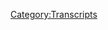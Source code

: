 {{Transcript
    | title         = [[571: May 22-27, 2003]]
    | caption       = [https://knowledgefight.libsyn.com/571-may-22-27-2003 Listen to this episode on Libsyn]
    | episodeNumber = [[571: May 22-27, 2003|571]]
    | length        = 01:24:02
}}

{{MessageBox
    | header     = Warning: Bot Generated Content
    | text       = This transcript was automatically generated by transcription software and likely contains many mistakes and misattributions. Please check the audio for definitive quotes, attribution, and context.
    | image      = N3yvass4myg91.webp
    | imagewidth = 50px
    | id         = warning
}}

{{TranscriptBlock
    | name      = Unknown Speaker
    | timestamp = 00:00:00.000
    | text      = I'm sick of them posing as if they're the good guys, saying, we are the bad guys, knowledge
}}

{{TranscriptBlock
    | name      = Unknown Speaker
    | timestamp = 00:00:23.960
    | text      = fight.
}}

{{TranscriptBlock
    | name      = Unknown Speaker
    | timestamp = 00:00:24.960
    | text      = I'm sick of them posing as if they're the good guys, saying, we are the bad guys, knowledge
}}

{{TranscriptBlock
    | name      = Unknown Speaker
    | timestamp = 00:00:30.839
    | text      = fight.
}}

{{TranscriptBlock
    | name      = Unknown Speaker
    | timestamp = 00:00:31.839
    | text      = Dan and Jordan, knowledge fight.
}}

{{TranscriptBlock
    | name      = Unknown Speaker
    | timestamp = 00:00:32.840
    | text      = Riddle her, riddle her, riddle her.
}}

{{TranscriptBlock
    | name      = Unknown Speaker
    | timestamp = 00:00:33.840
    | text      = I need, I need money.
}}

{{TranscriptBlock
    | name      = Unknown Speaker
    | timestamp = 00:00:34.840
    | text      = Riddle her, riddle her, riddle her.
}}

{{TranscriptBlock
    | name      = Unknown Speaker
    | timestamp = 00:00:35.840
    | text      = Andy and Kansas.
}}

{{TranscriptBlock
    | name      = Unknown Speaker
    | timestamp = 00:00:36.840
    | text      = Andy and Kansas.
}}

{{TranscriptBlock
    | name      = Unknown Speaker
    | timestamp = 00:00:37.840
    | text      = Stop it.
}}

{{TranscriptBlock
    | name      = Unknown Speaker
    | timestamp = 00:00:38.840
    | text      = Andy and Kansas.
}}

{{TranscriptBlock
    | name      = Unknown Speaker
    | timestamp = 00:00:39.840
    | text      = Andy and Kansas.
}}

{{TranscriptBlock
    | name      = Unknown Speaker
    | timestamp = 00:00:40.840
    | text      = It's time to pray.
}}

{{TranscriptBlock
    | name      = Unknown Speaker
    | timestamp = 00:00:41.840
    | text      = Andy and Kansas, you're on the air.
}}

{{TranscriptBlock
    | name      = Unknown Speaker
    | timestamp = 00:00:42.840
    | text      = Thanks for holding us.
}}

{{TranscriptBlock
    | name      = Unknown Speaker
    | timestamp = 00:00:43.840
    | text      = Hello, Alex.
}}

{{TranscriptBlock
    | name      = Unknown Speaker
    | timestamp = 00:00:44.840
    | text      = I'm a first-time caller.
}}

{{TranscriptBlock
    | name      = Unknown Speaker
    | timestamp = 00:00:45.840
    | text      = I'm a huge fan.
}}

{{TranscriptBlock
    | name      = Unknown Speaker
    | timestamp = 00:00:46.840
    | text      = I love your room.
}}

{{TranscriptBlock
    | name      = Unknown Speaker
    | timestamp = 00:00:47.840
    | text      = Knowledge fight.
}}

{{TranscriptBlock
    | name      = Unknown Speaker
    | timestamp = 00:00:48.840
    | text      = Knowledgefight.com I love you.
}}

{{TranscriptBlock
    | name      = Unknown Speaker
    | timestamp = 00:00:55.759
    | text      = Hey, everybody.
}}

{{TranscriptBlock
    | name      = Unknown Speaker
    | timestamp = 00:01:00.039
    | text      = Welcome back to Knowledge Fight.
}}

{{TranscriptBlock
    | name      = Unknown Speaker
    | timestamp = 00:01:01.039
    | text      = I'm Dan.
}}

{{TranscriptBlock
    | name      = Unknown Speaker
    | timestamp = 00:01:02.039
    | text      = I'm Jordan.
}}

{{TranscriptBlock
    | name      = Unknown Speaker
    | timestamp = 00:01:03.039
    | text      = We're a couple dudes.
}}

{{TranscriptBlock
    | name      = Unknown Speaker
    | timestamp = 00:01:04.040
    | text      = We like to sit around, drink novelty beverages, and talk a little bit about Alex Jones and
}}

{{TranscriptBlock
    | name      = Unknown Speaker
    | timestamp = 00:01:06.099
    | text      = also worship at the altar of Selene.
}}

{{TranscriptBlock
    | name      = Unknown Speaker
    | timestamp = 00:01:08.599
    | text      = Damn it.
}}

{{TranscriptBlock
    | name      = Unknown Speaker
    | timestamp = 00:01:09.599
    | text      = Autopilot, baby.
}}

{{TranscriptBlock
    | name      = Unknown Speaker
    | timestamp = 00:01:10.599
    | text      = Hey, hey, it's okay.
}}

{{TranscriptBlock
    | name      = Unknown Speaker
    | timestamp = 00:01:11.599
    | text      = It's okay.
}}

{{TranscriptBlock
    | name      = Unknown Speaker
    | timestamp = 00:01:12.599
    | text      = It's okay.
}}

{{TranscriptBlock
    | name      = Unknown Speaker
    | timestamp = 00:01:13.599
    | text      = It's okay.
}}

{{TranscriptBlock
    | name      = Unknown Speaker
    | timestamp = 00:01:14.599
    | text      = We got a sneaky steak episode.
}}

{{TranscriptBlock
    | name      = Unknown Speaker
    | timestamp = 00:01:16.540
    | text      = You don't have to nail it perfectly.
}}

{{TranscriptBlock
    | name      = Unknown Speaker
    | timestamp = 00:01:18.120
    | text      = I didn't even realize that until after it had come out of my mouth that I had, yeah.
}}

{{TranscriptBlock
    | name      = Unknown Speaker
    | timestamp = 00:01:21.959
    | text      = No, I didn't hear it at all.
}}

{{TranscriptBlock
    | name      = Unknown Speaker
    | timestamp = 00:01:23.439
    | text      = Wow.
}}

{{TranscriptBlock
    | name      = Unknown Speaker
    | timestamp = 00:01:24.439
    | text      = I heard you say worship at the altar of Selene and then just let it, yeah.
}}

{{TranscriptBlock
    | name      = Unknown Speaker
    | timestamp = 00:01:27.920
    | text      = I think I've been making so many buttons with Selene on them that it's just like-
}}

{{TranscriptBlock
    | name      = Unknown Speaker
    | timestamp = 00:01:31.840
    | text      = It's in your brain all the time.
}}

{{TranscriptBlock
    | name      = Unknown Speaker
    | timestamp = 00:01:33.879
    | text      = That's where that lives.
}}

{{TranscriptBlock
    | name      = Unknown Speaker
    | timestamp = 00:01:34.879
    | text      = It's an unspoken situation.
}}

{{TranscriptBlock
    | name      = Unknown Speaker
    | timestamp = 00:01:36.480
    | text      = Yes.
}}

{{TranscriptBlock
    | name      = Unknown Speaker
    | timestamp = 00:01:37.480
    | text      = Yes, Dan.
}}

{{TranscriptBlock
    | name      = Unknown Speaker
    | timestamp = 00:01:38.480
    | text      = But I do have a question for you.
}}

{{TranscriptBlock
    | name      = Unknown Speaker
    | timestamp = 00:01:40.040
    | text      = Sure.
}}

{{TranscriptBlock
    | name      = Unknown Speaker
    | timestamp = 00:01:41.040
    | text      = What's your bright spot today?
}}

{{TranscriptBlock
    | name      = Unknown Speaker
    | timestamp = 00:01:42.040
    | text      = My bright spot today, Jordan, is a lot of nice messages that people have sent with the
}}

{{TranscriptBlock
    | name      = Unknown Speaker
    | timestamp = 00:01:49.480
    | text      = requests for buttons.
}}

{{TranscriptBlock
    | name      = Unknown Speaker
    | timestamp = 00:01:51.459
    | text      = As I make these buttons, unfortunately, there's so many that I cannot possibly respond to
}}

{{TranscriptBlock
    | name      = Unknown Speaker
    | timestamp = 00:01:56.920
    | text      = most of these.
}}

{{TranscriptBlock
    | name      = Unknown Speaker
    | timestamp = 00:01:57.920
    | text      = Yeah.
}}

{{TranscriptBlock
    | name      = Unknown Speaker
    | timestamp = 00:01:58.920
    | text      = So please just know that I have read these messages and I very much appreciate them,
}}

{{TranscriptBlock
    | name      = Unknown Speaker
    | timestamp = 00:02:02.879
    | text      = and their buttons will be sent as they're received.
}}

{{TranscriptBlock
    | name      = Unknown Speaker
    | timestamp = 00:02:06.959
    | text      = Also-
}}

{{TranscriptBlock
    | name      = Unknown Speaker
    | timestamp = 00:02:07.959
    | text      = Here's your response to the message, some fucking buttons.
}}

{{TranscriptBlock
    | name      = Unknown Speaker
    | timestamp = 00:02:11.639
    | text      = That's right.
}}

{{TranscriptBlock
    | name      = Unknown Speaker
    | timestamp = 00:02:12.639
    | text      = I'm taking a weirdly aggressive tone.
}}

{{TranscriptBlock
    | name      = Unknown Speaker
    | timestamp = 00:02:14.039
    | text      = Yes.
}}

{{TranscriptBlock
    | name      = Unknown Speaker
    | timestamp = 00:02:15.039
    | text      = That is how I'm feeling.
}}

{{TranscriptBlock
    | name      = Unknown Speaker
    | timestamp = 00:02:16.039
    | text      = Also, something that has come up a number of times is people wanting to pay for postage,
}}

{{TranscriptBlock
    | name      = Unknown Speaker
    | timestamp = 00:02:21.120
    | text      = particularly international wonks, thinking like, I'll pay something for postage.
}}

{{TranscriptBlock
    | name      = Unknown Speaker
    | timestamp = 00:02:26.199
    | text      = That's a really nice thing, but I want this to be a gift for folks.
}}

{{TranscriptBlock
    | name      = Unknown Speaker
    | timestamp = 00:02:31.400
    | text      = I appreciate that, but I don't want to accept that, but I also don't want to be disrespectful
}}

{{TranscriptBlock
    | name      = Unknown Speaker
    | timestamp = 00:02:35.560
    | text      = to that generosity.
}}

{{TranscriptBlock
    | name      = Unknown Speaker
    | timestamp = 00:02:36.560
    | text      = Of course not.
}}

{{TranscriptBlock
    | name      = Unknown Speaker
    | timestamp = 00:02:37.560
    | text      = So if anybody feels the desire to, here's what I would say, this is my blanket response.
}}

{{TranscriptBlock
    | name      = Unknown Speaker
    | timestamp = 00:02:43.719
    | text      = Feel free to give a little donation to a charity that you support, or you think that Selene
}}

{{TranscriptBlock
    | name      = Unknown Speaker
    | timestamp = 00:02:48.139
    | text      = would support, and do it in the name of my cat.
}}

{{TranscriptBlock
    | name      = Unknown Speaker
    | timestamp = 00:02:52.520
    | text      = Yes.
}}

{{TranscriptBlock
    | name      = Unknown Speaker
    | timestamp = 00:02:53.520
    | text      = We will all worship at the altar of Selene eventually, because that is the name that
}}

{{TranscriptBlock
    | name      = Unknown Speaker
    | timestamp = 00:02:58.159
    | text      = will be donating to every cause from now on.
}}

{{TranscriptBlock
    | name      = Unknown Speaker
    | timestamp = 00:03:02.000
    | text      = Right, donate to a charity in my cat's name, and that'll be good for the postage.
}}

{{TranscriptBlock
    | name      = Unknown Speaker
    | timestamp = 00:03:07.599
    | text      = That'll be good for everybody.
}}

{{TranscriptBlock
    | name      = Unknown Speaker
    | timestamp = 00:03:09.240
    | text      = Yeah.
}}

{{TranscriptBlock
    | name      = Unknown Speaker
    | timestamp = 00:03:10.240
    | text      = So my bright spot was thinking about that.
}}

{{TranscriptBlock
    | name      = Unknown Speaker
    | timestamp = 00:03:15.759
    | text      = Imagine if we were as wealthy as Bill Gates, and you were just like, ah, our foundation
}}

{{TranscriptBlock
    | name      = Unknown Speaker
    | timestamp = 00:03:21.259
    | text      = is named the Cult of Selene.
}}

{{TranscriptBlock
    | name      = Unknown Speaker
    | timestamp = 00:03:23.039
    | text      = Let's move on.
}}

{{TranscriptBlock
    | name      = Unknown Speaker
    | timestamp = 00:03:24.039
    | text      = Yeah, that wouldn't start any conspiracies at all.
}}

{{TranscriptBlock
    | name      = Unknown Speaker
    | timestamp = 00:03:26.199
    | text      = No problem at all there.
}}

{{TranscriptBlock
    | name      = Unknown Speaker
    | timestamp = 00:03:28.199
    | text      = We're donating $3 billion in the name of the Cult of Selene.
}}

{{TranscriptBlock
    | name      = Unknown Speaker
    | timestamp = 00:03:32.159
    | text      = Uh-oh.
}}

{{TranscriptBlock
    | name      = Unknown Speaker
    | timestamp = 00:03:33.159
    | text      = Uh-oh.
}}

{{TranscriptBlock
    | name      = Unknown Speaker
    | timestamp = 00:03:34.159
    | text      = Yeah.
}}

{{TranscriptBlock
    | name      = Unknown Speaker
    | timestamp = 00:03:35.159
    | text      = What's your bright spot, Jordan?
}}

{{TranscriptBlock
    | name      = Unknown Speaker
    | timestamp = 00:03:36.159
    | text      = Dan, my bright spot is Wimbledon!
}}

{{TranscriptBlock
    | name      = Unknown Speaker
    | timestamp = 00:03:38.159
    | text      = Goddammit, what a tennis.
}}

{{TranscriptBlock
    | name      = Unknown Speaker
    | timestamp = 00:03:40.319
    | text      = Another tennis one.
}}

{{TranscriptBlock
    | name      = Unknown Speaker
    | timestamp = 00:03:41.319
    | text      = No, this year, because of the, I don't know if you noticed, but the past year has been
}}

{{TranscriptBlock
    | name      = Unknown Speaker
    | timestamp = 00:03:44.479
    | text      = rough.
}}

{{TranscriptBlock
    | name      = Unknown Speaker
    | timestamp = 00:03:45.479
    | text      = Yeah.
}}

{{TranscriptBlock
    | name      = Unknown Speaker
    | timestamp = 00:03:46.479
    | text      = So this year, the French Open and Wimbledon were only a month apart, and I will tell you
}}

{{TranscriptBlock
    | name      = Unknown Speaker
    | timestamp = 00:03:50.080
    | text      = this, inspiring shit, Dan.
}}

{{TranscriptBlock
    | name      = Unknown Speaker
    | timestamp = 00:03:52.240
    | text      = Whoa.
}}

{{TranscriptBlock
    | name      = Unknown Speaker
    | timestamp = 00:03:53.240
    | text      = Andy Murray.
}}

{{TranscriptBlock
    | name      = Unknown Speaker
    | timestamp = 00:03:54.240
    | text      = Andy Murray.
}}

{{TranscriptBlock
    | name      = Unknown Speaker
    | timestamp = 00:03:55.240
    | text      = The Andy Murray?
}}

{{TranscriptBlock
    | name      = Unknown Speaker
    | timestamp = 00:03:56.240
    | text      = The Andy Murray.
}}

{{TranscriptBlock
    | name      = Unknown Speaker
    | timestamp = 00:03:57.240
    | text      = The Andy Murray.
}}

{{TranscriptBlock
    | name      = Unknown Speaker
    | timestamp = 00:03:58.240
    | text      = Former member of the Big Four, back when there was a Big Four and Andy was not kicked out
}}

{{TranscriptBlock
    | name      = Unknown Speaker
    | timestamp = 00:04:02.599
    | text      = of it.
}}

{{TranscriptBlock
    | name      = Unknown Speaker
    | timestamp = 00:04:03.599
    | text      = Former world number one, destroyed by injuries.
}}

{{TranscriptBlock
    | name      = Unknown Speaker
    | timestamp = 00:04:07.039
    | text      = He's old as shit now.
}}

{{TranscriptBlock
    | name      = Unknown Speaker
    | timestamp = 00:04:10.000
    | text      = Back in Wimbledon, for the first time in years, won his first match.
}}

{{TranscriptBlock
    | name      = Unknown Speaker
    | timestamp = 00:04:14.379
    | text      = So did Federer, coming back after his injuries at Wimbledon, my friend.
}}

{{TranscriptBlock
    | name      = Unknown Speaker
    | timestamp = 00:04:19.120
    | text      = Whoa.
}}

{{TranscriptBlock
    | name      = Unknown Speaker
    | timestamp = 00:04:20.120
    | text      = This is a big deal.
}}

{{TranscriptBlock
    | name      = Unknown Speaker
    | timestamp = 00:04:21.399
    | text      = So anyway, that's my bright spot.
}}

{{TranscriptBlock
    | name      = Unknown Speaker
    | timestamp = 00:04:23.079
    | text      = Oh.
}}

{{TranscriptBlock
    | name      = Unknown Speaker
    | timestamp = 00:04:24.079
    | text      = I've got a lot of energy.
}}

{{TranscriptBlock
    | name      = Unknown Speaker
    | timestamp = 00:04:25.800
    | text      = Andy Murray is an amazing person.
}}

{{TranscriptBlock
    | name      = Unknown Speaker
    | timestamp = 00:04:28.040
    | text      = I understand that, but that was like Charlie Brown's teacher to me.
}}

{{TranscriptBlock
    | name      = Unknown Speaker
    | timestamp = 00:04:31.519
    | text      = That was just, wah wah, wah wah wah wah wah.
}}

{{TranscriptBlock
    | name      = Unknown Speaker
    | timestamp = 00:04:33.560
    | text      = I could not understand a word you were saying.
}}

{{TranscriptBlock
    | name      = Unknown Speaker
    | timestamp = 00:04:36.439
    | text      = This is why I keep my love to myself.
}}

{{TranscriptBlock
    | name      = Unknown Speaker
    | timestamp = 00:04:39.439
    | text      = Yeah.
}}

{{TranscriptBlock
    | name      = Unknown Speaker
    | timestamp = 00:04:40.439
    | text      = I want to care, and I want to join you in the things that make you excited, but I could
}}

{{TranscriptBlock
    | name      = Unknown Speaker
    | timestamp = 00:04:46.519
    | text      = not, like my eyes glazed over.
}}

{{TranscriptBlock
    | name      = Unknown Speaker
    | timestamp = 00:04:49.480
    | text      = I'd listen to you talk about Christian Ska on a podcast on my own time, too.
}}

{{TranscriptBlock
    | name      = Unknown Speaker
    | timestamp = 00:04:55.879
    | text      = Well, that's because I have interesting thoughts about it, unlike you.
}}

{{TranscriptBlock
    | name      = Unknown Speaker
    | timestamp = 00:05:01.240
    | text      = Unlike me and tennis?
}}

{{TranscriptBlock
    | name      = Unknown Speaker
    | timestamp = 00:05:02.240
    | text      = No, I understand.
}}

{{TranscriptBlock
    | name      = Unknown Speaker
    | timestamp = 00:05:03.240
    | text      = I understand completely.
}}

{{TranscriptBlock
    | name      = Unknown Speaker
    | timestamp = 00:05:04.240
    | text      = I have some more thoughts about Survivor, if you're interested.
}}

{{TranscriptBlock
    | name      = Unknown Speaker
    | timestamp = 00:05:12.319
    | text      = So Jordan, instead of some wonk shout-outs today, one of the things I wanted to do since
}}

{{TranscriptBlock
    | name      = Unknown Speaker
    | timestamp = 00:05:15.800
    | text      = we're doing a Sneaky Snake Wednesday episode here, I wanted to get into the mailbag, because
}}

{{TranscriptBlock
    | name      = Unknown Speaker
    | timestamp = 00:05:21.439
    | text      = it's been a little while.
}}

{{TranscriptBlock
    | name      = Unknown Speaker
    | timestamp = 00:05:22.439
    | text      = It has been a while.
}}

{{TranscriptBlock
    | name      = Unknown Speaker
    | timestamp = 00:05:23.439
    | text      = We have a little bit of catching up to do.
}}

{{TranscriptBlock
    | name      = Unknown Speaker
    | timestamp = 00:05:25.680
    | text      = So Steve and London, I want to give you a thanks for the Department of Truth graphic
}}

{{TranscriptBlock
    | name      = Unknown Speaker
    | timestamp = 00:05:29.480
    | text      = novel.
}}

{{TranscriptBlock
    | name      = Unknown Speaker
    | timestamp = 00:05:30.480
    | text      = Yes, thank you very much.
}}

{{TranscriptBlock
    | name      = Unknown Speaker
    | timestamp = 00:05:31.480
    | text      = Appreciate that.
}}

{{TranscriptBlock
    | name      = Unknown Speaker
    | timestamp = 00:05:33.160
    | text      = Also Jase sent some cool shirts, those Q shirts, those Q Meme shirts kind of thing, from Infidel
}}

{{TranscriptBlock
    | name      = Unknown Speaker
    | timestamp = 00:05:41.480
    | text      = Meme Wear, and I went over to their website and checked out some of the designs.
}}

{{TranscriptBlock
    | name      = Unknown Speaker
    | timestamp = 00:05:46.279
    | text      = They're pretty cool.
}}

{{TranscriptBlock
    | name      = Unknown Speaker
    | timestamp = 00:05:47.800
    | text      = I think there's one I may end up getting a hoodie.
}}

{{TranscriptBlock
    | name      = Unknown Speaker
    | timestamp = 00:05:53.399
    | text      = This is not sponsored.
}}

{{TranscriptBlock
    | name      = Unknown Speaker
    | timestamp = 00:05:54.399
    | text      = This isn't spawn-con, but thank you for the shirt and cool stuff.
}}

{{TranscriptBlock
    | name      = Unknown Speaker
    | timestamp = 00:05:59.920
    | text      = Thank you very much.
}}

{{TranscriptBlock
    | name      = Unknown Speaker
    | timestamp = 00:06:00.920
    | text      = Also, Keith and Laurel sent a care package a while back, and I have been horrible about
}}

{{TranscriptBlock
    | name      = Unknown Speaker
    | timestamp = 00:06:06.759
    | text      = giving a thank you, and I really appreciate it.
}}

{{TranscriptBlock
    | name      = Unknown Speaker
    | timestamp = 00:06:08.639
    | text      = Thank you, folks.
}}

{{TranscriptBlock
    | name      = Unknown Speaker
    | timestamp = 00:06:10.399
    | text      = Giving that horrible into lore-able, and thank you very much, Keith and Laurel.
}}

{{TranscriptBlock
    | name      = Unknown Speaker
    | timestamp = 00:06:14.519
    | text      = You're a basket of lore-ables.
}}

{{TranscriptBlock
    | name      = Unknown Speaker
    | timestamp = 00:06:20.720
    | text      = So thank you so much.
}}

{{TranscriptBlock
    | name      = Unknown Speaker
    | timestamp = 00:06:22.720
    | text      = Also this is something that we forgot to do, and I felt a little bit guilty about it, and
}}

{{TranscriptBlock
    | name      = Unknown Speaker
    | timestamp = 00:06:26.879
    | text      = that was when we were giving a thank you to Bex.
}}

{{TranscriptBlock
    | name      = Unknown Speaker
    | timestamp = 00:06:30.639
    | text      = Bex sent that ukulele, the pink ukulele that we were very confused about, and it turns
}}

{{TranscriptBlock
    | name      = Unknown Speaker
    | timestamp = 00:06:34.759
    | text      = out it was for you, because of Steven Universe.
}}

{{TranscriptBlock
    | name      = Unknown Speaker
    | timestamp = 00:06:37.120
    | text      = Steven Universe, pink lion!
}}

{{TranscriptBlock
    | name      = Unknown Speaker
    | timestamp = 00:06:38.480
    | text      = And then I got a green ukulele from Bex because of plants, but what I forgot to do was Bex
}}

{{TranscriptBlock
    | name      = Unknown Speaker
    | timestamp = 00:06:46.040
    | text      = requested that I give a shout-out to Quicksilver on the Discord, and I forgot to do that, and
}}

{{TranscriptBlock
    | name      = Unknown Speaker
    | timestamp = 00:06:51.120
    | text      = I would like to write that wrong by saying, what's up, Quicksilver?
}}

{{TranscriptBlock
    | name      = Unknown Speaker
    | timestamp = 00:06:55.079
    | text      = Hey, Quicksilver on the Discord.
}}

{{TranscriptBlock
    | name      = Unknown Speaker
    | timestamp = 00:06:56.800
    | text      = I have no idea what any of this means.
}}

{{TranscriptBlock
    | name      = Unknown Speaker
    | timestamp = 00:06:59.759
    | text      = This is also Charlie Brown's teachers.
}}

{{TranscriptBlock
    | name      = Unknown Speaker
    | timestamp = 00:07:03.800
    | text      = So Jordan, let's get heavy.
}}

{{TranscriptBlock
    | name      = Unknown Speaker
    | timestamp = 00:07:05.660
    | text      = Giving someone life is giving someone death.
}}

{{TranscriptBlock
    | name      = Unknown Speaker
    | timestamp = 00:07:10.579
    | text      = You could say that life is death.
}}

{{TranscriptBlock
    | name      = Unknown Speaker
    | timestamp = 00:07:15.680
    | text      = You could.
}}

{{TranscriptBlock
    | name      = Unknown Speaker
    | timestamp = 00:07:16.680
    | text      = You could.
}}

{{TranscriptBlock
    | name      = Unknown Speaker
    | timestamp = 00:07:17.680
    | text      = Happy birthday, J.G.
}}

{{TranscriptBlock
    | name      = Unknown Speaker
    | timestamp = 00:07:18.680
    | text      = Gunner!
}}

{{TranscriptBlock
    | name      = Unknown Speaker
    | timestamp = 00:07:19.680
    | text      = Hope you had a good one.
}}

{{TranscriptBlock
    | name      = Unknown Speaker
    | timestamp = 00:07:21.120
    | text      = Also, Dexter reached out and wanted us to wish a happy birthday to Zoe.
}}

{{TranscriptBlock
    | name      = Unknown Speaker
    | timestamp = 00:07:24.839
    | text      = Oh, okay.
}}

{{TranscriptBlock
    | name      = Unknown Speaker
    | timestamp = 00:07:25.839
    | text      = Zoe, happy birthday.
}}

{{TranscriptBlock
    | name      = Unknown Speaker
    | timestamp = 00:07:26.839
    | text      = Wow, you can't be named Dexter and wish a happy birthday after opening with, giving
}}

{{TranscriptBlock
    | name      = Unknown Speaker
    | timestamp = 00:07:31.439
    | text      = someone life is giving someone death.
}}

{{TranscriptBlock
    | name      = Unknown Speaker
    | timestamp = 00:07:33.839
    | text      = I have never watched that show.
}}

{{TranscriptBlock
    | name      = Unknown Speaker
    | timestamp = 00:07:35.079
    | text      = I don't think you need to.
}}

{{TranscriptBlock
    | name      = Unknown Speaker
    | timestamp = 00:07:36.319
    | text      = I think you get the reference.
}}

{{TranscriptBlock
    | name      = Unknown Speaker
    | timestamp = 00:07:37.720
    | text      = I do.
}}

{{TranscriptBlock
    | name      = Unknown Speaker
    | timestamp = 00:07:38.720
    | text      = He kills serial killers.
}}

{{TranscriptBlock
    | name      = Unknown Speaker
    | timestamp = 00:07:39.720
    | text      = He kills people.
}}

{{TranscriptBlock
    | name      = Unknown Speaker
    | timestamp = 00:07:41.199
    | text      = Mm-hmm.
}}

{{TranscriptBlock
    | name      = Unknown Speaker
    | timestamp = 00:07:42.199
    | text      = Yeah.
}}

{{TranscriptBlock
    | name      = Unknown Speaker
    | timestamp = 00:07:43.199
    | text      = Cool.
}}

{{TranscriptBlock
    | name      = Unknown Speaker
    | timestamp = 00:07:44.199
    | text      = I heard the ending was bad.
}}

{{TranscriptBlock
    | name      = Unknown Speaker
    | timestamp = 00:07:45.199
    | text      = Probably.
}}

{{TranscriptBlock
    | name      = Unknown Speaker
    | timestamp = 00:07:46.199
    | text      = I never watched the show either.
}}

{{TranscriptBlock
    | name      = Unknown Speaker
    | timestamp = 00:07:47.199
    | text      = Also, Renee checked in and wanted to wish Rosemary a happy birthday, and this is fun
}}

{{TranscriptBlock
    | name      = Unknown Speaker
    | timestamp = 00:07:52.439
    | text      = because Rosemary recently reached out and wanted to wish Renee a happy birthday.
}}

{{TranscriptBlock
    | name      = Unknown Speaker
    | timestamp = 00:07:55.600
    | text      = Yeah, of course.
}}

{{TranscriptBlock
    | name      = Unknown Speaker
    | timestamp = 00:07:56.600
    | text      = Of course.
}}

{{TranscriptBlock
    | name      = Unknown Speaker
    | timestamp = 00:07:57.600
    | text      = So turn about is fair play.
}}

{{TranscriptBlock
    | name      = Unknown Speaker
    | timestamp = 00:07:58.600
    | text      = Of course.
}}

{{TranscriptBlock
    | name      = Unknown Speaker
    | timestamp = 00:07:59.600
    | text      = Also, Renee says, she's the best friend I could have, and thanks for putting up with
}}

{{TranscriptBlock
    | name      = Unknown Speaker
    | timestamp = 00:08:01.920
    | text      = me.
}}

{{TranscriptBlock
    | name      = Unknown Speaker
    | timestamp = 00:08:02.920
    | text      = Happy birthday, Rosemary.
}}

{{TranscriptBlock
    | name      = Unknown Speaker
    | timestamp = 00:08:03.920
    | text      = Unfortunately, life is death.
}}

{{TranscriptBlock
    | name      = Unknown Speaker
    | timestamp = 00:08:06.160
    | text      = Life is death.
}}

{{TranscriptBlock
    | name      = Unknown Speaker
    | timestamp = 00:08:07.160
    | text      = According to Alex Jones.
}}

{{TranscriptBlock
    | name      = Unknown Speaker
    | timestamp = 00:08:08.160
    | text      = Uh, unfortunately.
}}

{{TranscriptBlock
    | name      = Unknown Speaker
    | timestamp = 00:08:09.160
    | text      = Yeah.
}}

{{TranscriptBlock
    | name      = Unknown Speaker
    | timestamp = 00:08:10.160
    | text      = So, Jordan, today we're in the past.
}}

{{TranscriptBlock
    | name      = Unknown Speaker
    | timestamp = 00:08:11.160
    | text      = Ooh.
}}

{{TranscriptBlock
    | name      = Unknown Speaker
    | timestamp = 00:08:12.160
    | text      = I like the past.
}}

{{TranscriptBlock
    | name      = Unknown Speaker
    | timestamp = 00:08:13.160
    | text      = We're digging into the past, and we're going to be talking about May 22nd through 27th,
}}

{{TranscriptBlock
    | name      = Unknown Speaker
    | timestamp = 00:08:17.839
    | text      = 2003.
}}

{{TranscriptBlock
    | name      = Unknown Speaker
    | timestamp = 00:08:18.839
    | text      = 2003.
}}

{{TranscriptBlock
    | name      = Unknown Speaker
    | timestamp = 00:08:19.839
    | text      = Yeah.
}}

{{TranscriptBlock
    | name      = Unknown Speaker
    | timestamp = 00:08:20.839
    | text      = No blackjack.
}}

{{TranscriptBlock
    | name      = Unknown Speaker
    | timestamp = 00:08:21.839
    | text      = No.
}}

{{TranscriptBlock
    | name      = Unknown Speaker
    | timestamp = 00:08:22.839
    | text      = Dealer got blackjacked.
}}

{{TranscriptBlock
    | name      = Unknown Speaker
    | timestamp = 00:08:24.839
    | text      = Yes.
}}

{{TranscriptBlock
    | name      = Unknown Speaker
    | timestamp = 00:08:25.839
    | text      = Um, and, oof, not great.
}}

{{TranscriptBlock
    | name      = Unknown Speaker
    | timestamp = 00:08:29.920
    | text      = Not a great stretch of time.
}}

{{TranscriptBlock
    | name      = Unknown Speaker
    | timestamp = 00:08:30.920
    | text      = If I'm going to be perfectly honest with you, there's some funny things that happen, but
}}

{{TranscriptBlock
    | name      = Unknown Speaker
    | timestamp = 00:08:34.720
    | text      = in terms of, like, if you're looking for anything in-depth, I am afraid you're not going to
}}

{{TranscriptBlock
    | name      = Unknown Speaker
    | timestamp = 00:08:38.519
    | text      = find it here.
}}

{{TranscriptBlock
    | name      = Unknown Speaker
    | timestamp = 00:08:39.519
    | text      = Not going to happen?
}}

{{TranscriptBlock
    | name      = Unknown Speaker
    | timestamp = 00:08:40.519
    | text      = No.
}}

{{TranscriptBlock
    | name      = Unknown Speaker
    | timestamp = 00:08:41.519
    | text      = May 22nd, not the best day of the year.
}}

{{TranscriptBlock
    | name      = Unknown Speaker
    | timestamp = 00:08:42.519
    | text      = 22nd and 23rd, a lot of it is talking about Bilderberg.
}}

{{TranscriptBlock
    | name      = Unknown Speaker
    | timestamp = 00:08:46.580
    | text      = A lot of it is talking about the same sort of Bilderberg conspiracies that we've discussed
}}

{{TranscriptBlock
    | name      = Unknown Speaker
    | timestamp = 00:08:50.580
    | text      = over and over again, and it's very boilerplate, fairly boring, and that's Thursday and Friday.
}}

{{TranscriptBlock
    | name      = Unknown Speaker
    | timestamp = 00:08:57.980
    | text      = Alex doesn't have a Sunday show at this point.
}}

{{TranscriptBlock
    | name      = Unknown Speaker
    | timestamp = 00:09:00.039
    | text      = Right.
}}

{{TranscriptBlock
    | name      = Unknown Speaker
    | timestamp = 00:09:01.039
    | text      = Monday is a repeat of a show from the past week.
}}

{{TranscriptBlock
    | name      = Unknown Speaker
    | timestamp = 00:09:04.000
    | text      = Wow.
}}

{{TranscriptBlock
    | name      = Unknown Speaker
    | timestamp = 00:09:05.000
    | text      = Because I think it's Memorial Day.
}}

{{TranscriptBlock
    | name      = Unknown Speaker
    | timestamp = 00:09:06.000
    | text      = Oh, okay.
}}

{{TranscriptBlock
    | name      = Unknown Speaker
    | timestamp = 00:09:07.000
    | text      = That makes sense.
}}

{{TranscriptBlock
    | name      = Unknown Speaker
    | timestamp = 00:09:08.000
    | text      = And then, so Tuesday, he comes back on the 27th, and there's a little bit of interesting
}}

{{TranscriptBlock
    | name      = Unknown Speaker
    | timestamp = 00:09:12.639
    | text      = callers maybe, but, like, there is nothing going on.
}}

{{TranscriptBlock
    | name      = Unknown Speaker
    | timestamp = 00:09:15.600
    | text      = Oh, man.
}}

{{TranscriptBlock
    | name      = Unknown Speaker
    | timestamp = 00:09:16.600
    | text      = It is a wasteland.
}}

{{TranscriptBlock
    | name      = Unknown Speaker
    | timestamp = 00:09:18.960
    | text      = I like how we've gotten so far into this show that a Bilderberg conspiracy, we're like,
}}

{{TranscriptBlock
    | name      = Unknown Speaker
    | timestamp = 00:09:23.960
    | text      = Jesus, that's quaint.
}}

{{TranscriptBlock
    | name      = Unknown Speaker
    | timestamp = 00:09:25.360
    | text      = Back in the day.
}}

{{TranscriptBlock
    | name      = Unknown Speaker
    | timestamp = 00:09:26.360
    | text      = It kind of is.
}}

{{TranscriptBlock
    | name      = Unknown Speaker
    | timestamp = 00:09:27.360
    | text      = Oh, Bilderberg, yeah.
}}

{{TranscriptBlock
    | name      = Unknown Speaker
    | timestamp = 00:09:28.360
    | text      = They were scary back then.
}}

{{TranscriptBlock
    | name      = Unknown Speaker
    | timestamp = 00:09:29.360
    | text      = Oh, man.
}}

{{TranscriptBlock
    | name      = Unknown Speaker
    | timestamp = 00:09:30.360
    | text      = Bill Gates is killing everyone now!
}}

{{TranscriptBlock
    | name      = Unknown Speaker
    | timestamp = 00:09:31.600
    | text      = Bill Gates-ter-berg.
}}

{{TranscriptBlock
    | name      = Unknown Speaker
    | timestamp = 00:09:33.480
    | text      = There's one thing about the people that he has to talk about Bilderberg that I think
}}

{{TranscriptBlock
    | name      = Unknown Speaker
    | timestamp = 00:09:38.200
    | text      = is worth pointing out, but in terms of the actual conspiracies, they're all just exactly
}}

{{TranscriptBlock
    | name      = Unknown Speaker
    | timestamp = 00:09:45.440
    | text      = the same stuff, as always.
}}

{{TranscriptBlock
    | name      = Unknown Speaker
    | timestamp = 00:09:47.639
    | text      = Yeah.
}}

{{TranscriptBlock
    | name      = Unknown Speaker
    | timestamp = 00:09:48.639
    | text      = So...
}}

{{TranscriptBlock
    | name      = Unknown Speaker
    | timestamp = 00:09:49.639
    | text      = I feel like a pertinent question every opening of the show is just going to be like, hey,
}}

{{TranscriptBlock
    | name      = Unknown Speaker
    | timestamp = 00:09:53.600
    | text      = are we going to be getting into Blood Libel today, Dan?
}}

{{TranscriptBlock
    | name      = Unknown Speaker
    | timestamp = 00:09:56.159
    | text      = Yep.
}}

{{TranscriptBlock
    | name      = Unknown Speaker
    | timestamp = 00:09:57.159
    | text      = That's what I thought.
}}

{{TranscriptBlock
    | name      = Unknown Speaker
    | timestamp = 00:09:59.159
    | text      = Do you say Bilderberg in 2003?
}}

{{TranscriptBlock
    | name      = Unknown Speaker
    | timestamp = 00:10:01.120
    | text      = I'm guessing anti-Semitism might come quicker than you think.
}}

{{TranscriptBlock
    | name      = Unknown Speaker
    | timestamp = 00:10:05.840
    | text      = So we start here on the 22nd, and not much is going on until Alex takes some calls.
}}

{{TranscriptBlock
    | name      = Unknown Speaker
    | timestamp = 00:10:12.120
    | text      = He takes some calls fairly early in the episode, and Alex, I think he's trying, he's Mr. Brightside.
}}

{{TranscriptBlock
    | name      = Unknown Speaker
    | timestamp = 00:10:19.879
    | text      = He's talking to this caller.
}}

{{TranscriptBlock
    | name      = Unknown Speaker
    | timestamp = 00:10:20.879
    | text      = Okay.
}}

{{TranscriptBlock
    | name      = Unknown Speaker
    | timestamp = 00:10:21.879
    | text      = Yeah, I just wanted to tell you, like, what I do, so, like, if other people are listening,
}}

{{TranscriptBlock
    | name      = Unknown Speaker
    | timestamp = 00:10:25.399
    | text      = they'll do the same.
}}

{{TranscriptBlock
    | name      = Unknown Speaker
    | timestamp = 00:10:26.399
    | text      = Like, I make, like, books with news stories, and I pass them all out, and I pass out your
}}

{{TranscriptBlock
    | name      = Unknown Speaker
    | timestamp = 00:10:31.919
    | text      = movies, and 9-1-1 is the best one.
}}

{{TranscriptBlock
    | name      = Unknown Speaker
    | timestamp = 00:10:35.240
    | text      = That's amazing.
}}

{{TranscriptBlock
    | name      = Unknown Speaker
    | timestamp = 00:10:36.799
    | text      = Well, we're getting 90% wake up with Road to Tyranny of People.
}}

{{TranscriptBlock
    | name      = Unknown Speaker
    | timestamp = 00:10:41.919
    | text      = Yeah, I get a lot of people who, yeah, they wake up and stuff, but, like, some of my friends,
}}

{{TranscriptBlock
    | name      = Unknown Speaker
    | timestamp = 00:10:47.200
    | text      = like, if they even start talking to me about it, like, they're girlfriends or wives, you
}}

{{TranscriptBlock
    | name      = Unknown Speaker
    | timestamp = 00:10:51.440
    | text      = know, like, give them a look, you know, they're not allowed to talk to me.
}}

{{TranscriptBlock
    | name      = Unknown Speaker
    | timestamp = 00:10:54.600
    | text      = Most of my friends don't even talk to me anymore.
}}

{{TranscriptBlock
    | name      = Unknown Speaker
    | timestamp = 00:10:58.399
    | text      = Man.
}}

{{TranscriptBlock
    | name      = Unknown Speaker
    | timestamp = 00:10:59.399
    | text      = Man.
}}

{{TranscriptBlock
    | name      = Unknown Speaker
    | timestamp = 00:11:00.399
    | text      = Don't blame the girlfriends.
}}

{{TranscriptBlock
    | name      = Unknown Speaker
    | timestamp = 00:11:01.399
    | text      = Yeah, everyone's waking up, but now they won't talk to me anymore because their girlfriends
}}

{{TranscriptBlock
    | name      = Unknown Speaker
    | timestamp = 00:11:06.879
    | text      = won't let them.
}}

{{TranscriptBlock
    | name      = Unknown Speaker
    | timestamp = 00:11:09.200
    | text      = That's very sad.
}}

{{TranscriptBlock
    | name      = Unknown Speaker
    | timestamp = 00:11:10.200
    | text      = That, that, uh, that is unfortunate.
}}

{{TranscriptBlock
    | name      = Unknown Speaker
    | timestamp = 00:11:12.080
    | text      = That is, that is bad.
}}

{{TranscriptBlock
    | name      = Unknown Speaker
    | timestamp = 00:11:14.919
    | text      = I need, I need corroborating evidence on we're getting 90% wake up.
}}

{{TranscriptBlock
    | name      = Unknown Speaker
    | timestamp = 00:11:19.840
    | text      = Well, actually-
}}

{{TranscriptBlock
    | name      = Unknown Speaker
    | timestamp = 00:11:20.840
    | text      = I need a survey response.
}}

{{TranscriptBlock
    | name      = Unknown Speaker
    | timestamp = 00:11:23.240
    | text      = I need, uh, something.
}}

{{TranscriptBlock
    | name      = Unknown Speaker
    | timestamp = 00:11:25.720
    | text      = I need something.
}}

{{TranscriptBlock
    | name      = Unknown Speaker
    | timestamp = 00:11:26.720
    | text      = A Rasmussen poll.
}}

{{TranscriptBlock
    | name      = Unknown Speaker
    | timestamp = 00:11:27.720
    | text      = You can't, look, I remember back when I first started out my job, one of the ways that we
}}

{{TranscriptBlock
    | name      = Unknown Speaker
    | timestamp = 00:11:32.159
    | text      = marketed was with direct mail campaigns and you get like a 0.5% response.
}}

{{TranscriptBlock
    | name      = Unknown Speaker
    | timestamp = 00:11:37.600
    | text      = That was the industry average.
}}

{{TranscriptBlock
    | name      = Unknown Speaker
    | timestamp = 00:11:39.360
    | text      = If you're telling me, if you're telling me you're getting 90% wake up out of this, I
}}

{{TranscriptBlock
    | name      = Unknown Speaker
    | timestamp = 00:11:43.559
    | text      = got to know what you're doing.
}}

{{TranscriptBlock
    | name      = Unknown Speaker
    | timestamp = 00:11:44.759
    | text      = Yeah.
}}

{{TranscriptBlock
    | name      = Unknown Speaker
    | timestamp = 00:11:45.759
    | text      = It's like, if you're getting 90% response, uh, to something, it's gotta be like heroin.
}}

{{TranscriptBlock
    | name      = Unknown Speaker
    | timestamp = 00:11:51.480
    | text      = Yeah, totally.
}}

{{TranscriptBlock
    | name      = Unknown Speaker
    | timestamp = 00:11:52.480
    | text      = Totally.
}}

{{TranscriptBlock
    | name      = Unknown Speaker
    | timestamp = 00:11:53.480
    | text      = Or, or, or sophisticated brainwashing.
}}

{{TranscriptBlock
    | name      = Unknown Speaker
    | timestamp = 00:11:56.519
    | text      = Um, so I actually do have a little bit of insight into this because Alex was talking
}}

{{TranscriptBlock
    | name      = Unknown Speaker
    | timestamp = 00:12:01.799
    | text      = to another caller and he gives out DVDs to people and he's like, I'm getting a hundred
}}

{{TranscriptBlock
    | name      = Unknown Speaker
    | timestamp = 00:12:07.360
    | text      = percent response from people, a hundred percent wake up and they talk about it.
}}

{{TranscriptBlock
    | name      = Unknown Speaker
    | timestamp = 00:12:13.159
    | text      = And the way that this guy's defining that is that everybody who takes the DVD seems
}}

{{TranscriptBlock
    | name      = Unknown Speaker
    | timestamp = 00:12:20.279
    | text      = happy about it.
}}

{{TranscriptBlock
    | name      = Unknown Speaker
    | timestamp = 00:12:24.059
    | text      = But still there's a lot of people who are not taking the DVDs.
}}

{{TranscriptBlock
    | name      = Unknown Speaker
    | timestamp = 00:12:27.840
    | text      = Which also means, um, they didn't necessarily watch it.
}}

{{TranscriptBlock
    | name      = Unknown Speaker
    | timestamp = 00:12:32.519
    | text      = Yeah.
}}

{{TranscriptBlock
    | name      = Unknown Speaker
    | timestamp = 00:12:33.519
    | text      = I don't know if there's follow up with these people about the content of it.
}}

{{TranscriptBlock
    | name      = Unknown Speaker
    | timestamp = 00:12:37.639
    | text      = I don't know.
}}

{{TranscriptBlock
    | name      = Unknown Speaker
    | timestamp = 00:12:38.799
    | text      = Uh, but this caller in particular, this first one is just really bumming me out because
}}

{{TranscriptBlock
    | name      = Unknown Speaker
    | timestamp = 00:12:43.500
    | text      = you know, you can really see what this looks like in real life.
}}

{{TranscriptBlock
    | name      = Unknown Speaker
    | timestamp = 00:12:46.720
    | text      = You know what this looks like in real life.
}}

{{TranscriptBlock
    | name      = Unknown Speaker
    | timestamp = 00:12:48.039
    | text      = Yep.
}}

{{TranscriptBlock
    | name      = Unknown Speaker
    | timestamp = 00:12:49.039
    | text      = They're telling you weird shit and then their girlfriend's like, look, we can't have him
}}

{{TranscriptBlock
    | name      = Unknown Speaker
    | timestamp = 00:12:52.200
    | text      = at parties anymore.
}}

{{TranscriptBlock
    | name      = Unknown Speaker
    | timestamp = 00:12:53.200
    | text      = He really freaks out my normal friends.
}}

{{TranscriptBlock
    | name      = Unknown Speaker
    | timestamp = 00:12:55.919
    | text      = Totally.
}}

{{TranscriptBlock
    | name      = Unknown Speaker
    | timestamp = 00:12:56.919
    | text      = Totally.
}}

{{TranscriptBlock
    | name      = Unknown Speaker
    | timestamp = 00:12:57.919
    | text      = Yep.
}}

{{TranscriptBlock
    | name      = Unknown Speaker
    | timestamp = 00:12:58.919
    | text      = He said something incredibly rude because somebody challenged him on this and he freaked
}}

{{TranscriptBlock
    | name      = Unknown Speaker
    | timestamp = 00:13:03.200
    | text      = out because you're not awake.
}}

{{TranscriptBlock
    | name      = Unknown Speaker
    | timestamp = 00:13:05.299
    | text      = We can't live that way.
}}

{{TranscriptBlock
    | name      = Unknown Speaker
    | timestamp = 00:13:07.360
    | text      = That's not how we live.
}}

{{TranscriptBlock
    | name      = Unknown Speaker
    | timestamp = 00:13:08.720
    | text      = If that guy wants to be over there by himself listening to Alex, fine.
}}

{{TranscriptBlock
    | name      = Unknown Speaker
    | timestamp = 00:13:13.080
    | text      = Yeah.
}}

{{TranscriptBlock
    | name      = Unknown Speaker
    | timestamp = 00:13:14.080
    | text      = Um, so this behavior also apparently extends to digital stuff with this caller.
}}

{{TranscriptBlock
    | name      = Unknown Speaker
    | timestamp = 00:13:20.559
    | text      = Sure.
}}

{{TranscriptBlock
    | name      = Unknown Speaker
    | timestamp = 00:13:21.559
    | text      = Now every seed sprouts the first year and they're dormant.
}}

{{TranscriptBlock
    | name      = Unknown Speaker
    | timestamp = 00:13:25.799
    | text      = I email stories like when people send me them stupid emails with like, you know, it's forwarded
}}

{{TranscriptBlock
    | name      = Unknown Speaker
    | timestamp = 00:13:30.360
    | text      = a thousand times.
}}

{{TranscriptBlock
    | name      = Unknown Speaker
    | timestamp = 00:13:31.779
    | text      = I still all them emails.
}}

{{TranscriptBlock
    | name      = Unknown Speaker
    | timestamp = 00:13:33.120
    | text      = I email like Post Gazette and Trib stories and uh, and there's links with your movie
}}

{{TranscriptBlock
    | name      = Unknown Speaker
    | timestamp = 00:13:39.000
    | text      = on there.
}}

{{TranscriptBlock
    | name      = Unknown Speaker
    | timestamp = 00:13:40.000
    | text      = I emailed that to people.
}}

{{TranscriptBlock
    | name      = Unknown Speaker
    | timestamp = 00:13:41.120
    | text      = I probably emailed like thousands and I probably got back like, like 20 responses.
}}

{{TranscriptBlock
    | name      = Unknown Speaker
    | timestamp = 00:13:45.840
    | text      = I got like five thank yous and most people, you know, tell me I'm crazy or where'd you
}}

{{TranscriptBlock
    | name      = Unknown Speaker
    | timestamp = 00:13:50.559
    | text      = get my email from?
}}

{{TranscriptBlock
    | name      = Unknown Speaker
    | timestamp = 00:13:51.559
    | text      = You know, that's about a half a percent.
}}

{{TranscriptBlock
    | name      = Unknown Speaker
    | timestamp = 00:13:53.559
    | text      = All right sir, I appreciate the call.
}}

{{TranscriptBlock
    | name      = Unknown Speaker
    | timestamp = 00:13:56.960
    | text      = Yeah.
}}

{{TranscriptBlock
    | name      = Unknown Speaker
    | timestamp = 00:13:57.960
    | text      = He's one of those weirdos that thinks the world is round.
}}

{{TranscriptBlock
    | name      = Unknown Speaker
    | timestamp = 00:14:00.779
    | text      = He's definitely a weirdo.
}}

{{TranscriptBlock
    | name      = Unknown Speaker
    | timestamp = 00:14:02.240
    | text      = He's definitely a weirdo.
}}

{{TranscriptBlock
    | name      = Unknown Speaker
    | timestamp = 00:14:03.639
    | text      = He's getting chain emails, saving people's email addresses, spamming them, and then when
}}

{{TranscriptBlock
    | name      = Unknown Speaker
    | timestamp = 00:14:10.379
    | text      = they respond, how did you get my email?
}}

{{TranscriptBlock
    | name      = Unknown Speaker
    | timestamp = 00:14:12.720
    | text      = He keeps sending them Info Wars stuff.
}}

{{TranscriptBlock
    | name      = Unknown Speaker
    | timestamp = 00:14:16.279
    | text      = That's, that's, that's harassment.
}}

{{TranscriptBlock
    | name      = Unknown Speaker
    | timestamp = 00:14:18.759
    | text      = I would say, uh, that's an interesting, look, I will give them this.
}}

{{TranscriptBlock
    | name      = Unknown Speaker
    | timestamp = 00:14:24.620
    | text      = That is an innovation towards chain emails that I had not even considered that you could
}}

{{TranscriptBlock
    | name      = Unknown Speaker
    | timestamp = 00:14:29.279
    | text      = essentially turn those into your own mailing list and just bother people for the rest of
}}

{{TranscriptBlock
    | name      = Unknown Speaker
    | timestamp = 00:14:34.240
    | text      = their lives.
}}

{{TranscriptBlock
    | name      = Unknown Speaker
    | timestamp = 00:14:35.240
    | text      = Yeah.
}}

{{TranscriptBlock
    | name      = Unknown Speaker
    | timestamp = 00:14:36.240
    | text      = I mean, you could do that.
}}

{{TranscriptBlock
    | name      = Unknown Speaker
    | timestamp = 00:14:37.720
    | text      = You'd also have to recognize if you do that, you're a piece of shit.
}}

{{TranscriptBlock
    | name      = Unknown Speaker
    | timestamp = 00:14:41.600
    | text      = Yes, there is that.
}}

{{TranscriptBlock
    | name      = Unknown Speaker
    | timestamp = 00:14:42.600
    | text      = They're not all innovations are good.
}}

{{TranscriptBlock
    | name      = Unknown Speaker
    | timestamp = 00:14:44.639
    | text      = No, I will agree with that.
}}

{{TranscriptBlock
    | name      = Unknown Speaker
    | timestamp = 00:14:47.039
    | text      = So Alex gets another call and this guy has got a bad question and Alex has a worse answer.
}}

{{TranscriptBlock
    | name      = Unknown Speaker
    | timestamp = 00:14:52.360
    | text      = Alex, can I ask you a real quick question before the break there?
}}

{{TranscriptBlock
    | name      = Unknown Speaker
    | timestamp = 00:14:55.679
    | text      = Sure.
}}

{{TranscriptBlock
    | name      = Unknown Speaker
    | timestamp = 00:14:56.679
    | text      = Someone told me that, uh, there, uh, the 9-11 attack, that, uh, there are 7,000 Jews that
}}

{{TranscriptBlock
    | name      = Unknown Speaker
    | timestamp = 00:15:02.159
    | text      = are employed in the World Trade Center.
}}

{{TranscriptBlock
    | name      = Unknown Speaker
    | timestamp = 00:15:03.600
    | text      = They were not employed at work that day.
}}

{{TranscriptBlock
    | name      = Unknown Speaker
    | timestamp = 00:15:05.440
    | text      = You ever hear anything about that?
}}

{{TranscriptBlock
    | name      = Unknown Speaker
    | timestamp = 00:15:06.940
    | text      = That is true.
}}

{{TranscriptBlock
    | name      = Unknown Speaker
    | timestamp = 00:15:07.940
    | text      = MSNBC checked into it and said the urban legend was true.
}}

{{TranscriptBlock
    | name      = Unknown Speaker
    | timestamp = 00:15:11.620
    | text      = Also the Jewish newspapers have reported they were told not to go to work.
}}

{{TranscriptBlock
    | name      = Unknown Speaker
    | timestamp = 00:15:15.139
    | text      = That is a confirmed fact.
}}

{{TranscriptBlock
    | name      = Unknown Speaker
    | timestamp = 00:15:17.440
    | text      = That's so fucked up.
}}

{{TranscriptBlock
    | name      = Unknown Speaker
    | timestamp = 00:15:18.820
    | text      = I don't think it needs to be said that Alex is completely wrong and lending credibility
}}

{{TranscriptBlock
    | name      = Unknown Speaker
    | timestamp = 00:15:22.580
    | text      = to an explicitly anti-Semitic conspiracy theory about 9-11 here.
}}

{{TranscriptBlock
    | name      = Unknown Speaker
    | timestamp = 00:15:26.779
    | text      = This is lazy, sloppy behavior that only serves to validate the complete bullshit that this
}}

{{TranscriptBlock
    | name      = Unknown Speaker
    | timestamp = 00:15:30.700
    | text      = caller has heard from his bigot friends.
}}

{{TranscriptBlock
    | name      = Unknown Speaker
    | timestamp = 00:15:33.120
    | text      = And Alex is just using his platform as a voice of authority or certainty on the subject in
}}

{{TranscriptBlock
    | name      = Unknown Speaker
    | timestamp = 00:15:37.220
    | text      = a way that is abhorrent.
}}

{{TranscriptBlock
    | name      = Unknown Speaker
    | timestamp = 00:15:39.320
    | text      = You can very easily find the names of many Jewish victims of the 9-11 attack.
}}

{{TranscriptBlock
    | name      = Unknown Speaker
    | timestamp = 00:15:43.779
    | text      = Some were on planes, some were firefighters who died trying to save their fellow person's
}}

{{TranscriptBlock
    | name      = Unknown Speaker
    | timestamp = 00:15:47.279
    | text      = lives and many worked at the World Trade Center or at the Pentagon.
}}

{{TranscriptBlock
    | name      = Unknown Speaker
    | timestamp = 00:15:50.820
    | text      = I could name specific names because I can.
}}

{{TranscriptBlock
    | name      = Unknown Speaker
    | timestamp = 00:15:53.440
    | text      = I can find them.
}}

{{TranscriptBlock
    | name      = Unknown Speaker
    | timestamp = 00:15:55.259
    | text      = And I've read biographic sketches of these people, little mini, mini obituaries, but
}}

{{TranscriptBlock
    | name      = Unknown Speaker
    | timestamp = 00:16:01.299
    | text      = I'm not going to get into specifics out of respect for those people's memories.
}}

{{TranscriptBlock
    | name      = Unknown Speaker
    | timestamp = 00:16:04.879
    | text      = And it wouldn't change anybody's mind anyways.
}}

{{TranscriptBlock
    | name      = Unknown Speaker
    | timestamp = 00:16:07.460
    | text      = This narrative was a baseless claim that was made to demonize the Jewish population of
}}

{{TranscriptBlock
    | name      = Unknown Speaker
    | timestamp = 00:16:10.740
    | text      = the United States and to imply some kind of complicity in the attack.
}}

{{TranscriptBlock
    | name      = Unknown Speaker
    | timestamp = 00:16:14.460
    | text      = Alex should be deeply ashamed of this response.
}}

{{TranscriptBlock
    | name      = Unknown Speaker
    | timestamp = 00:16:16.860
    | text      = I can't believe we got to the very first time in 2003 that the Jews were blamed for something
}}

{{TranscriptBlock
    | name      = Unknown Speaker
    | timestamp = 00:16:22.860
    | text      = that they had nothing to do with.
}}

{{TranscriptBlock
    | name      = Unknown Speaker
    | timestamp = 00:16:24.620
    | text      = I don't think this is the first time even in Alex's show in 2003 that we've gotten there,
}}

{{TranscriptBlock
    | name      = Unknown Speaker
    | timestamp = 00:16:29.500
    | text      = but it was, I thought that that was bad on Alex's part.
}}

{{TranscriptBlock
    | name      = Unknown Speaker
    | timestamp = 00:16:36.419
    | text      = I just think that they're, like this caller, they're going out to break.
}}

{{TranscriptBlock
    | name      = Unknown Speaker
    | timestamp = 00:16:40.500
    | text      = He's saying, hey, is it true that all the Jewish people were told to stay home?
}}

{{TranscriptBlock
    | name      = Unknown Speaker
    | timestamp = 00:16:46.700
    | text      = Yes, that is true.
}}

{{TranscriptBlock
    | name      = Unknown Speaker
    | timestamp = 00:16:48.240
    | text      = It costs you nothing to just be like, no.
}}

{{TranscriptBlock
    | name      = Unknown Speaker
    | timestamp = 00:16:51.019
    | text      = No.
}}

{{TranscriptBlock
    | name      = Unknown Speaker
    | timestamp = 00:16:52.019
    | text      = Actually, that is nonsense.
}}

{{TranscriptBlock
    | name      = Unknown Speaker
    | timestamp = 00:16:53.019
    | text      = Yeah, there's no other, I mean, there's just no interpretation of that that doesn't wind
}}

{{TranscriptBlock
    | name      = Unknown Speaker
    | timestamp = 00:16:57.759
    | text      = up with the Jews were involved in the planning and the attack.
}}

{{TranscriptBlock
    | name      = Unknown Speaker
    | timestamp = 00:17:03.220
    | text      = And it's specifically the, capital V, capital J, the Jews, not like these people, not a
}}

{{TranscriptBlock
    | name      = Unknown Speaker
    | timestamp = 00:17:11.779
    | text      = group of them, the entirety of Judaism.
}}

{{TranscriptBlock
    | name      = Unknown Speaker
    | timestamp = 00:17:16.059
    | text      = Yeah, so we're fucked.
}}

{{TranscriptBlock
    | name      = Unknown Speaker
    | timestamp = 00:17:18.339
    | text      = Yep.
}}

{{TranscriptBlock
    | name      = Unknown Speaker
    | timestamp = 00:17:19.339
    | text      = So Alex gets to a first guest here on the 22nd and it's a Bilderberg expert.
}}

{{TranscriptBlock
    | name      = Unknown Speaker
    | timestamp = 00:17:25.779
    | text      = I remember five, six, seven, eight years ago on the radio, I'd talk about the Bilderberg
}}

{{TranscriptBlock
    | name      = Unknown Speaker
    | timestamp = 00:17:29.940
    | text      = group and get calls from listeners.
}}

{{TranscriptBlock
    | name      = Unknown Speaker
    | timestamp = 00:17:31.819
    | text      = I heard that's a code word for terrorism.
}}

{{TranscriptBlock
    | name      = Unknown Speaker
    | timestamp = 00:17:35.299
    | text      = It doesn't exist.
}}

{{TranscriptBlock
    | name      = Unknown Speaker
    | timestamp = 00:17:36.299
    | text      = You're insane.
}}

{{TranscriptBlock
    | name      = Unknown Speaker
    | timestamp = 00:17:37.299
    | text      = I heard on the news, insane people believe this exists.
}}

{{TranscriptBlock
    | name      = Unknown Speaker
    | timestamp = 00:17:40.420
    | text      = It didn't exist.
}}

{{TranscriptBlock
    | name      = Unknown Speaker
    | timestamp = 00:17:42.940
    | text      = Well, it does exist and now it's public thanks to the work of folks out there like Tony Gosling
}}

{{TranscriptBlock
    | name      = Unknown Speaker
    | timestamp = 00:17:50.619
    | text      = of Bilderberg.org is about to join us.
}}

{{TranscriptBlock
    | name      = Unknown Speaker
    | timestamp = 00:17:53.359
    | text      = So I'd never heard of this dude.
}}

{{TranscriptBlock
    | name      = Unknown Speaker
    | timestamp = 00:17:55.099
    | text      = Tony Gosling?
}}

{{TranscriptBlock
    | name      = Unknown Speaker
    | timestamp = 00:17:56.099
    | text      = Yeah.
}}

{{TranscriptBlock
    | name      = Unknown Speaker
    | timestamp = 00:17:57.099
    | text      = I wanted to learn a little bit more about him because he's not the Bilderberg expert
}}

{{TranscriptBlock
    | name      = Unknown Speaker
    | timestamp = 00:17:59.740
    | text      = that I'm used to Alex having on.
}}

{{TranscriptBlock
    | name      = Unknown Speaker
    | timestamp = 00:18:01.779
    | text      = Wasn't he in the notebook?
}}

{{TranscriptBlock
    | name      = Unknown Speaker
    | timestamp = 00:18:02.779
    | text      = It's his brother.
}}

{{TranscriptBlock
    | name      = Unknown Speaker
    | timestamp = 00:18:03.779
    | text      = Oh, okay.
}}

{{TranscriptBlock
    | name      = Unknown Speaker
    | timestamp = 00:18:04.779
    | text      = When later time Alex Jones is trying to look into a Bilderberg story, he pretty much always
}}

{{TranscriptBlock
    | name      = Unknown Speaker
    | timestamp = 00:18:10.259
    | text      = talks to big Jim Tucker.
}}

{{TranscriptBlock
    | name      = Unknown Speaker
    | timestamp = 00:18:12.380
    | text      = And then in second place, if Jim's not available or had died by then, Alex would talk to Daniel
}}

{{TranscriptBlock
    | name      = Unknown Speaker
    | timestamp = 00:18:17.220
    | text      = Estelen.
}}

{{TranscriptBlock
    | name      = Unknown Speaker
    | timestamp = 00:18:18.299
    | text      = Tony Gosling's not a super relevant name in the periods that I've listened to of Alex's
}}

{{TranscriptBlock
    | name      = Unknown Speaker
    | timestamp = 00:18:22.220
    | text      = show.
}}

{{TranscriptBlock
    | name      = Unknown Speaker
    | timestamp = 00:18:23.339
    | text      = Tony runs a website called Bilderberg.org and I will say that this site pretty quickly
}}

{{TranscriptBlock
    | name      = Unknown Speaker
    | timestamp = 00:18:28.380
    | text      = deteriorates from being about the Bilderberg group at all.
}}

{{TranscriptBlock
    | name      = Unknown Speaker
    | timestamp = 00:18:32.380
    | text      = If you scroll down his homepage, you'll soon find a picture of Jesus as Che Guevara, which
}}

{{TranscriptBlock
    | name      = Unknown Speaker
    | timestamp = 00:18:36.559
    | text      = is on a shirt that he sells.
}}

{{TranscriptBlock
    | name      = Unknown Speaker
    | timestamp = 00:18:38.019
    | text      = Not good.
}}

{{TranscriptBlock
    | name      = Unknown Speaker
    | timestamp = 00:18:39.019
    | text      = And then a reprinting of the Ten Commandments and the Lord's Prayer.
}}

{{TranscriptBlock
    | name      = Unknown Speaker
    | timestamp = 00:18:42.299
    | text      = Okay.
}}

{{TranscriptBlock
    | name      = Unknown Speaker
    | timestamp = 00:18:43.299
    | text      = Okay.
}}

{{TranscriptBlock
    | name      = Unknown Speaker
    | timestamp = 00:18:44.299
    | text      = It's weirdly religiously centered for what appears to be a site about the Bilderberg
}}

{{TranscriptBlock
    | name      = Unknown Speaker
    | timestamp = 00:18:46.900
    | text      = group, which if I'm not mistaken and based on this interview that I'm hearing on Alex's
}}

{{TranscriptBlock
    | name      = Unknown Speaker
    | timestamp = 00:18:51.900
    | text      = show is supposed to be a political conspiracy.
}}

{{TranscriptBlock
    | name      = Unknown Speaker
    | timestamp = 00:18:55.240
    | text      = Things really fall apart when you get to the section titled, quote, My Spiritual Beliefs.
}}

{{TranscriptBlock
    | name      = Unknown Speaker
    | timestamp = 00:19:00.339
    | text      = No.
}}

{{TranscriptBlock
    | name      = Unknown Speaker
    | timestamp = 00:19:01.539
    | text      = This passage.
}}

{{TranscriptBlock
    | name      = Unknown Speaker
    | timestamp = 00:19:04.400
    | text      = That should be on everybody's wall.
}}

{{TranscriptBlock
    | name      = Unknown Speaker
    | timestamp = 00:19:08.380
    | text      = Things really fall apart when I say, here are my personal beliefs.
}}

{{TranscriptBlock
    | name      = Unknown Speaker
    | timestamp = 00:19:12.700
    | text      = This passage stood out as not sounding great.
}}

{{TranscriptBlock
    | name      = Unknown Speaker
    | timestamp = 00:19:15.420
    | text      = Quote, Many problems have been caused by some of the Jewish people's refusal to acknowledge
}}

{{TranscriptBlock
    | name      = Unknown Speaker
    | timestamp = 00:19:20.059
    | text      = Jesus as the Messiah.
}}

{{TranscriptBlock
    | name      = Unknown Speaker
    | timestamp = 00:19:21.579
    | text      = That does sound like the root cause of many problems.
}}

{{TranscriptBlock
    | name      = Unknown Speaker
    | timestamp = 00:19:24.940
    | text      = Many Jews, for example, live in Old Testament Torah times, believing they're still God's
}}

{{TranscriptBlock
    | name      = Unknown Speaker
    | timestamp = 00:19:29.119
    | text      = chosen people.
}}

{{TranscriptBlock
    | name      = Unknown Speaker
    | timestamp = 00:19:30.539
    | text      = It seems clear to me that God cut off the Jewish hierarchy from his favor after they
}}

{{TranscriptBlock
    | name      = Unknown Speaker
    | timestamp = 00:19:34.480
    | text      = pleaded successfully for the unjust death of his only son.
}}

{{TranscriptBlock
    | name      = Unknown Speaker
    | timestamp = 00:19:37.539
    | text      = Why?
}}

{{TranscriptBlock
    | name      = Unknown Speaker
    | timestamp = 00:19:38.539
    | text      = Why?
}}

{{TranscriptBlock
    | name      = Unknown Speaker
    | timestamp = 00:19:39.539
    | text      = Where?
}}

{{TranscriptBlock
    | name      = Unknown Speaker
    | timestamp = 00:19:40.539
    | text      = Where?
}}

{{TranscriptBlock
    | name      = Unknown Speaker
    | timestamp = 00:19:41.539
    | text      = When?
}}

{{TranscriptBlock
    | name      = Unknown Speaker
    | timestamp = 00:19:42.539
    | text      = Why?
}}

{{TranscriptBlock
    | name      = Unknown Speaker
    | timestamp = 00:19:43.539
    | text      = In the Bible?
}}

{{TranscriptBlock
    | name      = Unknown Speaker
    | timestamp = 00:19:44.539
    | text      = Do you mean the Bible where they wrote letters, the rest of the New Testament is writing letters
}}

{{TranscriptBlock
    | name      = Unknown Speaker
    | timestamp = 00:19:47.640
    | text      = to Jews about Jesus being great?
}}

{{TranscriptBlock
    | name      = Unknown Speaker
    | timestamp = 00:19:50.380
    | text      = There's a lot of conversation about who is or is not real Jews also on that site.
}}

{{TranscriptBlock
    | name      = Unknown Speaker
    | timestamp = 00:19:57.180
    | text      = There we are.
}}

{{TranscriptBlock
    | name      = Unknown Speaker
    | timestamp = 00:19:58.180
    | text      = It's a little convoluted and not good.
}}

{{TranscriptBlock
    | name      = Unknown Speaker
    | timestamp = 00:20:00.500
    | text      = Okay.
}}

{{TranscriptBlock
    | name      = Unknown Speaker
    | timestamp = 00:20:01.500
    | text      = The website's also just weird.
}}

{{TranscriptBlock
    | name      = Unknown Speaker
    | timestamp = 00:20:02.539
    | text      = If you scroll down a little bit further, you find a list of Tony's 30 top movies.
}}

{{TranscriptBlock
    | name      = Unknown Speaker
    | timestamp = 00:20:06.859
    | text      = The Life of Brian.
}}

{{TranscriptBlock
    | name      = Unknown Speaker
    | timestamp = 00:20:07.859
    | text      = What did you just say to me?
}}

{{TranscriptBlock
    | name      = Unknown Speaker
    | timestamp = 00:20:08.859
    | text      = The Life of Brian weirdly came in at number 24.
}}

{{TranscriptBlock
    | name      = Unknown Speaker
    | timestamp = 00:20:09.859
    | text      = How can the Life of Brian be on there?
}}

{{TranscriptBlock
    | name      = Unknown Speaker
    | timestamp = 00:20:10.859
    | text      = He likes to have fun.
}}

{{TranscriptBlock
    | name      = Unknown Speaker
    | timestamp = 00:20:11.859
    | text      = You know this satire of every...
}}

{{TranscriptBlock
    | name      = Unknown Speaker
    | timestamp = 00:20:19.380
    | text      = My personal beliefs, my 24th favorite movie eviscerates how stupid they are.
}}

{{TranscriptBlock
    | name      = Unknown Speaker
    | timestamp = 00:20:24.859
    | text      = Great.
}}

{{TranscriptBlock
    | name      = Unknown Speaker
    | timestamp = 00:20:25.859
    | text      = So after that, there's a section about how great Bill Hicks was as a comedian.
}}

{{TranscriptBlock
    | name      = Unknown Speaker
    | timestamp = 00:20:28.660
    | text      = I'm not kidding.
}}

{{TranscriptBlock
    | name      = Unknown Speaker
    | timestamp = 00:20:29.660
    | text      = I'm not kidding.
}}

{{TranscriptBlock
    | name      = Unknown Speaker
    | timestamp = 00:20:30.660
    | text      = I don't...
}}

{{TranscriptBlock
    | name      = Unknown Speaker
    | timestamp = 00:20:31.660
    | text      = There's a big section about Bill Hicks.
}}

{{TranscriptBlock
    | name      = Unknown Speaker
    | timestamp = 00:20:32.660
    | text      = No!
}}

{{TranscriptBlock
    | name      = Unknown Speaker
    | timestamp = 00:20:33.660
    | text      = What is wrong with the humanity?
}}

{{TranscriptBlock
    | name      = Unknown Speaker
    | timestamp = 00:20:36.019
    | text      = It's a really poorly laid out and confusing website.
}}

{{TranscriptBlock
    | name      = Unknown Speaker
    | timestamp = 00:20:38.700
    | text      = And I don't know if it would even be helpful, even if you did assume that he had evidence
}}

{{TranscriptBlock
    | name      = Unknown Speaker
    | timestamp = 00:20:42.960
    | text      = of something.
}}

{{TranscriptBlock
    | name      = Unknown Speaker
    | timestamp = 00:20:43.960
    | text      = Listen, religion is the center of all of our problems in this life.
}}

{{TranscriptBlock
    | name      = Unknown Speaker
    | timestamp = 00:20:48.099
    | text      = This guy is my favorite comedian.
}}

{{TranscriptBlock
    | name      = Unknown Speaker
    | timestamp = 00:20:50.660
    | text      = Anyways, here are my personal beliefs.
}}

{{TranscriptBlock
    | name      = Unknown Speaker
    | timestamp = 00:20:52.819
    | text      = Number four or five on his list was They Live.
}}

{{TranscriptBlock
    | name      = Unknown Speaker
    | timestamp = 00:20:55.859
    | text      = Oh boy.
}}

{{TranscriptBlock
    | name      = Unknown Speaker
    | timestamp = 00:20:57.500
    | text      = Well that one actually tracks.
}}

{{TranscriptBlock
    | name      = Unknown Speaker
    | timestamp = 00:20:58.859
    | text      = I didn't recognize a lot of the names of the movies and I'm guessing some of them were
}}

{{TranscriptBlock
    | name      = Unknown Speaker
    | timestamp = 00:21:02.619
    | text      = not good.
}}

{{TranscriptBlock
    | name      = Unknown Speaker
    | timestamp = 00:21:03.619
    | text      = It'd be funny if they were all...
}}

{{TranscriptBlock
    | name      = Unknown Speaker
    | timestamp = 00:21:04.819
    | text      = It was like They Live, The Life of Brian, and then a bunch of weird 70s art.
}}

{{TranscriptBlock
    | name      = Unknown Speaker
    | timestamp = 00:21:09.619
    | text      = Like Harold and Maude is up there.
}}

{{TranscriptBlock
    | name      = Unknown Speaker
    | timestamp = 00:21:11.380
    | text      = They shoot horses, don't they?
}}

{{TranscriptBlock
    | name      = Unknown Speaker
    | timestamp = 00:21:13.339
    | text      = Everything Lee Remick has ever been in.
}}

{{TranscriptBlock
    | name      = Unknown Speaker
    | timestamp = 00:21:14.819
    | text      = Right.
}}

{{TranscriptBlock
    | name      = Unknown Speaker
    | timestamp = 00:21:15.819
    | text      = Like all of that stuff.
}}

{{TranscriptBlock
    | name      = Unknown Speaker
    | timestamp = 00:21:16.819
    | text      = Or like Lenny Riefenstahl.
}}

{{TranscriptBlock
    | name      = Unknown Speaker
    | timestamp = 00:21:19.539
    | text      = Sure, sure.
}}

{{TranscriptBlock
    | name      = Unknown Speaker
    | timestamp = 00:21:23.700
    | text      = This was...
}}

{{TranscriptBlock
    | name      = Unknown Speaker
    | timestamp = 00:21:24.700
    | text      = I don't know.
}}

{{TranscriptBlock
    | name      = Unknown Speaker
    | timestamp = 00:21:25.700
    | text      = I didn't read over everything, but it seems like this guy's a little bit unwell and he's
}}

{{TranscriptBlock
    | name      = Unknown Speaker
    | timestamp = 00:21:31.059
    | text      = a bit defensive about his positions vis-Ã -vis Judaism.
}}

{{TranscriptBlock
    | name      = Unknown Speaker
    | timestamp = 00:21:34.900
    | text      = He's defensive about his movies.
}}

{{TranscriptBlock
    | name      = Unknown Speaker
    | timestamp = 00:21:39.140
    | text      = So welcome to Bilderberg.org Top 30 Movies.
}}

{{TranscriptBlock
    | name      = Unknown Speaker
    | timestamp = 00:21:44.180
    | text      = Today... a lot of the stuff that he has to say about Bilderberg is all kind of the same
}}

{{TranscriptBlock
    | name      = Unknown Speaker
    | timestamp = 00:21:49.059
    | text      = stuff you hear from just about any of these folks.
}}

{{TranscriptBlock
    | name      = Unknown Speaker
    | timestamp = 00:21:52.619
    | text      = You know, just stray talk, powerful people are there, let's imagine what they're talking
}}

{{TranscriptBlock
    | name      = Unknown Speaker
    | timestamp = 00:21:58.859
    | text      = about.
}}

{{TranscriptBlock
    | name      = Unknown Speaker
    | timestamp = 00:21:59.859
    | text      = Sure.
}}

{{TranscriptBlock
    | name      = Unknown Speaker
    | timestamp = 00:22:00.859
    | text      = Although this guy did have a little bit of a fun twist on it, and that he seemed to be
}}

{{TranscriptBlock
    | name      = Unknown Speaker
    | timestamp = 00:22:04.480
    | text      = kind of like a bird watcher for Bilderberg members, because he seemed to get really excited
}}

{{TranscriptBlock
    | name      = Unknown Speaker
    | timestamp = 00:22:10.660
    | text      = when he was talking about how one day, one day...
}}

{{TranscriptBlock
    | name      = Unknown Speaker
    | timestamp = 00:22:13.380
    | text      = He saw one in the wild.
}}

{{TranscriptBlock
    | name      = Unknown Speaker
    | timestamp = 00:22:14.660
    | text      = No.
}}

{{TranscriptBlock
    | name      = Unknown Speaker
    | timestamp = 00:22:15.660
    | text      = One day during the Bilderberg conference, all the people, all the richies who were attending
}}

{{TranscriptBlock
    | name      = Unknown Speaker
    | timestamp = 00:22:20.339
    | text      = the conference decided that they were going to go to the Palace of Versailles, and they
}}

{{TranscriptBlock
    | name      = Unknown Speaker
    | timestamp = 00:22:23.619
    | text      = were going to just go tour around, and so he was like gawking at rich, powerful people.
}}

{{TranscriptBlock
    | name      = Unknown Speaker
    | timestamp = 00:22:29.980
    | text      = He was really excited that David Rockefeller actually answered a couple questions from
}}

{{TranscriptBlock
    | name      = Unknown Speaker
    | timestamp = 00:22:33.339
    | text      = people, and it didn't seem standoffish or mad.
}}

{{TranscriptBlock
    | name      = Unknown Speaker
    | timestamp = 00:22:35.740
    | text      = It was like, I think you just enjoy this.
}}

{{TranscriptBlock
    | name      = Unknown Speaker
    | timestamp = 00:22:40.059
    | text      = There's a really...
}}

{{TranscriptBlock
    | name      = Unknown Speaker
    | timestamp = 00:22:41.059
    | text      = I don't see a conspiracy here, I think you like following around a powerful group of
}}

{{TranscriptBlock
    | name      = Unknown Speaker
    | timestamp = 00:22:47.099
    | text      = people or something.
}}

{{TranscriptBlock
    | name      = Unknown Speaker
    | timestamp = 00:22:48.099
    | text      = No, I feel like we're in a situation where the continuum is there's something, there's
}}

{{TranscriptBlock
    | name      = Unknown Speaker
    | timestamp = 00:22:55.099
    | text      = a very thin line between avid hater and fanboy.
}}

{{TranscriptBlock
    | name      = Unknown Speaker
    | timestamp = 00:23:00.980
    | text      = There's a very thin line between oh, I hate the Bilderberg group, and I'm going to follow
}}

{{TranscriptBlock
    | name      = Unknown Speaker
    | timestamp = 00:23:05.339
    | text      = them everywhere they go and hope to catch a glimpse of them.
}}

{{TranscriptBlock
    | name      = Unknown Speaker
    | timestamp = 00:23:08.019
    | text      = He seemed like he was on that line.
}}

{{TranscriptBlock
    | name      = Unknown Speaker
    | timestamp = 00:23:09.900
    | text      = Yeah.
}}

{{TranscriptBlock
    | name      = Unknown Speaker
    | timestamp = 00:23:10.900
    | text      = He seemed to be doing it a little bit more than a lot of the other folks, like the Tuckers
}}

{{TranscriptBlock
    | name      = Unknown Speaker
    | timestamp = 00:23:14.059
    | text      = or Estillans, that seemed just to be either insane or full of hate.
}}

{{TranscriptBlock
    | name      = Unknown Speaker
    | timestamp = 00:23:20.180
    | text      = Yeah.
}}

{{TranscriptBlock
    | name      = Unknown Speaker
    | timestamp = 00:23:21.180
    | text      = But yeah, this guy, I don't know, here's just a clip of...
}}

{{TranscriptBlock
    | name      = Unknown Speaker
    | timestamp = 00:23:26.380
    | text      = In his own words, let's hear what he has to say.
}}

{{TranscriptBlock
    | name      = Unknown Speaker
    | timestamp = 00:23:28.980
    | text      = An interesting character, Bernhard, because he's both before and after he started the
}}

{{TranscriptBlock
    | name      = Unknown Speaker
    | timestamp = 00:23:33.900
    | text      = Bilderberg, had some really disastrous things happen to him, which throw a lot of doubt
}}

{{TranscriptBlock
    | name      = Unknown Speaker
    | timestamp = 00:23:39.500
    | text      = over his integrity.
}}

{{TranscriptBlock
    | name      = Unknown Speaker
    | timestamp = 00:23:40.500
    | text      = First of all, his membership before the US entered World War II of the SS, the German
}}

{{TranscriptBlock
    | name      = Unknown Speaker
    | timestamp = 00:23:51.019
    | text      = SS.
}}

{{TranscriptBlock
    | name      = Unknown Speaker
    | timestamp = 00:23:52.019
    | text      = He then left Germany afterwards and married into the Dutch royal family, but he was in
}}

{{TranscriptBlock
    | name      = Unknown Speaker
    | timestamp = 00:23:56.579
    | text      = Hitler's feared SS during the war.
}}

{{TranscriptBlock
    | name      = Unknown Speaker
    | timestamp = 00:23:58.460
    | text      = This is the guy that started the group off, and the irony is, of course, that they will
}}

{{TranscriptBlock
    | name      = Unknown Speaker
    | timestamp = 00:24:02.339
    | text      = tell us that one of the reasons for the group is to stop the next or to stop any other possible
}}

{{TranscriptBlock
    | name      = Unknown Speaker
    | timestamp = 00:24:08.819
    | text      = Hitler surfacing in the future.
}}

{{TranscriptBlock
    | name      = Unknown Speaker
    | timestamp = 00:24:10.660
    | text      = Now I would have thought one of the worst people to start an organization dedicated
}}

{{TranscriptBlock
    | name      = Unknown Speaker
    | timestamp = 00:24:14.019
    | text      = to that task was someone who'd been in Hitler's SS.
}}

{{TranscriptBlock
    | name      = Unknown Speaker
    | timestamp = 00:24:16.740
    | text      = It is true that for a brief time before the war, Prince Bernhard was a member of the Reiter
}}

{{TranscriptBlock
    | name      = Unknown Speaker
    | timestamp = 00:24:21.140
    | text      = SS, the mounted division of the SS.
}}

{{TranscriptBlock
    | name      = Unknown Speaker
    | timestamp = 00:24:24.099
    | text      = This is definitely not cool, and I'm not making any kind of an excuse for it, but it's usually
}}

{{TranscriptBlock
    | name      = Unknown Speaker
    | timestamp = 00:24:29.180
    | text      = a good idea when you're looking at a historical figure like this to judge them based on the
}}

{{TranscriptBlock
    | name      = Unknown Speaker
    | timestamp = 00:24:34.299
    | text      = measure of a person's actions as opposed to a tiny, not a tiny detail, but a specific
}}

{{TranscriptBlock
    | name      = Unknown Speaker
    | timestamp = 00:24:40.920
    | text      = individual detail.
}}

{{TranscriptBlock
    | name      = Unknown Speaker
    | timestamp = 00:24:42.819
    | text      = Bernhard clearly did not support the Nazis in World War II, and he actively fought against
}}

{{TranscriptBlock
    | name      = Unknown Speaker
    | timestamp = 00:24:47.140
    | text      = them when Hitler invaded the Netherlands in 1940.
}}

{{TranscriptBlock
    | name      = Unknown Speaker
    | timestamp = 00:24:50.339
    | text      = His track record is fairly clear, and he was fighting Hitler's forces before the US even
}}

{{TranscriptBlock
    | name      = Unknown Speaker
    | timestamp = 00:24:54.660
    | text      = was.
}}

{{TranscriptBlock
    | name      = Unknown Speaker
    | timestamp = 00:24:55.660
    | text      = This is an instance of something that's a true enough fact that's being used to create
}}

{{TranscriptBlock
    | name      = Unknown Speaker
    | timestamp = 00:24:59.099
    | text      = a dishonest image in the listener's head.
}}

{{TranscriptBlock
    | name      = Unknown Speaker
    | timestamp = 00:25:01.539
    | text      = The goal is to portray that Bernhard is somebody who fought alongside the Nazis in the war,
}}

{{TranscriptBlock
    | name      = Unknown Speaker
    | timestamp = 00:25:06.099
    | text      = and is someone who's a part of this elite division of Hitler's organization, and that's
}}

{{TranscriptBlock
    | name      = Unknown Speaker
    | timestamp = 00:25:09.619
    | text      = just not true.
}}

{{TranscriptBlock
    | name      = Unknown Speaker
    | timestamp = 00:25:11.000
    | text      = There's more complexity to this than that.
}}

{{TranscriptBlock
    | name      = Unknown Speaker
    | timestamp = 00:25:14.299
    | text      = Yeah, that's got Soros's dad written all over it in that, like, fine!
}}

{{TranscriptBlock
    | name      = Unknown Speaker
    | timestamp = 00:25:20.299
    | text      = I get what, yes, your fundamental basic fact is correct, and by leaving out literally everything
}}

{{TranscriptBlock
    | name      = Unknown Speaker
    | timestamp = 00:25:27.140
    | text      = else you can support your narrative, but that's not the only fact.
}}

{{TranscriptBlock
    | name      = Unknown Speaker
    | timestamp = 00:25:31.299
    | text      = Yeah, and probably Prince Bernhard's a little bit less of a sympathetic figure than 14-year-old
}}

{{TranscriptBlock
    | name      = Unknown Speaker
    | timestamp = 00:25:38.180
    | text      = George Soros, inasmuch as he was older, and he was a member of the writing SS, but still,
}}

{{TranscriptBlock
    | name      = Unknown Speaker
    | timestamp = 00:25:47.980
    | text      = the totality of his actions during the war speak to somebody who was not on the side
}}

{{TranscriptBlock
    | name      = Unknown Speaker
    | timestamp = 00:25:53.539
    | text      = of Hitler.
}}

{{TranscriptBlock
    | name      = Unknown Speaker
    | timestamp = 00:25:54.539
    | text      = He's not on the side of the Nazis, and I think that at that point you can say, alright, this
}}

{{TranscriptBlock
    | name      = Unknown Speaker
    | timestamp = 00:26:04.059
    | text      = was a blip on your, it's a stain on your history, but it's not something that should be deterministic
}}

{{TranscriptBlock
    | name      = Unknown Speaker
    | timestamp = 00:26:10.119
    | text      = of your character.
}}

{{TranscriptBlock
    | name      = Unknown Speaker
    | timestamp = 00:26:11.539
    | text      = And that's what this guy wants to present Bernhard as, because, you know, he hates the
}}

{{TranscriptBlock
    | name      = Unknown Speaker
    | timestamp = 00:26:16.460
    | text      = Bilderberg group, and if one of the people who co-founded it can be just portrayed as,
}}

{{TranscriptBlock
    | name      = Unknown Speaker
    | timestamp = 00:26:21.859
    | text      = you know, one of Hitler's higher-ups, then there you go.
}}

{{TranscriptBlock
    | name      = Unknown Speaker
    | timestamp = 00:26:25.140
    | text      = Right.
}}

{{TranscriptBlock
    | name      = Unknown Speaker
    | timestamp = 00:26:26.140
    | text      = No, it's one of the most annoying things, because you don't, like, I don't need help
}}

{{TranscriptBlock
    | name      = Unknown Speaker
    | timestamp = 00:26:33.220
    | text      = being prejudiced against a prince.
}}

{{TranscriptBlock
    | name      = Unknown Speaker
    | timestamp = 00:26:35.660
    | text      = Like I'm fine with that, I don't like royalty.
}}

{{TranscriptBlock
    | name      = Unknown Speaker
    | timestamp = 00:26:39.900
    | text      = But you can't make me hate him based on bullshit, that's not fair.
}}

{{TranscriptBlock
    | name      = Unknown Speaker
    | timestamp = 00:26:44.779
    | text      = Also I'd like to correct myself.
}}

{{TranscriptBlock
    | name      = Unknown Speaker
    | timestamp = 00:26:45.779
    | text      = That's not fair.
}}

{{TranscriptBlock
    | name      = Unknown Speaker
    | timestamp = 00:26:46.779
    | text      = His name is Bernhard, I kept saying Barnard.
}}

{{TranscriptBlock
    | name      = Unknown Speaker
    | timestamp = 00:26:48.420
    | text      = I did hear Barnard, and I was like, ehhh.
}}

{{TranscriptBlock
    | name      = Unknown Speaker
    | timestamp = 00:26:50.660
    | text      = I don't know why.
}}

{{TranscriptBlock
    | name      = Unknown Speaker
    | timestamp = 00:26:51.660
    | text      = Yeah, no, I mean, I don't need help, I don't need help there, and you lying about him makes
}}

{{TranscriptBlock
    | name      = Unknown Speaker
    | timestamp = 00:26:57.579
    | text      = me then have to defend him, which I don't want to do.
}}

{{TranscriptBlock
    | name      = Unknown Speaker
    | timestamp = 00:27:00.539
    | text      = No.
}}

{{TranscriptBlock
    | name      = Unknown Speaker
    | timestamp = 00:27:01.539
    | text      = I don't want to defend a prince, fuck royalty.
}}

{{TranscriptBlock
    | name      = Unknown Speaker
    | timestamp = 00:27:03.779
    | text      = No, it makes you need to, like, be like, well hold on a second, and then secondarily it
}}

{{TranscriptBlock
    | name      = Unknown Speaker
    | timestamp = 00:27:10.099
    | text      = makes me very wary of whatever information you're putting out.
}}

{{TranscriptBlock
    | name      = Unknown Speaker
    | timestamp = 00:27:15.680
    | text      = Whatever information you have about the Bilderberg group seems kind of sketchy, if this is the
}}

{{TranscriptBlock
    | name      = Unknown Speaker
    | timestamp = 00:27:20.700
    | text      = level of accusation you're making.
}}

{{TranscriptBlock
    | name      = Unknown Speaker
    | timestamp = 00:27:23.299
    | text      = If you can't get a basic detail contextually right, then why would I believe the rest of
}}

{{TranscriptBlock
    | name      = Unknown Speaker
    | timestamp = 00:27:29.339
    | text      = what you have to say?
}}

{{TranscriptBlock
    | name      = Unknown Speaker
    | timestamp = 00:27:30.339
    | text      = Yeah.
}}

{{TranscriptBlock
    | name      = Unknown Speaker
    | timestamp = 00:27:31.339
    | text      = Anyway, the rest of this is just, you know, standard Bilderberg conspiracy nonsense.
}}

{{TranscriptBlock
    | name      = Unknown Speaker
    | timestamp = 00:27:35.500
    | text      = Sure.
}}

{{TranscriptBlock
    | name      = Unknown Speaker
    | timestamp = 00:27:36.500
    | text      = Gossip.
}}

{{TranscriptBlock
    | name      = Unknown Speaker
    | timestamp = 00:27:37.500
    | text      = Sure.
}}

{{TranscriptBlock
    | name      = Unknown Speaker
    | timestamp = 00:27:38.500
    | text      = And bird watching of rich people.
}}

{{TranscriptBlock
    | name      = Unknown Speaker
    | timestamp = 00:27:40.259
    | text      = You know, can't argue with a good bird watching.
}}

{{TranscriptBlock
    | name      = Unknown Speaker
    | timestamp = 00:27:43.500
    | text      = So Alex gets back to calls, and this caller is sort of relevant to my interests, and that
}}

{{TranscriptBlock
    | name      = Unknown Speaker
    | timestamp = 00:27:49.460
    | text      = is of course whether or not Alex was fighting the literal devil in 2003.
}}

{{TranscriptBlock
    | name      = Unknown Speaker
    | timestamp = 00:27:55.599
    | text      = This gives us a little hint, maybe?
}}

{{TranscriptBlock
    | name      = Unknown Speaker
    | timestamp = 00:27:58.460
    | text      = Wyatt Maryland.
}}

{{TranscriptBlock
    | name      = Unknown Speaker
    | timestamp = 00:27:59.460
    | text      = Wyatt, you're on the air.
}}

{{TranscriptBlock
    | name      = Unknown Speaker
    | timestamp = 00:28:00.460
    | text      = Go ahead, sir.
}}

{{TranscriptBlock
    | name      = Unknown Speaker
    | timestamp = 00:28:01.460
    | text      = Good afternoon, Alex.
}}

{{TranscriptBlock
    | name      = Unknown Speaker
    | timestamp = 00:28:02.460
    | text      = How you doing?
}}

{{TranscriptBlock
    | name      = Unknown Speaker
    | timestamp = 00:28:03.460
    | text      = Good, good.
}}

{{TranscriptBlock
    | name      = Unknown Speaker
    | timestamp = 00:28:04.460
    | text      = Boy, there's so much to talk about, and there's so little time, but all I can say is the demons
}}

{{TranscriptBlock
    | name      = Unknown Speaker
    | timestamp = 00:28:10.700
    | text      = are loose, and they're out, and they're doing the work.
}}

{{TranscriptBlock
    | name      = Unknown Speaker
    | timestamp = 00:28:15.220
    | text      = I mean, Alex doesn't have a direct response to that, but they're loose.
}}

{{TranscriptBlock
    | name      = Unknown Speaker
    | timestamp = 00:28:19.420
    | text      = Demons are loose.
}}

{{TranscriptBlock
    | name      = Unknown Speaker
    | timestamp = 00:28:20.420
    | text      = Demons are loose.
}}

{{TranscriptBlock
    | name      = Unknown Speaker
    | timestamp = 00:28:21.420
    | text      = I don't know what happened, but demons got loose.
}}

{{TranscriptBlock
    | name      = Unknown Speaker
    | timestamp = 00:28:24.819
    | text      = Who let the demons out?
}}

{{TranscriptBlock
    | name      = Unknown Speaker
    | timestamp = 00:28:26.500
    | text      = We had, listen, we had them in a corral in northwestern Montana.
}}

{{TranscriptBlock
    | name      = Unknown Speaker
    | timestamp = 00:28:31.640
    | text      = We had kept all the demons there.
}}

{{TranscriptBlock
    | name      = Unknown Speaker
    | timestamp = 00:28:33.240
    | text      = That's how we had developed this great nation of ours, and somebody tripped, ruined the
}}

{{TranscriptBlock
    | name      = Unknown Speaker
    | timestamp = 00:28:37.920
    | text      = summoning circle, and now the demons are loose.
}}

{{TranscriptBlock
    | name      = Unknown Speaker
    | timestamp = 00:28:40.220
    | text      = There's just nothing to do.
}}

{{TranscriptBlock
    | name      = Unknown Speaker
    | timestamp = 00:28:41.500
    | text      = Someone's gotta get a lasso.
}}

{{TranscriptBlock
    | name      = Unknown Speaker
    | timestamp = 00:28:44.839
    | text      = We gotta drive in these here demons.
}}

{{TranscriptBlock
    | name      = Unknown Speaker
    | timestamp = 00:28:47.220
    | text      = I think we need the regulators.
}}

{{TranscriptBlock
    | name      = Unknown Speaker
    | timestamp = 00:28:48.900
    | text      = I think Nate Dogg and Warren G need to mount up R.I.P.
}}

{{TranscriptBlock
    | name      = Unknown Speaker
    | timestamp = 00:28:53.680
    | text      = I think that this is an indication of some of the conversation that is clearly just pretty
}}

{{TranscriptBlock
    | name      = Unknown Speaker
    | timestamp = 00:29:00.819
    | text      = organic and natural on Alex's show at this time, talking about demons being loose and
}}

{{TranscriptBlock
    | name      = Unknown Speaker
    | timestamp = 00:29:05.900
    | text      = what have you, but it's still kind of a nebulous picture for me.
}}

{{TranscriptBlock
    | name      = Unknown Speaker
    | timestamp = 00:29:11.460
    | text      = I'm leaning more towards there being a real literalist religious vibe going on.
}}

{{TranscriptBlock
    | name      = Unknown Speaker
    | timestamp = 00:29:18.819
    | text      = I'm leaning closer to that, but I also don't have merely the amount of information that
}}

{{TranscriptBlock
    | name      = Unknown Speaker
    | timestamp = 00:29:23.900
    | text      = we do from the present that Alex legit thinks the shoot devil is there and he's pulling
}}

{{TranscriptBlock
    | name      = Unknown Speaker
    | timestamp = 00:29:31.420
    | text      = the strings of the enemies.
}}

{{TranscriptBlock
    | name      = Unknown Speaker
    | timestamp = 00:29:35.579
    | text      = This guy sounds like he definitely believes that the literal demons are loose.
}}

{{TranscriptBlock
    | name      = Unknown Speaker
    | timestamp = 00:29:39.819
    | text      = This dude.
}}

{{TranscriptBlock
    | name      = Unknown Speaker
    | timestamp = 00:29:40.819
    | text      = Yeah.
}}

{{TranscriptBlock
    | name      = Unknown Speaker
    | timestamp = 00:29:41.819
    | text      = They're doing work.
}}

{{TranscriptBlock
    | name      = Unknown Speaker
    | timestamp = 00:29:42.900
    | text      = You could still see that as a metaphor, or if you're Alex and you're responding to that,
}}

{{TranscriptBlock
    | name      = Unknown Speaker
    | timestamp = 00:29:48.519
    | text      = you could see that as a metaphor for the demonic impulses of the elite are given free reign
}}

{{TranscriptBlock
    | name      = Unknown Speaker
    | timestamp = 00:29:55.059
    | text      = now, no longer having to be corralled or moderated.
}}

{{TranscriptBlock
    | name      = Unknown Speaker
    | timestamp = 00:29:58.980
    | text      = Yeah, who knows?
}}

{{TranscriptBlock
    | name      = Unknown Speaker
    | timestamp = 00:30:00.700
    | text      = So Alex gets a lot of mileage out of people pretending that he's been right about so many
}}

{{TranscriptBlock
    | name      = Unknown Speaker
    | timestamp = 00:30:06.500
    | text      = things, about so many things.
}}

{{TranscriptBlock
    | name      = Unknown Speaker
    | timestamp = 00:30:09.900
    | text      = For 27 years.
}}

{{TranscriptBlock
    | name      = Unknown Speaker
    | timestamp = 00:30:11.220
    | text      = He's righter than he is wrong, and he's not.
}}

{{TranscriptBlock
    | name      = Unknown Speaker
    | timestamp = 00:30:13.539
    | text      = But one of the things that I thought was really fun about this next clip is he makes a bunch
}}

{{TranscriptBlock
    | name      = Unknown Speaker
    | timestamp = 00:30:16.779
    | text      = of predictions about gun grabbing and stuff and everything he says is wrong.
}}

{{TranscriptBlock
    | name      = Unknown Speaker
    | timestamp = 00:30:22.900
    | text      = Okay.
}}

{{TranscriptBlock
    | name      = Unknown Speaker
    | timestamp = 00:30:23.900
    | text      = They're going to reauthorize Clinton's gun ban and they're going to expand it radically.
}}

{{TranscriptBlock
    | name      = Unknown Speaker
    | timestamp = 00:30:29.619
    | text      = So they're going to add a semiautomatic shotgun ban.
}}

{{TranscriptBlock
    | name      = Unknown Speaker
    | timestamp = 00:30:33.059
    | text      = That's the NRA telling you that they're going to sign S 22, which is Patriot act two in
}}

{{TranscriptBlock
    | name      = Unknown Speaker
    | timestamp = 00:30:37.579
    | text      = the Senate, full of gun registration, shutting down the gun shows, national ballistics databases,
}}

{{TranscriptBlock
    | name      = Unknown Speaker
    | timestamp = 00:30:43.319
    | text      = the most gun control, the most hardcore draconian stuff we've ever seen.
}}

{{TranscriptBlock
    | name      = Unknown Speaker
    | timestamp = 00:30:48.819
    | text      = And the average conservative out there has no idea because the neo cons like rush Limbaugh,
}}

{{TranscriptBlock
    | name      = Unknown Speaker
    | timestamp = 00:30:53.859
    | text      = Neil boards, Michael Savage, Sean Hannity will not tell them.
}}

{{TranscriptBlock
    | name      = Unknown Speaker
    | timestamp = 00:30:58.220
    | text      = Wow.
}}

{{TranscriptBlock
    | name      = Unknown Speaker
    | timestamp = 00:30:59.220
    | text      = He likes a lot of those people.
}}

{{TranscriptBlock
    | name      = Unknown Speaker
    | timestamp = 00:31:00.220
    | text      = Now.
}}

{{TranscriptBlock
    | name      = Unknown Speaker
    | timestamp = 00:31:01.220
    | text      = Yeah.
}}

{{TranscriptBlock
    | name      = Unknown Speaker
    | timestamp = 00:31:02.220
    | text      = Loves them.
}}

{{TranscriptBlock
    | name      = Unknown Speaker
    | timestamp = 00:31:03.220
    | text      = All those predictions are wrong.
}}

{{TranscriptBlock
    | name      = Unknown Speaker
    | timestamp = 00:31:04.220
    | text      = I was, I was trying to keep track of him.
}}

{{TranscriptBlock
    | name      = Unknown Speaker
    | timestamp = 00:31:05.220
    | text      = I wrote, Nope, Nope, Nope.
}}

{{TranscriptBlock
    | name      = Unknown Speaker
    | timestamp = 00:31:09.140
    | text      = And also Nope.
}}

{{TranscriptBlock
    | name      = Unknown Speaker
    | timestamp = 00:31:10.140
    | text      = Nope.
}}

{{TranscriptBlock
    | name      = Unknown Speaker
    | timestamp = 00:31:11.140
    | text      = None of those happened.
}}

{{TranscriptBlock
    | name      = Unknown Speaker
    | timestamp = 00:31:12.140
    | text      = Yes, that is true.
}}

{{TranscriptBlock
    | name      = Unknown Speaker
    | timestamp = 00:31:13.140
    | text      = Um, so yeah, I mean, he's right.
}}

{{TranscriptBlock
    | name      = Unknown Speaker
    | timestamp = 00:31:15.859
    | text      = Most of the time.
}}

{{TranscriptBlock
    | name      = Unknown Speaker
    | timestamp = 00:31:16.859
    | text      = Sure.
}}

{{TranscriptBlock
    | name      = Unknown Speaker
    | timestamp = 00:31:17.859
    | text      = Anyway, this next clip, Alex goes back to calls and this dude, I tried to trace this
}}

{{TranscriptBlock
    | name      = Unknown Speaker
    | timestamp = 00:31:23.579
    | text      = down.
}}

{{TranscriptBlock
    | name      = Unknown Speaker
    | timestamp = 00:31:24.579
    | text      = I got very little on this, but this, this was, I enjoyed this is going to be a big swing.
}}

{{TranscriptBlock
    | name      = Unknown Speaker
    | timestamp = 00:31:29.579
    | text      = Hmm.
}}

{{TranscriptBlock
    | name      = Unknown Speaker
    | timestamp = 00:31:30.579
    | text      = Yeah.
}}

{{TranscriptBlock
    | name      = Unknown Speaker
    | timestamp = 00:31:31.579
    | text      = Sure.
}}

{{TranscriptBlock
    | name      = Unknown Speaker
    | timestamp = 00:31:32.579
    | text      = Okay.
}}

{{TranscriptBlock
    | name      = Unknown Speaker
    | timestamp = 00:31:33.579
    | text      = Tom and Texas.
}}

{{TranscriptBlock
    | name      = Unknown Speaker
    | timestamp = 00:31:34.579
    | text      = You're on the air.
}}

{{TranscriptBlock
    | name      = Unknown Speaker
    | timestamp = 00:31:35.579
    | text      = Go ahead, sir.
}}

{{TranscriptBlock
    | name      = Unknown Speaker
    | timestamp = 00:31:36.579
    | text      = Yeah.
}}

{{TranscriptBlock
    | name      = Unknown Speaker
    | timestamp = 00:31:37.579
    | text      = You're on the air.
}}

{{TranscriptBlock
    | name      = Unknown Speaker
    | timestamp = 00:31:38.579
    | text      = Go ahead.
}}

{{TranscriptBlock
    | name      = Unknown Speaker
    | timestamp = 00:31:39.579
    | text      = Yes, sir.
}}

{{TranscriptBlock
    | name      = Unknown Speaker
    | timestamp = 00:31:40.579
    | text      = I, I first informed, uh, Tex Mars in, uh, 1988 about the, uh, the church, the hidden
}}

{{TranscriptBlock
    | name      = Unknown Speaker
    | timestamp = 00:31:47.380
    | text      = church over there on highway six, uh, about, uh, as an area and as a moment, I was in work
}}

{{TranscriptBlock
    | name      = Unknown Speaker
    | timestamp = 00:31:54.460
    | text      = with you all movies world, sir, I really don't understand what you're saying or have to give
}}

{{TranscriptBlock
    | name      = Unknown Speaker
    | timestamp = 00:31:57.700
    | text      = us some background.
}}

{{TranscriptBlock
    | name      = Unknown Speaker
    | timestamp = 00:31:58.700
    | text      = I do not understand this and I want to know, tell me about the hidden church on route six.
}}

{{TranscriptBlock
    | name      = Unknown Speaker
    | timestamp = 00:32:05.900
    | text      = Well, thankfully Alex does ask for clarification and here it comes.
}}

{{TranscriptBlock
    | name      = Unknown Speaker
    | timestamp = 00:32:09.140
    | text      = Okay, the background is, uh, I went to this church that we moved pews out of and the old
}}

{{TranscriptBlock
    | name      = Unknown Speaker
    | timestamp = 00:32:15.259
    | text      = man walked out cussing like a sailor cause we got there late.
}}

{{TranscriptBlock
    | name      = Unknown Speaker
    | timestamp = 00:32:18.220
    | text      = He said, you realize who's church this is?
}}

{{TranscriptBlock
    | name      = Unknown Speaker
    | timestamp = 00:32:20.460
    | text      = I said, no.
}}

{{TranscriptBlock
    | name      = Unknown Speaker
    | timestamp = 00:32:21.460
    | text      = He said, this is George Bush's church, but we walked in and had a big swatch to go hanging
}}

{{TranscriptBlock
    | name      = Unknown Speaker
    | timestamp = 00:32:25.900
    | text      = down and up above the pulpit and I said, well, okay, well tell me all about, he has the Christian
}}

{{TranscriptBlock
    | name      = Unknown Speaker
    | timestamp = 00:32:33.000
    | text      = symbol up there, you said, and it's, and he showed me all the pictures in the offices
}}

{{TranscriptBlock
    | name      = Unknown Speaker
    | timestamp = 00:32:36.980
    | text      = of the Bush family.
}}

{{TranscriptBlock
    | name      = Unknown Speaker
    | timestamp = 00:32:39.500
    | text      = So about, I guess two weeks later, I went and told Tex Mars about it at a convention
}}

{{TranscriptBlock
    | name      = Unknown Speaker
    | timestamp = 00:32:45.140
    | text      = at the hobby airport.
}}

{{TranscriptBlock
    | name      = Unknown Speaker
    | timestamp = 00:32:46.480
    | text      = So first of all, this dude worked for a moving company and he was called to show up at a
}}

{{TranscriptBlock
    | name      = Unknown Speaker
    | timestamp = 00:32:50.420
    | text      = backwards hidden church to remove pews, but somehow the only person there hadn't called
}}

{{TranscriptBlock
    | name      = Unknown Speaker
    | timestamp = 00:32:54.980
    | text      = them to move the furniture and was confused that they were there.
}}

{{TranscriptBlock
    | name      = Unknown Speaker
    | timestamp = 00:32:57.579
    | text      = Correct.
}}

{{TranscriptBlock
    | name      = Unknown Speaker
    | timestamp = 00:32:58.579
    | text      = This is a little fishy.
}}

{{TranscriptBlock
    | name      = Unknown Speaker
    | timestamp = 00:32:59.579
    | text      = No.
}}

{{TranscriptBlock
    | name      = Unknown Speaker
    | timestamp = 00:33:00.579
    | text      = My second issue is that this was in 1988.
}}

{{TranscriptBlock
    | name      = Unknown Speaker
    | timestamp = 00:33:02.099
    | text      = So at this point, George H.W. Bush was coming to the end of his second term as vice president
}}

{{TranscriptBlock
    | name      = Unknown Speaker
    | timestamp = 00:33:06.380
    | text      = and was about to win the 1988 election for president.
}}

{{TranscriptBlock
    | name      = Unknown Speaker
    | timestamp = 00:33:09.019
    | text      = He still flew back to Texas every Sunday to go to the hidden church on Route 6, everybody
}}

{{TranscriptBlock
    | name      = Unknown Speaker
    | timestamp = 00:33:13.819
    | text      = knows that.
}}

{{TranscriptBlock
    | name      = Unknown Speaker
    | timestamp = 00:33:14.819
    | text      = George W. Bush hadn't even become Texas governor yet and honestly, he hadn't even bought the
}}

{{TranscriptBlock
    | name      = Unknown Speaker
    | timestamp = 00:33:19.099
    | text      = Texas Rangers at this point.
}}

{{TranscriptBlock
    | name      = Unknown Speaker
    | timestamp = 00:33:21.099
    | text      = I don't see how the either, it would be in either of their interests to be running a
}}

{{TranscriptBlock
    | name      = Unknown Speaker
    | timestamp = 00:33:24.420
    | text      = secret Nazi church in the middle of Texas when they were spending most of their time
}}

{{TranscriptBlock
    | name      = Unknown Speaker
    | timestamp = 00:33:28.180
    | text      = at this point in DC and campaigning.
}}

{{TranscriptBlock
    | name      = Unknown Speaker
    | timestamp = 00:33:31.779
    | text      = I am the vice president of the United States.
}}

{{TranscriptBlock
    | name      = Unknown Speaker
    | timestamp = 00:33:35.500
    | text      = And have been for years.
}}

{{TranscriptBlock
    | name      = Unknown Speaker
    | timestamp = 00:33:36.619
    | text      = One of the most looked at, observed, and known where a person is at all times.
}}

{{TranscriptBlock
    | name      = Unknown Speaker
    | timestamp = 00:33:43.420
    | text      = People you can be.
}}

{{TranscriptBlock
    | name      = Unknown Speaker
    | timestamp = 00:33:44.420
    | text      = Almost like there's a schedule that's public.
}}

{{TranscriptBlock
    | name      = Unknown Speaker
    | timestamp = 00:33:46.220
    | text      = That's public.
}}

{{TranscriptBlock
    | name      = Unknown Speaker
    | timestamp = 00:33:47.619
    | text      = Every day.
}}

{{TranscriptBlock
    | name      = Unknown Speaker
    | timestamp = 00:33:49.480
    | text      = But on Sundays, flies back to Texas, heads to the hidden Nazi church.
}}

{{TranscriptBlock
    | name      = Unknown Speaker
    | timestamp = 00:33:54.460
    | text      = No one knows about it.
}}

{{TranscriptBlock
    | name      = Unknown Speaker
    | timestamp = 00:33:56.380
    | text      = Except for this guy, the U-Haul mover who accidentally showed up there or something.
}}

{{TranscriptBlock
    | name      = Unknown Speaker
    | timestamp = 00:34:00.740
    | text      = And there are hidden pictures of the, okay, okay.
}}

{{TranscriptBlock
    | name      = Unknown Speaker
    | timestamp = 00:34:04.180
    | text      = So you're telling me, you're telling me that this moving company shows up, the guy is cussing
}}

{{TranscriptBlock
    | name      = Unknown Speaker
    | timestamp = 00:34:10.820
    | text      = like a sailor, says, do you know whose church this is?
}}

{{TranscriptBlock
    | name      = Unknown Speaker
    | timestamp = 00:34:13.300
    | text      = This is the Bush's church.
}}

{{TranscriptBlock
    | name      = Unknown Speaker
    | timestamp = 00:34:14.760
    | text      = And then that aggressive attitude wipes away and he's like, come on back into the office.
}}

{{TranscriptBlock
    | name      = Unknown Speaker
    | timestamp = 00:34:20.159
    | text      = Let me show you George Bush and the Nazis.
}}

{{TranscriptBlock
    | name      = Unknown Speaker
    | timestamp = 00:34:21.900
    | text      = And no one will ever find these pictures despite the fact that this guy seems willing to show
}}

{{TranscriptBlock
    | name      = Unknown Speaker
    | timestamp = 00:34:26.539
    | text      = them to literally anybody who walks in.
}}

{{TranscriptBlock
    | name      = Unknown Speaker
    | timestamp = 00:34:28.900
    | text      = Yeah, yeah.
}}

{{TranscriptBlock
    | name      = Unknown Speaker
    | timestamp = 00:34:29.900
    | text      = He seems, seems to be real neighborly.
}}

{{TranscriptBlock
    | name      = Unknown Speaker
    | timestamp = 00:34:32.420
    | text      = Hey, hey, this is the hidden church on route six.
}}

{{TranscriptBlock
    | name      = Unknown Speaker
    | timestamp = 00:34:38.380
    | text      = Come on in.
}}

{{TranscriptBlock
    | name      = Unknown Speaker
    | timestamp = 00:34:39.380
    | text      = Let me show you the vice president's Nazi memorabilia.
}}

{{TranscriptBlock
    | name      = Unknown Speaker
    | timestamp = 00:34:41.500
    | text      = Well, you know, I work for George H.W. Bush and he specifically told me when he left that
}}

{{TranscriptBlock
    | name      = Unknown Speaker
    | timestamp = 00:34:46.980
    | text      = while I was watching over the place, I was to tell everybody.
}}

{{TranscriptBlock
    | name      = Unknown Speaker
    | timestamp = 00:34:50.420
    | text      = Let everybody know.
}}

{{TranscriptBlock
    | name      = Unknown Speaker
    | timestamp = 00:34:52.960
    | text      = Be sure you show the pictures of me and my family.
}}

{{TranscriptBlock
    | name      = Unknown Speaker
    | timestamp = 00:34:55.940
    | text      = Yes, I want this information getting out.
}}

{{TranscriptBlock
    | name      = Unknown Speaker
    | timestamp = 00:34:59.099
    | text      = That's why I go to this hidden church.
}}

{{TranscriptBlock
    | name      = Unknown Speaker
    | timestamp = 00:35:01.340
    | text      = Ridiculous.
}}

{{TranscriptBlock
    | name      = Unknown Speaker
    | timestamp = 00:35:02.460
    | text      = Also, Tex Mars is a extreme anti-Semite.
}}

{{TranscriptBlock
    | name      = Unknown Speaker
    | timestamp = 00:35:07.659
    | text      = So yeah, it's not good that this guy felt like, hey, first person I got to get this
}}

{{TranscriptBlock
    | name      = Unknown Speaker
    | timestamp = 00:35:11.400
    | text      = information to.
}}

{{TranscriptBlock
    | name      = Unknown Speaker
    | timestamp = 00:35:12.400
    | text      = Yeah.
}}

{{TranscriptBlock
    | name      = Unknown Speaker
    | timestamp = 00:35:13.400
    | text      = Yeah.
}}

{{TranscriptBlock
    | name      = Unknown Speaker
    | timestamp = 00:35:14.400
    | text      = Not good.
}}

{{TranscriptBlock
    | name      = Unknown Speaker
    | timestamp = 00:35:15.400
    | text      = No.
}}

{{TranscriptBlock
    | name      = Unknown Speaker
    | timestamp = 00:35:16.400
    | text      = So Alex wants to know where this church is.
}}

{{TranscriptBlock
    | name      = Unknown Speaker
    | timestamp = 00:35:17.400
    | text      = Yes.
}}

{{TranscriptBlock
    | name      = Unknown Speaker
    | timestamp = 00:35:18.400
    | text      = Because that is an important question.
}}

{{TranscriptBlock
    | name      = Unknown Speaker
    | timestamp = 00:35:19.400
    | text      = Now, where is this church, sir?
}}

{{TranscriptBlock
    | name      = Unknown Speaker
    | timestamp = 00:35:21.400
    | text      = That was the problem.
}}

{{TranscriptBlock
    | name      = Unknown Speaker
    | timestamp = 00:35:23.260
    | text      = Now, when I told Tex Mars, he wrote about me in his book, Hidden Days of the Rainbow.
}}

{{TranscriptBlock
    | name      = Unknown Speaker
    | timestamp = 00:35:28.699
    | text      = I'm the one that informed him about it.
}}

{{TranscriptBlock
    | name      = Unknown Speaker
    | timestamp = 00:35:30.019
    | text      = He didn't know nothing about it.
}}

{{TranscriptBlock
    | name      = Unknown Speaker
    | timestamp = 00:35:32.179
    | text      = And he found it to be true.
}}

{{TranscriptBlock
    | name      = Unknown Speaker
    | timestamp = 00:35:34.820
    | text      = Where is this church, sir?
}}

{{TranscriptBlock
    | name      = Unknown Speaker
    | timestamp = 00:35:35.820
    | text      = Okay.
}}

{{TranscriptBlock
    | name      = Unknown Speaker
    | timestamp = 00:35:36.820
    | text      = It was on Highway 6.
}}

{{TranscriptBlock
    | name      = Unknown Speaker
    | timestamp = 00:35:37.820
    | text      = Best I can remember.
}}

{{TranscriptBlock
    | name      = Unknown Speaker
    | timestamp = 00:35:38.820
    | text      = This is in 88.
}}

{{TranscriptBlock
    | name      = Unknown Speaker
    | timestamp = 00:35:39.820
    | text      = I'll have to do some more investigation.
}}

{{TranscriptBlock
    | name      = Unknown Speaker
    | timestamp = 00:35:41.820
    | text      = Outside where?
}}

{{TranscriptBlock
    | name      = Unknown Speaker
    | timestamp = 00:35:42.820
    | text      = Right outside.
}}

{{TranscriptBlock
    | name      = Unknown Speaker
    | timestamp = 00:35:43.820
    | text      = It's close to, I'd say going out past Sugar Land.
}}

{{TranscriptBlock
    | name      = Unknown Speaker
    | timestamp = 00:35:49.340
    | text      = Outside Houston.
}}

{{TranscriptBlock
    | name      = Unknown Speaker
    | timestamp = 00:35:50.340
    | text      = Right.
}}

{{TranscriptBlock
    | name      = Unknown Speaker
    | timestamp = 00:35:51.340
    | text      = It's on the east side of Houston.
}}

{{TranscriptBlock
    | name      = Unknown Speaker
    | timestamp = 00:35:53.340
    | text      = I mean, the west side of Houston.
}}

{{TranscriptBlock
    | name      = Unknown Speaker
    | timestamp = 00:35:55.619
    | text      = Look, man, if you find the vice president's Nazi church, you will forget.
}}

{{TranscriptBlock
    | name      = Unknown Speaker
    | timestamp = 00:35:59.860
    | text      = Just know where the vice president's Nazi church is.
}}

{{TranscriptBlock
    | name      = Unknown Speaker
    | timestamp = 00:36:02.860
    | text      = You will drive people by.
}}

{{TranscriptBlock
    | name      = Unknown Speaker
    | timestamp = 00:36:04.780
    | text      = It's pretty big.
}}

{{TranscriptBlock
    | name      = Unknown Speaker
    | timestamp = 00:36:05.780
    | text      = Yeah.
}}

{{TranscriptBlock
    | name      = Unknown Speaker
    | timestamp = 00:36:06.780
    | text      = It's a pretty big thing.
}}

{{TranscriptBlock
    | name      = Unknown Speaker
    | timestamp = 00:36:07.780
    | text      = No, I would find ways.
}}

{{TranscriptBlock
    | name      = Unknown Speaker
    | timestamp = 00:36:10.460
    | text      = I would be like, hey, look, the main highway has been torn down.
}}

{{TranscriptBlock
    | name      = Unknown Speaker
    | timestamp = 00:36:14.440
    | text      = We're going to have to take the long way through Highway 6.
}}

{{TranscriptBlock
    | name      = Unknown Speaker
    | timestamp = 00:36:17.820
    | text      = Oh, by the way, I met George Bush's Nazi pastor and he's got pictures of George Bush with
}}

{{TranscriptBlock
    | name      = Unknown Speaker
    | timestamp = 00:36:24.300
    | text      = the Nazi bullshit.
}}

{{TranscriptBlock
    | name      = Unknown Speaker
    | timestamp = 00:36:25.300
    | text      = I find it difficult to believe that if you did find something like this, you wouldn't
}}

{{TranscriptBlock
    | name      = Unknown Speaker
    | timestamp = 00:36:29.900
    | text      = go back yourself.
}}

{{TranscriptBlock
    | name      = Unknown Speaker
    | timestamp = 00:36:31.099
    | text      = All the time.
}}

{{TranscriptBlock
    | name      = Unknown Speaker
    | timestamp = 00:36:32.099
    | text      = Not all the time.
}}

{{TranscriptBlock
    | name      = Unknown Speaker
    | timestamp = 00:36:33.099
    | text      = Not all the time.
}}

{{TranscriptBlock
    | name      = Unknown Speaker
    | timestamp = 00:36:34.099
    | text      = But at least you'd go back and be like, did I really see what I thought I saw?
}}

{{TranscriptBlock
    | name      = Unknown Speaker
    | timestamp = 00:36:37.099
    | text      = Oh, yeah, yeah, yeah.
}}

{{TranscriptBlock
    | name      = Unknown Speaker
    | timestamp = 00:36:38.099
    | text      = No, this is Brigadoon.
}}

{{TranscriptBlock
    | name      = Unknown Speaker
    | timestamp = 00:36:39.420
    | text      = It's outrageous.
}}

{{TranscriptBlock
    | name      = Unknown Speaker
    | timestamp = 00:36:40.420
    | text      = Yeah.
}}

{{TranscriptBlock
    | name      = Unknown Speaker
    | timestamp = 00:36:41.420
    | text      = So anyway, this church, I want to ask you how you're picturing this.
}}

{{TranscriptBlock
    | name      = Unknown Speaker
    | timestamp = 00:36:47.099
    | text      = How big is it?
}}

{{TranscriptBlock
    | name      = Unknown Speaker
    | timestamp = 00:36:48.179
    | text      = What are you imagining?
}}

{{TranscriptBlock
    | name      = Unknown Speaker
    | timestamp = 00:36:50.440
    | text      = Give me some physical attributes that you're-
}}

{{TranscriptBlock
    | name      = Unknown Speaker
    | timestamp = 00:36:52.739
    | text      = All right, I see it seating maybe 60 to 80 people.
}}

{{TranscriptBlock
    | name      = Unknown Speaker
    | timestamp = 00:36:57.780
    | text      = There are about-
}}

{{TranscriptBlock
    | name      = Unknown Speaker
    | timestamp = 00:36:58.780
    | text      = So it's kind of a smaller congregation.
}}

{{TranscriptBlock
    | name      = Unknown Speaker
    | timestamp = 00:37:00.260
    | text      = Kind of a smaller congregation.
}}

{{TranscriptBlock
    | name      = Unknown Speaker
    | timestamp = 00:37:01.900
    | text      = There's two rows of pews on either side with a walkway there.
}}

{{TranscriptBlock
    | name      = Unknown Speaker
    | timestamp = 00:37:05.260
    | text      = There's a pulpit and directly behind it hanging is a, let's call it 20 foot tall Nazi flag
}}

{{TranscriptBlock
    | name      = Unknown Speaker
    | timestamp = 00:37:11.940
    | text      = based on his description.
}}

{{TranscriptBlock
    | name      = Unknown Speaker
    | timestamp = 00:37:13.460
    | text      = Do you think that it's a place that's in good repair?
}}

{{TranscriptBlock
    | name      = Unknown Speaker
    | timestamp = 00:37:17.219
    | text      = Do you think it's something that's dilapidated?
}}

{{TranscriptBlock
    | name      = Unknown Speaker
    | timestamp = 00:37:19.659
    | text      = What are your feelings on this?
}}

{{TranscriptBlock
    | name      = Unknown Speaker
    | timestamp = 00:37:20.659
    | text      = I think it has to have that feel of being absurdly clean for the area that it's in.
}}

{{TranscriptBlock
    | name      = Unknown Speaker
    | timestamp = 00:37:26.539
    | text      = Like the walls are painted absurdly white, almost as if they're immune to the nature
}}

{{TranscriptBlock
    | name      = Unknown Speaker
    | timestamp = 00:37:32.739
    | text      = around them.
}}

{{TranscriptBlock
    | name      = Unknown Speaker
    | timestamp = 00:37:33.739
    | text      = So it's like an OR, like an operating room in the middle of a swamp.
}}

{{TranscriptBlock
    | name      = Unknown Speaker
    | timestamp = 00:37:37.380
    | text      = Yes, absolutely.
}}

{{TranscriptBlock
    | name      = Unknown Speaker
    | timestamp = 00:37:38.579
    | text      = Okay.
}}

{{TranscriptBlock
    | name      = Unknown Speaker
    | timestamp = 00:37:39.579
    | text      = That is an interesting picture and I think that's probably about what I thought.
}}

{{TranscriptBlock
    | name      = Unknown Speaker
    | timestamp = 00:37:42.739
    | text      = We're both wrong.
}}

{{TranscriptBlock
    | name      = Unknown Speaker
    | timestamp = 00:37:43.739
    | text      = Okay.
}}

{{TranscriptBlock
    | name      = Unknown Speaker
    | timestamp = 00:37:44.739
    | text      = How many people would you say the church would see?
}}

{{TranscriptBlock
    | name      = Unknown Speaker
    | timestamp = 00:37:46.340
    | text      = 7,000.
}}

{{TranscriptBlock
    | name      = Unknown Speaker
    | timestamp = 00:37:47.340
    | text      = Probably at least 800 at the least.
}}

{{TranscriptBlock
    | name      = Unknown Speaker
    | timestamp = 00:37:52.260
    | text      = That's a lot.
}}

{{TranscriptBlock
    | name      = Unknown Speaker
    | timestamp = 00:37:53.260
    | text      = It's real organized.
}}

{{TranscriptBlock
    | name      = Unknown Speaker
    | timestamp = 00:37:54.260
    | text      = That's a lot of people who know George Bush is a Nazi.
}}

{{TranscriptBlock
    | name      = Unknown Speaker
    | timestamp = 00:37:56.260
    | text      = I mean, the whole family was in there, they had the Bushes, the kids, the whole nine yards
}}

{{TranscriptBlock
    | name      = Unknown Speaker
    | timestamp = 00:38:02.260
    | text      = in there.
}}

{{TranscriptBlock
    | name      = Unknown Speaker
    | timestamp = 00:38:03.260
    | text      = He says, I said, well, I can't believe this is Bushes.
}}

{{TranscriptBlock
    | name      = Unknown Speaker
    | timestamp = 00:38:06.940
    | text      = He said, man, this is the God, God, this is the true church of God here.
}}

{{TranscriptBlock
    | name      = Unknown Speaker
    | timestamp = 00:38:11.179
    | text      = And he said it was a branch from the Abyscapelian.
}}

{{TranscriptBlock
    | name      = Unknown Speaker
    | timestamp = 00:38:13.460
    | text      = I do remember him saying that, a branch away from the Abyscapelian.
}}

{{TranscriptBlock
    | name      = Unknown Speaker
    | timestamp = 00:38:19.780
    | text      = Sir, I appreciate your call, Tom, appreciate it.
}}

{{TranscriptBlock
    | name      = Unknown Speaker
    | timestamp = 00:38:24.019
    | text      = But look, that is not how I know the global is to operate.
}}

{{TranscriptBlock
    | name      = Unknown Speaker
    | timestamp = 00:38:28.059
    | text      = It's an armored fortress at the Skull and Bones tomb and that kind of stuff is in there.
}}

{{TranscriptBlock
    | name      = Unknown Speaker
    | timestamp = 00:38:32.139
    | text      = That's confirmed.
}}

{{TranscriptBlock
    | name      = Unknown Speaker
    | timestamp = 00:38:33.139
    | text      = It's guarded at Bohemian Grove and there is that type of stuff.
}}

{{TranscriptBlock
    | name      = Unknown Speaker
    | timestamp = 00:38:38.179
    | text      = I don't know that story, sir.
}}

{{TranscriptBlock
    | name      = Unknown Speaker
    | timestamp = 00:38:39.420
    | text      = I really, I don't like to speculate on, so, you know, I'm not saying you're a liar.
}}

{{TranscriptBlock
    | name      = Unknown Speaker
    | timestamp = 00:38:45.579
    | text      = It just, it just doesn't, doesn't fit.
}}

{{TranscriptBlock
    | name      = Unknown Speaker
    | timestamp = 00:38:47.019
    | text      = It fits with some stuff but not in other areas.
}}

{{TranscriptBlock
    | name      = Unknown Speaker
    | timestamp = 00:38:49.900
    | text      = I'm so proud of Alex.
}}

{{TranscriptBlock
    | name      = Unknown Speaker
    | timestamp = 00:38:52.619
    | text      = That's one of the few points that I've ever heard him be like, I can't accept this.
}}

{{TranscriptBlock
    | name      = Unknown Speaker
    | timestamp = 00:38:57.219
    | text      = Yeah, that is, that is intense.
}}

{{TranscriptBlock
    | name      = Unknown Speaker
    | timestamp = 00:38:59.139
    | text      = Yeah.
}}

{{TranscriptBlock
    | name      = Unknown Speaker
    | timestamp = 00:39:00.139
    | text      = How great would it be to be like, I'm on the phone with the person who found George W. Bush's
}}

{{TranscriptBlock
    | name      = Unknown Speaker
    | timestamp = 00:39:03.940
    | text      = Nazi church.
}}

{{TranscriptBlock
    | name      = Unknown Speaker
    | timestamp = 00:39:04.940
    | text      = And he's like, I can't make this fit.
}}

{{TranscriptBlock
    | name      = Unknown Speaker
    | timestamp = 00:39:07.980
    | text      = This is no good.
}}

{{TranscriptBlock
    | name      = Unknown Speaker
    | timestamp = 00:39:08.980
    | text      = No, sir.
}}

{{TranscriptBlock
    | name      = Unknown Speaker
    | timestamp = 00:39:09.980
    | text      = Look, this just doesn't match.
}}

{{TranscriptBlock
    | name      = Unknown Speaker
    | timestamp = 00:39:10.980
    | text      = Yeah.
}}

{{TranscriptBlock
    | name      = Unknown Speaker
    | timestamp = 00:39:11.980
    | text      = Sorry.
}}

{{TranscriptBlock
    | name      = Unknown Speaker
    | timestamp = 00:39:12.980
    | text      = I'm not calling you a liar, but I don't know about this.
}}

{{TranscriptBlock
    | name      = Unknown Speaker
    | timestamp = 00:39:15.059
    | text      = Yeah.
}}

{{TranscriptBlock
    | name      = Unknown Speaker
    | timestamp = 00:39:16.059
    | text      = That's, that's a, that is a level of pushback I rarely see from him.
}}

{{TranscriptBlock
    | name      = Unknown Speaker
    | timestamp = 00:39:20.380
    | text      = That's true.
}}

{{TranscriptBlock
    | name      = Unknown Speaker
    | timestamp = 00:39:21.380
    | text      = But I mean, at the same time, his pushback is not based around like, that's ridiculous
}}

{{TranscriptBlock
    | name      = Unknown Speaker
    | timestamp = 00:39:26.619
    | text      = so much as it is like, okay, I get you think there's a Nazi base on the moon, but it's
}}

{{TranscriptBlock
    | name      = Unknown Speaker
    | timestamp = 00:39:32.360
    | text      = on Mars.
}}

{{TranscriptBlock
    | name      = Unknown Speaker
    | timestamp = 00:39:33.360
    | text      = Duh.
}}

{{TranscriptBlock
    | name      = Unknown Speaker
    | timestamp = 00:39:34.360
    | text      = I can't accept this Nazi base on the moon.
}}

{{TranscriptBlock
    | name      = Unknown Speaker
    | timestamp = 00:39:36.900
    | text      = Whatever my Nazi base is on Mars, man.
}}

{{TranscriptBlock
    | name      = Unknown Speaker
    | timestamp = 00:39:39.519
    | text      = I have to actually push back on what you're saying because I think that that's not fair.
}}

{{TranscriptBlock
    | name      = Unknown Speaker
    | timestamp = 00:39:43.780
    | text      = I think that what Alex is saying, the reason that he's, he's pushing back on this guy is
}}

{{TranscriptBlock
    | name      = Unknown Speaker
    | timestamp = 00:39:47.940
    | text      = because he's saying there are little Nazi enclaves and, and, and like worship centers
}}

{{TranscriptBlock
    | name      = Unknown Speaker
    | timestamp = 00:39:53.699
    | text      = or whatever.
}}

{{TranscriptBlock
    | name      = Unknown Speaker
    | timestamp = 00:39:54.699
    | text      = Yeah, of course.
}}

{{TranscriptBlock
    | name      = Unknown Speaker
    | timestamp = 00:39:55.699
    | text      = But they're heavily armed.
}}

{{TranscriptBlock
    | name      = Unknown Speaker
    | timestamp = 00:39:56.699
    | text      = Yes.
}}

{{TranscriptBlock
    | name      = Unknown Speaker
    | timestamp = 00:39:57.699
    | text      = That's like, you, you can't get into the skull and bones area where there's the big Nazi
}}

{{TranscriptBlock
    | name      = Unknown Speaker
    | timestamp = 00:40:01.420
    | text      = flag.
}}

{{TranscriptBlock
    | name      = Unknown Speaker
    | timestamp = 00:40:02.420
    | text      = Right.
}}

{{TranscriptBlock
    | name      = Unknown Speaker
    | timestamp = 00:40:03.420
    | text      = There's not going to be one out in the middle of like at this church that you get welcomed
}}

{{TranscriptBlock
    | name      = Unknown Speaker
    | timestamp = 00:40:05.860
    | text      = into.
}}

{{TranscriptBlock
    | name      = Unknown Speaker
    | timestamp = 00:40:06.860
    | text      = And it's not, it's not that it's like, okay, it's on the moon or on Mars.
}}

{{TranscriptBlock
    | name      = Unknown Speaker
    | timestamp = 00:40:11.380
    | text      = It's the context surrounding this doesn't make sense.
}}

{{TranscriptBlock
    | name      = Unknown Speaker
    | timestamp = 00:40:14.820
    | text      = I understand.
}}

{{TranscriptBlock
    | name      = Unknown Speaker
    | timestamp = 00:40:15.820
    | text      = This would not be that easy to accidentally stumble into.
}}

{{TranscriptBlock
    | name      = Unknown Speaker
    | timestamp = 00:40:19.780
    | text      = I broke into Bohemian Grove.
}}

{{TranscriptBlock
    | name      = Unknown Speaker
    | timestamp = 00:40:21.760
    | text      = That's how I know their things.
}}

{{TranscriptBlock
    | name      = Unknown Speaker
    | timestamp = 00:40:23.480
    | text      = You didn't break into this church.
}}

{{TranscriptBlock
    | name      = Unknown Speaker
    | timestamp = 00:40:24.980
    | text      = No, you were welcomed in by a, and that would never happen, a surprisingly neighborly Nazi.
}}

{{TranscriptBlock
    | name      = Unknown Speaker
    | timestamp = 00:40:31.059
    | text      = Right.
}}

{{TranscriptBlock
    | name      = Unknown Speaker
    | timestamp = 00:40:32.059
    | text      = Because his narratives require that it's hard to find these secrets.
}}

{{TranscriptBlock
    | name      = Unknown Speaker
    | timestamp = 00:40:37.500
    | text      = True.
}}

{{TranscriptBlock
    | name      = Unknown Speaker
    | timestamp = 00:40:38.500
    | text      = True.
}}

{{TranscriptBlock
    | name      = Unknown Speaker
    | timestamp = 00:40:39.500
    | text      = And so that's why he's pushing back.
}}

{{TranscriptBlock
    | name      = Unknown Speaker
    | timestamp = 00:40:40.500
    | text      = But I still think that it's at least, I mean, functionally, it serves the same purpose as
}}

{{TranscriptBlock
    | name      = Unknown Speaker
    | timestamp = 00:40:44.820
    | text      = saying that this is ridiculous.
}}

{{TranscriptBlock
    | name      = Unknown Speaker
    | timestamp = 00:40:46.139
    | text      = Sure.
}}

{{TranscriptBlock
    | name      = Unknown Speaker
    | timestamp = 00:40:47.139
    | text      = No, that's, that's definitely true.
}}

{{TranscriptBlock
    | name      = Unknown Speaker
    | timestamp = 00:40:48.360
    | text      = That's definitely true.
}}

{{TranscriptBlock
    | name      = Unknown Speaker
    | timestamp = 00:40:49.360
    | text      = And he, I mean, I assume it would feel like a bit of a personal attack on his manhood
}}

{{TranscriptBlock
    | name      = Unknown Speaker
    | timestamp = 00:40:54.519
    | text      = if you just got to get secrets by walking into places.
}}

{{TranscriptBlock
    | name      = Unknown Speaker
    | timestamp = 00:40:58.840
    | text      = And then potentially bigger scoop than Bohemian Grove.
}}

{{TranscriptBlock
    | name      = Unknown Speaker
    | timestamp = 00:41:02.179
    | text      = Exactly.
}}

{{TranscriptBlock
    | name      = Unknown Speaker
    | timestamp = 00:41:03.179
    | text      = Just by accidentally showing up with a U-Haul truck.
}}

{{TranscriptBlock
    | name      = Unknown Speaker
    | timestamp = 00:41:05.980
    | text      = I think it would just be so much easier to be like, really seats 800, huh?
}}

{{TranscriptBlock
    | name      = Unknown Speaker
    | timestamp = 00:41:09.780
    | text      = Wow.
}}

{{TranscriptBlock
    | name      = Unknown Speaker
    | timestamp = 00:41:10.780
    | text      = So there's, there's a, what, 768 people who know that the entire Bush family is Nazis?
}}

{{TranscriptBlock
    | name      = Unknown Speaker
    | timestamp = 00:41:17.099
    | text      = No, no, no.
}}

{{TranscriptBlock
    | name      = Unknown Speaker
    | timestamp = 00:41:18.099
    | text      = Here's what you don't know.
}}

{{TranscriptBlock
    | name      = Unknown Speaker
    | timestamp = 00:41:19.099
    | text      = There's 800 Bush family members.
}}

{{TranscriptBlock
    | name      = Unknown Speaker
    | timestamp = 00:41:21.420
    | text      = Now that might as well be your, your angle on it.
}}

{{TranscriptBlock
    | name      = Unknown Speaker
    | timestamp = 00:41:24.300
    | text      = Sure.
}}

{{TranscriptBlock
    | name      = Unknown Speaker
    | timestamp = 00:41:25.300
    | text      = It's the only Bush church there's ever been.
}}

{{TranscriptBlock
    | name      = Unknown Speaker
    | timestamp = 00:41:27.860
    | text      = Yeah.
}}

{{TranscriptBlock
    | name      = Unknown Speaker
    | timestamp = 00:41:28.860
    | text      = So here's, here's our last clip from the 22nd.
}}

{{TranscriptBlock
    | name      = Unknown Speaker
    | timestamp = 00:41:32.860
    | text      = Alex is talking about the situation in Iraq, and he's saying that, about to confiscate
}}

{{TranscriptBlock
    | name      = Unknown Speaker
    | timestamp = 00:41:38.179
    | text      = weapons from people.
}}

{{TranscriptBlock
    | name      = Unknown Speaker
    | timestamp = 00:41:40.659
    | text      = Allies to begin seizing weapons from most Iraqis.
}}

{{TranscriptBlock
    | name      = Unknown Speaker
    | timestamp = 00:41:43.739
    | text      = Iraqi citizens will be required to turn over automatic weapons and heavy weapons under
}}

{{TranscriptBlock
    | name      = Unknown Speaker
    | timestamp = 00:41:47.420
    | text      = a proclamation that allied authorities plan to issue this week.
}}

{{TranscriptBlock
    | name      = Unknown Speaker
    | timestamp = 00:41:51.059
    | text      = Allied officials of the day, the aim of the proclamation is to help stabilize Iraq by
}}

{{TranscriptBlock
    | name      = Unknown Speaker
    | timestamp = 00:41:54.900
    | text      = confiscating a huge supply of AK-47 machine guns, buck repelled grenades, and other weapons
}}

{{TranscriptBlock
    | name      = Unknown Speaker
    | timestamp = 00:41:59.179
    | text      = that are used by criminal gangs, paramilitary groups, and remnants of the Saddam Hussein's
}}

{{TranscriptBlock
    | name      = Unknown Speaker
    | timestamp = 00:42:02.539
    | text      = government.
}}

{{TranscriptBlock
    | name      = Unknown Speaker
    | timestamp = 00:42:03.539
    | text      = Well, the remnants of Saddam Hussein's government, we've got the names, the Ba'ath Party's being
}}

{{TranscriptBlock
    | name      = Unknown Speaker
    | timestamp = 00:42:08.179
    | text      = put back into control.
}}

{{TranscriptBlock
    | name      = Unknown Speaker
    | timestamp = 00:42:09.679
    | text      = So Alex still thinks on the 22nd of May that the Ba'ath Party is being put back into power
}}

{{TranscriptBlock
    | name      = Unknown Speaker
    | timestamp = 00:42:17.059
    | text      = and it's all a CIA operation.
}}

{{TranscriptBlock
    | name      = Unknown Speaker
    | timestamp = 00:42:19.539
    | text      = Isn't he reading about how they're confiscating the Ba'ath Party's weapons?
}}

{{TranscriptBlock
    | name      = Unknown Speaker
    | timestamp = 00:42:23.139
    | text      = Well, I mean, I think that, I have to assume that he just thinks that that's window dressing
}}

{{TranscriptBlock
    | name      = Unknown Speaker
    | timestamp = 00:42:31.300
    | text      = or cover or something.
}}

{{TranscriptBlock
    | name      = Unknown Speaker
    | timestamp = 00:42:32.300
    | text      = Yeah, yeah, yeah.
}}

{{TranscriptBlock
    | name      = Unknown Speaker
    | timestamp = 00:42:33.300
    | text      = That way people won't suspect that the Ba'ath Party is still running things.
}}

{{TranscriptBlock
    | name      = Unknown Speaker
    | timestamp = 00:42:36.860
    | text      = Right, right.
}}

{{TranscriptBlock
    | name      = Unknown Speaker
    | timestamp = 00:42:37.860
    | text      = Yeah, yeah.
}}

{{TranscriptBlock
    | name      = Unknown Speaker
    | timestamp = 00:42:38.860
    | text      = So I still think that we have not reached a point where this is interesting.
}}

{{TranscriptBlock
    | name      = Unknown Speaker
    | timestamp = 00:42:43.260
    | text      = It's still sort of rising, it's crescendoing reality, and Alex just...
}}

{{TranscriptBlock
    | name      = Unknown Speaker
    | timestamp = 00:42:49.300
    | text      = They're on a collision course.
}}

{{TranscriptBlock
    | name      = Unknown Speaker
    | timestamp = 00:42:50.300
    | text      = Head on.
}}

{{TranscriptBlock
    | name      = Unknown Speaker
    | timestamp = 00:42:51.300
    | text      = Head on collision.
}}

{{TranscriptBlock
    | name      = Unknown Speaker
    | timestamp = 00:42:52.300
    | text      = Two trains traveling directly at each other.
}}

{{TranscriptBlock
    | name      = Unknown Speaker
    | timestamp = 00:42:54.820
    | text      = And I'm very interested to see how that, how Alex tries to veer around that, that looming
}}

{{TranscriptBlock
    | name      = Unknown Speaker
    | timestamp = 00:43:01.699
    | text      = accident.
}}

{{TranscriptBlock
    | name      = Unknown Speaker
    | timestamp = 00:43:02.699
    | text      = It does have the feel of two trains riding straight towards each other and one train
}}

{{TranscriptBlock
    | name      = Unknown Speaker
    | timestamp = 00:43:07.340
    | text      = is like, ooh, I can't hit reality, so I'm going to turn off, and then it hits a bus.
}}

{{TranscriptBlock
    | name      = Unknown Speaker
    | timestamp = 00:43:13.219
    | text      = You're like, way to go.
}}

{{TranscriptBlock
    | name      = Unknown Speaker
    | timestamp = 00:43:14.719
    | text      = So a large portion of this episode on the 23rd is Alex talking to this Belgian doctor,
}}

{{TranscriptBlock
    | name      = Unknown Speaker
    | timestamp = 00:43:21.780
    | text      = Dr. Van Martyr.
}}

{{TranscriptBlock
    | name      = Unknown Speaker
    | timestamp = 00:43:22.780
    | text      = Okay.
}}

{{TranscriptBlock
    | name      = Unknown Speaker
    | timestamp = 00:43:23.780
    | text      = Mortyr?
}}

{{TranscriptBlock
    | name      = Unknown Speaker
    | timestamp = 00:43:24.780
    | text      = Martyr?
}}

{{TranscriptBlock
    | name      = Unknown Speaker
    | timestamp = 00:43:25.780
    | text      = I'm not entirely sure.
}}

{{TranscriptBlock
    | name      = Unknown Speaker
    | timestamp = 00:43:26.780
    | text      = That's a good name.
}}

{{TranscriptBlock
    | name      = Unknown Speaker
    | timestamp = 00:43:27.780
    | text      = He's a dude who witnessed crimes being committed by our military against Iraqi civilians, and
}}

{{TranscriptBlock
    | name      = Unknown Speaker
    | timestamp = 00:43:32.099
    | text      = there's talk of bringing charges against military leaders in foreign courts.
}}

{{TranscriptBlock
    | name      = Unknown Speaker
    | timestamp = 00:43:37.860
    | text      = Yeah.
}}

{{TranscriptBlock
    | name      = Unknown Speaker
    | timestamp = 00:43:38.860
    | text      = That would be nice.
}}

{{TranscriptBlock
    | name      = Unknown Speaker
    | timestamp = 00:43:39.860
    | text      = I have little problem with this interview as a whole.
}}

{{TranscriptBlock
    | name      = Unknown Speaker
    | timestamp = 00:43:42.820
    | text      = I think that this guy is bringing up some fine points, but also it's not a very good
}}

{{TranscriptBlock
    | name      = Unknown Speaker
    | timestamp = 00:43:48.420
    | text      = interview.
}}

{{TranscriptBlock
    | name      = Unknown Speaker
    | timestamp = 00:43:49.420
    | text      = I think I don't think that Alex really gets to too many of the more important issues.
}}

{{TranscriptBlock
    | name      = Unknown Speaker
    | timestamp = 00:43:55.460
    | text      = It seems like he's doing a bit of grandstanding and what have you, and I just think that this
}}

{{TranscriptBlock
    | name      = Unknown Speaker
    | timestamp = 00:44:00.539
    | text      = subject matter is covered better by almost anybody else.
}}

{{TranscriptBlock
    | name      = Unknown Speaker
    | timestamp = 00:44:04.619
    | text      = Even in 2003, there were much better commentators that you could find discussing human rights
}}

{{TranscriptBlock
    | name      = Unknown Speaker
    | timestamp = 00:44:11.139
    | text      = abuses on the part of our military in Iraq, but at the same time, I'm not going to sit
}}

{{TranscriptBlock
    | name      = Unknown Speaker
    | timestamp = 00:44:16.659
    | text      = and nitpick, because it's mostly this dude talking, and his perspective is like, he saw
}}

{{TranscriptBlock
    | name      = Unknown Speaker
    | timestamp = 00:44:23.440
    | text      = some US soldiers shooting at an ambulance, and like, yeah, that sucks.
}}

{{TranscriptBlock
    | name      = Unknown Speaker
    | timestamp = 00:44:28.539
    | text      = Yeah, that's a war crime.
}}

{{TranscriptBlock
    | name      = Unknown Speaker
    | timestamp = 00:44:31.260
    | text      = So would you say that this interview is Alex letting somebody give legitimate criticisms
}}

{{TranscriptBlock
    | name      = Unknown Speaker
    | timestamp = 00:44:36.699
    | text      = of the US military in order for him to be like, see, the military and the government
}}

{{TranscriptBlock
    | name      = Unknown Speaker
    | timestamp = 00:44:43.739
    | text      = is all evil, despite not actually giving a shit about the war crimes, and just kind of
}}

{{TranscriptBlock
    | name      = Unknown Speaker
    | timestamp = 00:44:47.739
    | text      = exploiting that the government is evil?
}}

{{TranscriptBlock
    | name      = Unknown Speaker
    | timestamp = 00:44:49.860
    | text      = Somewhat, and then also using it to translate into, like, they're going to start a police
}}

{{TranscriptBlock
    | name      = Unknown Speaker
    | timestamp = 00:44:54.719
    | text      = state here.
}}

{{TranscriptBlock
    | name      = Unknown Speaker
    | timestamp = 00:44:55.719
    | text      = Sure, sure.
}}

{{TranscriptBlock
    | name      = Unknown Speaker
    | timestamp = 00:44:56.719
    | text      = And so I don't think that his use of this stuff is great, but I also think, like...
}}

{{TranscriptBlock
    | name      = Unknown Speaker
    | timestamp = 00:45:03.980
    | text      = Yeah, the US commits war crimes.
}}

{{TranscriptBlock
    | name      = Unknown Speaker
    | timestamp = 00:45:06.119
    | text      = We got it.
}}

{{TranscriptBlock
    | name      = Unknown Speaker
    | timestamp = 00:45:07.119
    | text      = Yeah, it's...
}}

{{TranscriptBlock
    | name      = Unknown Speaker
    | timestamp = 00:45:08.119
    | text      = We should do something about it now, soon.
}}

{{TranscriptBlock
    | name      = Unknown Speaker
    | timestamp = 00:45:09.579
    | text      = It's hard to lose...
}}

{{TranscriptBlock
    | name      = Unknown Speaker
    | timestamp = 00:45:10.579
    | text      = In 2003.
}}

{{TranscriptBlock
    | name      = Unknown Speaker
    | timestamp = 00:45:12.119
    | text      = It's really weird to me.
}}

{{TranscriptBlock
    | name      = Unknown Speaker
    | timestamp = 00:45:13.440
    | text      = It's really weird to remember 2003 and hear that Alex was having a Belgian doctor on to
}}

{{TranscriptBlock
    | name      = Unknown Speaker
    | timestamp = 00:45:21.260
    | text      = reveal US war crimes and was not...
}}

{{TranscriptBlock
    | name      = Unknown Speaker
    | timestamp = 00:45:23.820
    | text      = Like, because I remember how bloodthirsty everybody was.
}}

{{TranscriptBlock
    | name      = Unknown Speaker
    | timestamp = 00:45:28.579
    | text      = Everybody was so fucking bloodthirsty.
}}

{{TranscriptBlock
    | name      = Unknown Speaker
    | timestamp = 00:45:31.699
    | text      = If you went on TV and said like, hey, the American government is committing war crimes,
}}

{{TranscriptBlock
    | name      = Unknown Speaker
    | timestamp = 00:45:36.500
    | text      = there would be another talking head being like, that's the cost of war, you know?
}}

{{TranscriptBlock
    | name      = Unknown Speaker
    | timestamp = 00:45:41.420
    | text      = And people would agree, yes, sometimes you have to commit war crimes.
}}

{{TranscriptBlock
    | name      = Unknown Speaker
    | timestamp = 00:45:45.820
    | text      = To fucking have to live in a world where unfortunately, despite his exploitative nature, Alex was
}}

{{TranscriptBlock
    | name      = Unknown Speaker
    | timestamp = 00:45:52.980
    | text      = one of the few people putting on an agreement fest about the US committing war crimes is
}}

{{TranscriptBlock
    | name      = Unknown Speaker
    | timestamp = 00:45:59.179
    | text      = wild.
}}

{{TranscriptBlock
    | name      = Unknown Speaker
    | timestamp = 00:46:00.179
    | text      = Yeah, yeah.
}}

{{TranscriptBlock
    | name      = Unknown Speaker
    | timestamp = 00:46:01.179
    | text      = It is.
}}

{{TranscriptBlock
    | name      = Unknown Speaker
    | timestamp = 00:46:02.179
    | text      = Yeah, it is.
}}

{{TranscriptBlock
    | name      = Unknown Speaker
    | timestamp = 00:46:03.179
    | text      = Sorry, I just needed to observe that.
}}

{{TranscriptBlock
    | name      = Unknown Speaker
    | timestamp = 00:46:04.179
    | text      = That just feels like really strange to live in both the present and the past at the same
}}

{{TranscriptBlock
    | name      = Unknown Speaker
    | timestamp = 00:46:08.739
    | text      = time.
}}

{{TranscriptBlock
    | name      = Unknown Speaker
    | timestamp = 00:46:09.739
    | text      = And it's worth pointing out, I don't think it's worth discussing this interview like
}}

{{TranscriptBlock
    | name      = Unknown Speaker
    | timestamp = 00:46:14.139
    | text      = actual clips of it, but it is worth bringing up that that is a reality.
}}

{{TranscriptBlock
    | name      = Unknown Speaker
    | timestamp = 00:46:20.219
    | text      = And again, I think you can say hooray to an extent to him for that.
}}

{{TranscriptBlock
    | name      = Unknown Speaker
    | timestamp = 00:46:28.059
    | text      = But there's still other voices that exist that were talking about these things, and
}}

{{TranscriptBlock
    | name      = Unknown Speaker
    | timestamp = 00:46:33.260
    | text      = they weren't doing things like the other things that Alex is doing.
}}

{{TranscriptBlock
    | name      = Unknown Speaker
    | timestamp = 00:46:39.059
    | text      = And one of those things is hanging out with fucking shitheads and talking about Bilderberg.
}}

{{TranscriptBlock
    | name      = Unknown Speaker
    | timestamp = 00:46:43.860
    | text      = Yeah.
}}

{{TranscriptBlock
    | name      = Unknown Speaker
    | timestamp = 00:46:44.860
    | text      = I mean, just in the context of that, it is kind of something that I think about a lot
}}

{{TranscriptBlock
    | name      = Unknown Speaker
    | timestamp = 00:46:49.739
    | text      = just because that's part of how Alex got to where he got to, is that there were shit tons
}}

{{TranscriptBlock
    | name      = Unknown Speaker
    | timestamp = 00:46:57.420
    | text      = of war crimes going on, and because this is correct, you are sucked into the rest of his
}}

{{TranscriptBlock
    | name      = Unknown Speaker
    | timestamp = 00:47:04.719
    | text      = bullshit until he just gets rid of even any pretense of giving a shit about war crimes,
}}

{{TranscriptBlock
    | name      = Unknown Speaker
    | timestamp = 00:47:11.159
    | text      = and then you're trapped in this place of, neither do I, you know?
}}

{{TranscriptBlock
    | name      = Unknown Speaker
    | timestamp = 00:47:15.679
    | text      = It's weird.
}}

{{TranscriptBlock
    | name      = Unknown Speaker
    | timestamp = 00:47:16.679
    | text      = Yeah, it is weird.
}}

{{TranscriptBlock
    | name      = Unknown Speaker
    | timestamp = 00:47:18.820
    | text      = And the things that he cares about more aren't those things.
}}

{{TranscriptBlock
    | name      = Unknown Speaker
    | timestamp = 00:47:22.159
    | text      = They aren't...
}}

{{TranscriptBlock
    | name      = Unknown Speaker
    | timestamp = 00:47:23.159
    | text      = Exactly.
}}

{{TranscriptBlock
    | name      = Unknown Speaker
    | timestamp = 00:47:24.159
    | text      = They aren't issues that he cares about for the sake of them.
}}

{{TranscriptBlock
    | name      = Unknown Speaker
    | timestamp = 00:47:27.539
    | text      = He cares about them as a means.
}}

{{TranscriptBlock
    | name      = Unknown Speaker
    | timestamp = 00:47:29.860
    | text      = Yeah.
}}

{{TranscriptBlock
    | name      = Unknown Speaker
    | timestamp = 00:47:30.860
    | text      = And it's an important thing to point out that one of the big reasons that we are here where
}}

{{TranscriptBlock
    | name      = Unknown Speaker
    | timestamp = 00:47:35.920
    | text      = propagandists can destroy everything is that cyclical nature between a corrupt war crime
}}

{{TranscriptBlock
    | name      = Unknown Speaker
    | timestamp = 00:47:43.300
    | text      = committing government and a propaganda outlet who's creating that like, yeah, you can't
}}

{{TranscriptBlock
    | name      = Unknown Speaker
    | timestamp = 00:47:49.119
    | text      = trust these war crime committing people for good reasons until it spirals out of control,
}}

{{TranscriptBlock
    | name      = Unknown Speaker
    | timestamp = 00:47:53.820
    | text      = and now you can't trust anybody or anything.
}}

{{TranscriptBlock
    | name      = Unknown Speaker
    | timestamp = 00:47:56.980
    | text      = Yeah, I'm sorry.
}}

{{TranscriptBlock
    | name      = Unknown Speaker
    | timestamp = 00:47:58.159
    | text      = I got lost on a tangent there.
}}

{{TranscriptBlock
    | name      = Unknown Speaker
    | timestamp = 00:48:00.699
    | text      = Apologies.
}}

{{TranscriptBlock
    | name      = Unknown Speaker
    | timestamp = 00:48:01.699
    | text      = Apologies.
}}

{{TranscriptBlock
    | name      = Unknown Speaker
    | timestamp = 00:48:02.699
    | text      = No worries.
}}

{{TranscriptBlock
    | name      = Unknown Speaker
    | timestamp = 00:48:03.699
    | text      = So one of the things that Alex does care more about, one of the things that's really consistent,
}}

{{TranscriptBlock
    | name      = Unknown Speaker
    | timestamp = 00:48:06.900
    | text      = like I said, is that Bilderberg shit.
}}

{{TranscriptBlock
    | name      = Unknown Speaker
    | timestamp = 00:48:09.139
    | text      = And so he had that guy, Tony Gosling, on the 22nd talk about Bilderberg, and if you go
}}

{{TranscriptBlock
    | name      = Unknown Speaker
    | timestamp = 00:48:16.579
    | text      = check out his website, he has some iffy opinions.
}}

{{TranscriptBlock
    | name      = Unknown Speaker
    | timestamp = 00:48:19.179
    | text      = I would like Alex to put his top 30 movies on the Info Wars website.
}}

{{TranscriptBlock
    | name      = Unknown Speaker
    | timestamp = 00:48:22.579
    | text      = I don't.
}}

{{TranscriptBlock
    | name      = Unknown Speaker
    | timestamp = 00:48:23.579
    | text      = Okay.
}}

{{TranscriptBlock
    | name      = Unknown Speaker
    | timestamp = 00:48:24.579
    | text      = I think it would all just be...
}}

{{TranscriptBlock
    | name      = Unknown Speaker
    | timestamp = 00:48:25.940
    | text      = Oblivion 1 through 30.
}}

{{TranscriptBlock
    | name      = Unknown Speaker
    | timestamp = 00:48:28.139
    | text      = Yeah.
}}

{{TranscriptBlock
    | name      = Unknown Speaker
    | timestamp = 00:48:29.139
    | text      = Yeah, Life's a Movie, man.
}}

{{TranscriptBlock
    | name      = Unknown Speaker
    | timestamp = 00:48:31.940
    | text      = So he has another expert on the 23rd, and that's big Jim Tucker, baby.
}}

{{TranscriptBlock
    | name      = Unknown Speaker
    | timestamp = 00:48:35.539
    | text      = Well, I spent 20 years with the establishment press, with Washington Daily News, Akron,
}}

{{TranscriptBlock
    | name      = Unknown Speaker
    | timestamp = 00:48:42.900
    | text      = Beacon, Journal, Richmond Times, This Statch, other newspapers, until 1975 when I was being
}}

{{TranscriptBlock
    | name      = Unknown Speaker
    | timestamp = 00:48:49.820
    | text      = interviewed by Willis Carter at Liberty Lobby for the position of editor of a newspaper
}}

{{TranscriptBlock
    | name      = Unknown Speaker
    | timestamp = 00:48:55.300
    | text      = he was getting ready to create called The Spotlight.
}}

{{TranscriptBlock
    | name      = Unknown Speaker
    | timestamp = 00:48:58.179
    | text      = He asked me what I thought about Bilderberg, and I said, who are they, and he gave me a
}}

{{TranscriptBlock
    | name      = Unknown Speaker
    | timestamp = 00:49:02.219
    | text      = brief description.
}}

{{TranscriptBlock
    | name      = Unknown Speaker
    | timestamp = 00:49:03.219
    | text      = I said, that's impossible.
}}

{{TranscriptBlock
    | name      = Unknown Speaker
    | timestamp = 00:49:04.219
    | text      = I've been with newspapers all my life.
}}

{{TranscriptBlock
    | name      = Unknown Speaker
    | timestamp = 00:49:06.739
    | text      = Such a group could not exist without me knowing.
}}

{{TranscriptBlock
    | name      = Unknown Speaker
    | timestamp = 00:49:09.139
    | text      = Willis Cardo is a Nazi and white supremacist.
}}

{{TranscriptBlock
    | name      = Unknown Speaker
    | timestamp = 00:49:11.960
    | text      = The Spectator was a paper whose editorial position was anti-Semitism and Holocaust denial.
}}

{{TranscriptBlock
    | name      = Unknown Speaker
    | timestamp = 00:49:16.780
    | text      = Jim Tucker was the editor of that paper.
}}

{{TranscriptBlock
    | name      = Unknown Speaker
    | timestamp = 00:49:19.500
    | text      = In case you've forgotten since we talked about him in our Endgame coverage, here's one of
}}

{{TranscriptBlock
    | name      = Unknown Speaker
    | timestamp = 00:49:23.239
    | text      = Willis Cardo's famous quotes.
}}

{{TranscriptBlock
    | name      = Unknown Speaker
    | timestamp = 00:49:25.340
    | text      = Quote, if Satan himself, with all of his superhuman genius and diabolical ingenuity at his command,
}}

{{TranscriptBlock
    | name      = Unknown Speaker
    | timestamp = 00:49:31.059
    | text      = had tried to create a permanent disintegration and force for the destruction of the nations,
}}

{{TranscriptBlock
    | name      = Unknown Speaker
    | timestamp = 00:49:35.900
    | text      = he could have done no better than invent the Jews.
}}

{{TranscriptBlock
    | name      = Unknown Speaker
    | timestamp = 00:49:39.780
    | text      = Describing his motivation to start The Spotlight, the ADL says in a bio of Cardo, quote, Cardo's
}}

{{TranscriptBlock
    | name      = Unknown Speaker
    | timestamp = 00:49:44.659
    | text      = chief aim was always to mobilize opinion against Jews.
}}

{{TranscriptBlock
    | name      = Unknown Speaker
    | timestamp = 00:49:48.639
    | text      = Liberty Lobby was his chief instrument to bridge right-wing constituencies.
}}

{{TranscriptBlock
    | name      = Unknown Speaker
    | timestamp = 00:49:52.219
    | text      = Hard-right or paramilitary libertarians, conspiratorial anti-communists, racists by inflaming their
}}

{{TranscriptBlock
    | name      = Unknown Speaker
    | timestamp = 00:49:57.780
    | text      = anti-government and nativist fears and identifying Jews as the country's chief threat.
}}

{{TranscriptBlock
    | name      = Unknown Speaker
    | timestamp = 00:50:02.980
    | text      = Willis Cardo is a bigot who wanted to sway public opinion against Jews with his media
}}

{{TranscriptBlock
    | name      = Unknown Speaker
    | timestamp = 00:50:06.900
    | text      = entities.
}}

{{TranscriptBlock
    | name      = Unknown Speaker
    | timestamp = 00:50:07.900
    | text      = And Jim Tucker worked for his big media entity from its beginning in 1975 until they folded
}}

{{TranscriptBlock
    | name      = Unknown Speaker
    | timestamp = 00:50:12.940
    | text      = in 2001.
}}

{{TranscriptBlock
    | name      = Unknown Speaker
    | timestamp = 00:50:14.719
    | text      = Fuck him and fuck whatever he has to say about Bilderberg.
}}

{{TranscriptBlock
    | name      = Unknown Speaker
    | timestamp = 00:50:18.019
    | text      = It's even more insulting that he didn't know about them until Willis Cardo told him about
}}

{{TranscriptBlock
    | name      = Unknown Speaker
    | timestamp = 00:50:23.099
    | text      = them.
}}

{{TranscriptBlock
    | name      = Unknown Speaker
    | timestamp = 00:50:24.099
    | text      = God damn.
}}

{{TranscriptBlock
    | name      = Unknown Speaker
    | timestamp = 00:50:25.099
    | text      = Yeah.
}}

{{TranscriptBlock
    | name      = Unknown Speaker
    | timestamp = 00:50:26.099
    | text      = One of the worst.
}}

{{TranscriptBlock
    | name      = Unknown Speaker
    | timestamp = 00:50:27.219
    | text      = Fuck Jim Tucker.
}}

{{TranscriptBlock
    | name      = Unknown Speaker
    | timestamp = 00:50:28.219
    | text      = Yeah, it makes you want to invent a bow and arrow that can shoot arrows into the past.
}}

{{TranscriptBlock
    | name      = Unknown Speaker
    | timestamp = 00:50:34.139
    | text      = One of the things that's really funny to me though is like, Alex is like, oh yeah, Jim
}}

{{TranscriptBlock
    | name      = Unknown Speaker
    | timestamp = 00:50:37.460
    | text      = Tucker, you know, you climb fences and get in there.
}}

{{TranscriptBlock
    | name      = Unknown Speaker
    | timestamp = 00:50:40.940
    | text      = He's a real intrepid journalist.
}}

{{TranscriptBlock
    | name      = Unknown Speaker
    | timestamp = 00:50:42.219
    | text      = And then like you look at the videos of Jim Tucker and he's always drunk and smoking at
}}

{{TranscriptBlock
    | name      = Unknown Speaker
    | timestamp = 00:50:47.460
    | text      = cigarettes.
}}

{{TranscriptBlock
    | name      = Unknown Speaker
    | timestamp = 00:50:48.460
    | text      = I was going to say, yeah, this is not a man, he's the guy who was wearing the hat all the
}}

{{TranscriptBlock
    | name      = Unknown Speaker
    | timestamp = 00:50:52.659
    | text      = time too.
}}

{{TranscriptBlock
    | name      = Unknown Speaker
    | timestamp = 00:50:53.659
    | text      = I was like, that is not a man who can jump a fence without severely injuring himself.
}}

{{TranscriptBlock
    | name      = Unknown Speaker
    | timestamp = 00:50:59.739
    | text      = He seems like he's exhausted reading a paper.
}}

{{TranscriptBlock
    | name      = Unknown Speaker
    | timestamp = 00:51:04.179
    | text      = Or at the very least continuing to breathe.
}}

{{TranscriptBlock
    | name      = Unknown Speaker
    | timestamp = 00:51:06.820
    | text      = Yeah.
}}

{{TranscriptBlock
    | name      = Unknown Speaker
    | timestamp = 00:51:07.820
    | text      = So anyway, Alex talks to Jim Tucker and it's all just the same shit except without the
}}

{{TranscriptBlock
    | name      = Unknown Speaker
    | timestamp = 00:51:12.940
    | text      = excitement at seeing David Rockefeller, the Tony Gosling guy.
}}

{{TranscriptBlock
    | name      = Unknown Speaker
    | timestamp = 00:51:16.980
    | text      = We don't have the fanboy moment.
}}

{{TranscriptBlock
    | name      = Unknown Speaker
    | timestamp = 00:51:18.739
    | text      = But one of the things that I think is worth pointing out about both of these interviews
}}

{{TranscriptBlock
    | name      = Unknown Speaker
    | timestamp = 00:51:23.139
    | text      = is that Jim Tucker is somebody who I don't know and I don't care what his personal positions
}}

{{TranscriptBlock
    | name      = Unknown Speaker
    | timestamp = 00:51:30.860
    | text      = are.
}}

{{TranscriptBlock
    | name      = Unknown Speaker
    | timestamp = 00:51:31.860
    | text      = He was the editor of a fucking white supremacist Holocaust denial paper for 25 years.
}}

{{TranscriptBlock
    | name      = Unknown Speaker
    | timestamp = 00:51:39.539
    | text      = And Tony Gosling has a lot of questions about who is or is not Jewish and thinks a lot of
}}

{{TranscriptBlock
    | name      = Unknown Speaker
    | timestamp = 00:51:43.780
    | text      = the problems in the world come from Jews not accepting Jesus as the Messiah.
}}

{{TranscriptBlock
    | name      = Unknown Speaker
    | timestamp = 00:51:47.639
    | text      = Seems like it.
}}

{{TranscriptBlock
    | name      = Unknown Speaker
    | timestamp = 00:51:49.059
    | text      = You wouldn't know that from listening to their interviews.
}}

{{TranscriptBlock
    | name      = Unknown Speaker
    | timestamp = 00:51:52.380
    | text      = You wouldn't know that.
}}

{{TranscriptBlock
    | name      = Unknown Speaker
    | timestamp = 00:51:53.739
    | text      = You would think that these guys are concerned about politics and really powerful people
}}

{{TranscriptBlock
    | name      = Unknown Speaker
    | timestamp = 00:51:59.519
    | text      = getting together and talking behind closed doors.
}}

{{TranscriptBlock
    | name      = Unknown Speaker
    | timestamp = 00:52:02.239
    | text      = You would think that, hey, these are just guys who have a political position that maybe
}}

{{TranscriptBlock
    | name      = Unknown Speaker
    | timestamp = 00:52:07.980
    | text      = is anathema with what the media wants to report.
}}

{{TranscriptBlock
    | name      = Unknown Speaker
    | timestamp = 00:52:12.159
    | text      = You wouldn't know that maybe a lot of antisemitism is what drives.
}}

{{TranscriptBlock
    | name      = Unknown Speaker
    | timestamp = 00:52:17.260
    | text      = Yeah.
}}

{{TranscriptBlock
    | name      = Unknown Speaker
    | timestamp = 00:52:18.260
    | text      = You know, a lot of people don't sympathize with Nazis as much.
}}

{{TranscriptBlock
    | name      = Unknown Speaker
    | timestamp = 00:52:26.179
    | text      = But what you got to understand is you used to be able to just tell people that you hated
}}

{{TranscriptBlock
    | name      = Unknown Speaker
    | timestamp = 00:52:31.019
    | text      = the Jews all the time.
}}

{{TranscriptBlock
    | name      = Unknown Speaker
    | timestamp = 00:52:32.780
    | text      = And now you have to hide behind all of these things, you know, like that's hard.
}}

{{TranscriptBlock
    | name      = Unknown Speaker
    | timestamp = 00:52:37.260
    | text      = Let's just think about the Nazis for a second.
}}

{{TranscriptBlock
    | name      = Unknown Speaker
    | timestamp = 00:52:39.519
    | text      = Now they can't even say openly on the radio that everyone should kill the Jews because
}}

{{TranscriptBlock
    | name      = Unknown Speaker
    | timestamp = 00:52:45.960
    | text      = it's their fault.
}}

{{TranscriptBlock
    | name      = Unknown Speaker
    | timestamp = 00:52:47.059
    | text      = It's brutal.
}}

{{TranscriptBlock
    | name      = Unknown Speaker
    | timestamp = 00:52:48.059
    | text      = Poor Willis.
}}

{{TranscriptBlock
    | name      = Unknown Speaker
    | timestamp = 00:52:49.059
    | text      = Poor Willis.
}}

{{TranscriptBlock
    | name      = Unknown Speaker
    | timestamp = 00:52:50.059
    | text      = Anyway, we go to the 27th because most of this show is just that interview with Jim
}}

{{TranscriptBlock
    | name      = Unknown Speaker
    | timestamp = 00:52:54.579
    | text      = Tucker and then the interview with the Belgian doctor.
}}

{{TranscriptBlock
    | name      = Unknown Speaker
    | timestamp = 00:52:58.059
    | text      = And like I said, the discussion of mistreatment of Iraqis and all that is fine and it's good.
}}

{{TranscriptBlock
    | name      = Unknown Speaker
    | timestamp = 00:53:06.420
    | text      = It's something that there was probably, I don't even know if probably is the right word,
}}

{{TranscriptBlock
    | name      = Unknown Speaker
    | timestamp = 00:53:11.500
    | text      = I would say definitely, there should have been more space for in public conversation.
}}

{{TranscriptBlock
    | name      = Unknown Speaker
    | timestamp = 00:53:18.019
    | text      = But one of the reasons that I find it kind of not that interesting or not that relevant
}}

{{TranscriptBlock
    | name      = Unknown Speaker
    | timestamp = 00:53:24.920
    | text      = to give Alex too much of a pat on the head about it is he takes these stories and he
}}

{{TranscriptBlock
    | name      = Unknown Speaker
    | timestamp = 00:53:31.000
    | text      = discusses or reads headlines about mistreatment of people in Iraq, the civilians, and then
}}

{{TranscriptBlock
    | name      = Unknown Speaker
    | timestamp = 00:53:37.380
    | text      = he just makes it about himself and the United States.
}}

{{TranscriptBlock
    | name      = Unknown Speaker
    | timestamp = 00:53:40.739
    | text      = Naturally.
}}

{{TranscriptBlock
    | name      = Unknown Speaker
    | timestamp = 00:53:41.739
    | text      = This is so horrible and it's only going to get worse.
}}

{{TranscriptBlock
    | name      = Unknown Speaker
    | timestamp = 00:53:45.539
    | text      = And MSNBC reported before the war plans for reeducation centers.
}}

{{TranscriptBlock
    | name      = Unknown Speaker
    | timestamp = 00:53:53.500
    | text      = Marine centers, movie screens, blaring propaganda, machine gun nests, everything.
}}

{{TranscriptBlock
    | name      = Unknown Speaker
    | timestamp = 00:54:01.380
    | text      = This is so embarrassing.
}}

{{TranscriptBlock
    | name      = Unknown Speaker
    | timestamp = 00:54:03.980
    | text      = But again, Europe controls America, is using us as the bad cop right now, they own our
}}

{{TranscriptBlock
    | name      = Unknown Speaker
    | timestamp = 00:54:08.820
    | text      = full reserve, they've ordered the dollar to be imploded.
}}

{{TranscriptBlock
    | name      = Unknown Speaker
    | timestamp = 00:54:12.380
    | text      = So again, none of that came to pass here as he's suggesting.
}}

{{TranscriptBlock
    | name      = Unknown Speaker
    | timestamp = 00:54:18.179
    | text      = He's covering here, this is on the 27th now, we've jumped to that Tuesday, and he's covering
}}

{{TranscriptBlock
    | name      = Unknown Speaker
    | timestamp = 00:54:23.300
    | text      = conversation about Guantanamo, about the possibility of military tribunals taking place there.
}}

{{TranscriptBlock
    | name      = Unknown Speaker
    | timestamp = 00:54:29.780
    | text      = And now he's saying that they had plans before the war for here in America to have these
}}

{{TranscriptBlock
    | name      = Unknown Speaker
    | timestamp = 00:54:36.099
    | text      = detention centers and machine gun nests.
}}

{{TranscriptBlock
    | name      = Unknown Speaker
    | timestamp = 00:54:39.860
    | text      = It's all the conversation about the wrongs of the war exist in order to facilitate his
}}

{{TranscriptBlock
    | name      = Unknown Speaker
    | timestamp = 00:54:48.340
    | text      = narratives about his fears about what's going to happen here.
}}

{{TranscriptBlock
    | name      = Unknown Speaker
    | timestamp = 00:54:51.860
    | text      = It's not on its own merits.
}}

{{TranscriptBlock
    | name      = Unknown Speaker
    | timestamp = 00:54:53.780
    | text      = The people there, their pain and what's being done isn't wrong because it's wrong.
}}

{{TranscriptBlock
    | name      = Unknown Speaker
    | timestamp = 00:54:59.659
    | text      = And I have a difficulty with that.
}}

{{TranscriptBlock
    | name      = Unknown Speaker
    | timestamp = 00:55:01.780
    | text      = Yeah.
}}

{{TranscriptBlock
    | name      = Unknown Speaker
    | timestamp = 00:55:02.780
    | text      = I mean, you know, it's tough.
}}

{{TranscriptBlock
    | name      = Unknown Speaker
    | timestamp = 00:55:05.199
    | text      = The good thing is that, if I recall correctly, in 2008, Obama fulfilled his campaign promise
}}

{{TranscriptBlock
    | name      = Unknown Speaker
    | timestamp = 00:55:13.079
    | text      = to close Guantanamo Bay, right?
}}

{{TranscriptBlock
    | name      = Unknown Speaker
    | timestamp = 00:55:15.260
    | text      = That was like one of the first things he did.
}}

{{TranscriptBlock
    | name      = Unknown Speaker
    | timestamp = 00:55:18.820
    | text      = But Dan, I'm...
}}

{{TranscriptBlock
    | name      = Unknown Speaker
    | timestamp = 00:55:21.980
    | text      = So Alex goes to calls, and one of the things that he's been pretty upset about is seat
}}

{{TranscriptBlock
    | name      = Unknown Speaker
    | timestamp = 00:55:27.619
    | text      = belt checks.
}}

{{TranscriptBlock
    | name      = Unknown Speaker
    | timestamp = 00:55:31.539
    | text      = I really, really don't know.
}}

{{TranscriptBlock
    | name      = Unknown Speaker
    | timestamp = 00:55:36.059
    | text      = He's not a fan of click it or tick it.
}}

{{TranscriptBlock
    | name      = Unknown Speaker
    | timestamp = 00:55:41.940
    | text      = The devil with all of his might is arrayed against us, and I can't stand a $70 ticket.
}}

{{TranscriptBlock
    | name      = Unknown Speaker
    | timestamp = 00:55:50.659
    | text      = So he's talking here, another instance of him being totally right about his predictions
}}

{{TranscriptBlock
    | name      = Unknown Speaker
    | timestamp = 00:55:56.699
    | text      = of what would...
}}

{{TranscriptBlock
    | name      = Unknown Speaker
    | timestamp = 00:55:57.699
    | text      = So the seat belt checks.
}}

{{TranscriptBlock
    | name      = Unknown Speaker
    | timestamp = 00:55:59.139
    | text      = Yes.
}}

{{TranscriptBlock
    | name      = Unknown Speaker
    | timestamp = 00:56:00.139
    | text      = It's going to get out of control.
}}

{{TranscriptBlock
    | name      = Unknown Speaker
    | timestamp = 00:56:01.139
    | text      = It's going to get out of control.
}}

{{TranscriptBlock
    | name      = Unknown Speaker
    | timestamp = 00:56:02.139
    | text      = Okay.
}}

{{TranscriptBlock
    | name      = Unknown Speaker
    | timestamp = 00:56:03.139
    | text      = It was, we then learned the name of it.
}}

{{TranscriptBlock
    | name      = Unknown Speaker
    | timestamp = 00:56:04.139
    | text      = It was the National Seat Belt Use Initiative funded by Clinton to the tune of over $4 billion
}}

{{TranscriptBlock
    | name      = Unknown Speaker
    | timestamp = 00:56:10.159
    | text      = a year.
}}

{{TranscriptBlock
    | name      = Unknown Speaker
    | timestamp = 00:56:12.619
    | text      = Started at 2.4, and then it phased in over to $4 billion a year.
}}

{{TranscriptBlock
    | name      = Unknown Speaker
    | timestamp = 00:56:15.619
    | text      = Bush is funding it.
}}

{{TranscriptBlock
    | name      = Unknown Speaker
    | timestamp = 00:56:17.219
    | text      = It's going to build internal checkpoints that will also serve as toll booths to fund it.
}}

{{TranscriptBlock
    | name      = Unknown Speaker
    | timestamp = 00:56:23.840
    | text      = It will be the equivalent of airport screening.
}}

{{TranscriptBlock
    | name      = Unknown Speaker
    | timestamp = 00:56:26.139
    | text      = You'll be harassed.
}}

{{TranscriptBlock
    | name      = Unknown Speaker
    | timestamp = 00:56:27.139
    | text      = You'll be searched.
}}

{{TranscriptBlock
    | name      = Unknown Speaker
    | timestamp = 00:56:28.260
    | text      = That's why they don't care if you refuse to fly.
}}

{{TranscriptBlock
    | name      = Unknown Speaker
    | timestamp = 00:56:29.940
    | text      = You're going to go through it at the checkpoints, and it says, citizens will wear gray uniforms,
}}

{{TranscriptBlock
    | name      = Unknown Speaker
    | timestamp = 00:56:36.340
    | text      = part three of the four-part plan.
}}

{{TranscriptBlock
    | name      = Unknown Speaker
    | timestamp = 00:56:38.380
    | text      = Citizens will wear gray uniforms.
}}

{{TranscriptBlock
    | name      = Unknown Speaker
    | timestamp = 00:56:40.440
    | text      = That will be a national draft, compulsory draft.
}}

{{TranscriptBlock
    | name      = Unknown Speaker
    | timestamp = 00:56:42.659
    | text      = You will have to serve in Homeland Security.
}}

{{TranscriptBlock
    | name      = Unknown Speaker
    | timestamp = 00:56:44.900
    | text      = It will be high school students to be able to graduate.
}}

{{TranscriptBlock
    | name      = Unknown Speaker
    | timestamp = 00:56:47.420
    | text      = They will be searching you at checkpoints.
}}

{{TranscriptBlock
    | name      = Unknown Speaker
    | timestamp = 00:56:49.659
    | text      = The Philadelphia Inquirer reported last year that the kids are training with M-16s.
}}

{{TranscriptBlock
    | name      = Unknown Speaker
    | timestamp = 00:56:54.579
    | text      = They're training in warrant service, checkpoints, fugitive apprehension, building clearing.
}}

{{TranscriptBlock
    | name      = Unknown Speaker
    | timestamp = 00:57:00.619
    | text      = It is going to be throngs of power-tripping citizens with submachine guns.
}}

{{TranscriptBlock
    | name      = Unknown Speaker
    | timestamp = 00:57:07.739
    | text      = It's a nightmare world, sir.
}}

{{TranscriptBlock
    | name      = Unknown Speaker
    | timestamp = 00:57:08.739
    | text      = How does it sound to you?
}}

{{TranscriptBlock
    | name      = Unknown Speaker
    | timestamp = 00:57:09.739
    | text      = I don't know.
}}

{{TranscriptBlock
    | name      = Unknown Speaker
    | timestamp = 00:57:10.739
    | text      = I don't think this happened.
}}

{{TranscriptBlock
    | name      = Unknown Speaker
    | timestamp = 00:57:11.739
    | text      = But, you know, one of the things that's wild is, like, you go back to 2003, and the world
}}

{{TranscriptBlock
    | name      = Unknown Speaker
    | timestamp = 00:57:21.099
    | text      = was so, like, topsy-turvy because of the aftermath of 9-11 and the Iraq war that I think a lot
}}

{{TranscriptBlock
    | name      = Unknown Speaker
    | timestamp = 00:57:28.500
    | text      = of people probably could hear something like that and be like, fuck, I don't know.
}}

{{TranscriptBlock
    | name      = Unknown Speaker
    | timestamp = 00:57:32.420
    | text      = Maybe.
}}

{{TranscriptBlock
    | name      = Unknown Speaker
    | timestamp = 00:57:33.420
    | text      = I don't know, I mean, the only thing that, like, the main argument I would have against
}}

{{TranscriptBlock
    | name      = Unknown Speaker
    | timestamp = 00:57:37.900
    | text      = that is just, like, that seems like biting off more than the government can chew, you
}}

{{TranscriptBlock
    | name      = Unknown Speaker
    | timestamp = 00:57:42.980
    | text      = know?
}}

{{TranscriptBlock
    | name      = Unknown Speaker
    | timestamp = 00:57:43.980
    | text      = Like, there's not the infrastructure in place to get everybody to wear gray uniforms.
}}

{{TranscriptBlock
    | name      = Unknown Speaker
    | timestamp = 00:57:47.340
    | text      = That's going to take a monumental effort of manufacturing.
}}

{{TranscriptBlock
    | name      = Unknown Speaker
    | timestamp = 00:57:50.820
    | text      = I think he was talking about the conscripted youths wearing gray uniforms.
}}

{{TranscriptBlock
    | name      = Unknown Speaker
    | timestamp = 00:57:54.860
    | text      = All right.
}}

{{TranscriptBlock
    | name      = Unknown Speaker
    | timestamp = 00:57:55.860
    | text      = Well, still, you've got to outfit all these kids with submachine guns.
}}

{{TranscriptBlock
    | name      = Unknown Speaker
    | timestamp = 00:57:59.980
    | text      = That's going to be noticed.
}}

{{TranscriptBlock
    | name      = Unknown Speaker
    | timestamp = 00:58:00.980
    | text      = Yeah.
}}

{{TranscriptBlock
    | name      = Unknown Speaker
    | timestamp = 00:58:01.980
    | text      = The gun manufacturers and the gun sellers are all used to exploiting fears about the
}}

{{TranscriptBlock
    | name      = Unknown Speaker
    | timestamp = 00:58:08.019
    | text      = people having too many, you know, like, I don't think it's going to happen.
}}

{{TranscriptBlock
    | name      = Unknown Speaker
    | timestamp = 00:58:11.699
    | text      = No.
}}

{{TranscriptBlock
    | name      = Unknown Speaker
    | timestamp = 00:58:12.699
    | text      = But, I mean, the kernels of some of this stuff is stuff that I remember, like, not sounding
}}

{{TranscriptBlock
    | name      = Unknown Speaker
    | timestamp = 00:58:18.219
    | text      = that crazy.
}}

{{TranscriptBlock
    | name      = Unknown Speaker
    | timestamp = 00:58:19.219
    | text      = The national draft, you could totally, yeah, the national draft, you totally, I was scared.
}}

{{TranscriptBlock
    | name      = Unknown Speaker
    | timestamp = 00:58:23.659
    | text      = I remember not insane people having that conversation about, like, is there a possibility that a
}}

{{TranscriptBlock
    | name      = Unknown Speaker
    | timestamp = 00:58:29.219
    | text      = draft may come back because of the world circumstances?
}}

{{TranscriptBlock
    | name      = Unknown Speaker
    | timestamp = 00:58:33.579
    | text      = Totally.
}}

{{TranscriptBlock
    | name      = Unknown Speaker
    | timestamp = 00:58:34.579
    | text      = And so I think you can take that level of, like, okay, that's not that nuts, and then
}}

{{TranscriptBlock
    | name      = Unknown Speaker
    | timestamp = 00:58:40.699
    | text      = attach all this nuts stuff on it and get someone to, I don't know, accept the nuts stuff because
}}

{{TranscriptBlock
    | name      = Unknown Speaker
    | timestamp = 00:58:48.099
    | text      = of the...
}}

{{TranscriptBlock
    | name      = Unknown Speaker
    | timestamp = 00:58:49.099
    | text      = Yeah, if I can buy something that is ostensibly nuts, which is the reinstatement of the draft,
}}

{{TranscriptBlock
    | name      = Unknown Speaker
    | timestamp = 00:58:54.139
    | text      = then it's not that much bigger of a step to assume that there will be gray-clad children
}}

{{TranscriptBlock
    | name      = Unknown Speaker
    | timestamp = 00:59:00.179
    | text      = with submachine guns patrolling my neighborhood.
}}

{{TranscriptBlock
    | name      = Unknown Speaker
    | timestamp = 00:59:02.659
    | text      = Yeah.
}}

{{TranscriptBlock
    | name      = Unknown Speaker
    | timestamp = 00:59:03.659
    | text      = All of this because of seat belts?
}}

{{TranscriptBlock
    | name      = Unknown Speaker
    | timestamp = 00:59:04.659
    | text      = Sure.
}}

{{TranscriptBlock
    | name      = Unknown Speaker
    | timestamp = 00:59:05.659
    | text      = Okay.
}}

{{TranscriptBlock
    | name      = Unknown Speaker
    | timestamp = 00:59:06.659
    | text      = So another thing that Alex talks about a bit is there's a mad cow situation in Canada,
}}

{{TranscriptBlock
    | name      = Unknown Speaker
    | timestamp = 00:59:11.059
    | text      = and the Canadian beef market is taking a hit because of, there's at least a few cases of
}}

{{TranscriptBlock
    | name      = Unknown Speaker
    | timestamp = 00:59:17.420
    | text      = mad cow have been discovered and there's a fear of an outbreak.
}}

{{TranscriptBlock
    | name      = Unknown Speaker
    | timestamp = 00:59:20.099
    | text      = Yes.
}}

{{TranscriptBlock
    | name      = Unknown Speaker
    | timestamp = 00:59:21.099
    | text      = And Alex is complaining a bunch about how you need to, you can't be feeding animals
}}

{{TranscriptBlock
    | name      = Unknown Speaker
    | timestamp = 00:59:28.059
    | text      = other animals, dead animals, especially sick animals.
}}

{{TranscriptBlock
    | name      = Unknown Speaker
    | timestamp = 00:59:31.599
    | text      = You can't be feeding herbivores animal products and stuff like that.
}}

{{TranscriptBlock
    | name      = Unknown Speaker
    | timestamp = 00:59:35.780
    | text      = And fine, I agree.
}}

{{TranscriptBlock
    | name      = Unknown Speaker
    | timestamp = 00:59:38.360
    | text      = But I don't know what the answer is other than regulation.
}}

{{TranscriptBlock
    | name      = Unknown Speaker
    | timestamp = 00:59:40.860
    | text      = Well, we can't do regulation.
}}

{{TranscriptBlock
    | name      = Unknown Speaker
    | timestamp = 00:59:44.260
    | text      = It's nuts.
}}

{{TranscriptBlock
    | name      = Unknown Speaker
    | timestamp = 00:59:45.260
    | text      = He just complains about how people can't be allowed to do these things.
}}

{{TranscriptBlock
    | name      = Unknown Speaker
    | timestamp = 00:59:50.079
    | text      = How do you deal with this from a functional standpoint?
}}

{{TranscriptBlock
    | name      = Unknown Speaker
    | timestamp = 00:59:53.699
    | text      = He never brings up a solution other than people shouldn't do it.
}}

{{TranscriptBlock
    | name      = Unknown Speaker
    | timestamp = 00:59:56.860
    | text      = It's the free market system.
}}

{{TranscriptBlock
    | name      = Unknown Speaker
    | timestamp = 00:59:58.820
    | text      = If everybody wakes up, if he's got a 90% wake up rate, then the free market will, I assume,
}}

{{TranscriptBlock
    | name      = Unknown Speaker
    | timestamp = 01:00:04.860
    | text      = account for the fact that people know that these businesses shouldn't be doing that.
}}

{{TranscriptBlock
    | name      = Unknown Speaker
    | timestamp = 01:00:09.000
    | text      = So all of these people won't patronize these businesses.
}}

{{TranscriptBlock
    | name      = Unknown Speaker
    | timestamp = 01:00:11.579
    | text      = Well, it'll be too late because they'll have mad cow.
}}

{{TranscriptBlock
    | name      = Unknown Speaker
    | timestamp = 01:00:14.019
    | text      = They will have mad cow by then.
}}

{{TranscriptBlock
    | name      = Unknown Speaker
    | timestamp = 01:00:15.579
    | text      = That is unfortunate.
}}

{{TranscriptBlock
    | name      = Unknown Speaker
    | timestamp = 01:00:16.639
    | text      = That is unfortunate.
}}

{{TranscriptBlock
    | name      = Unknown Speaker
    | timestamp = 01:00:17.639
    | text      = Yeah.
}}

{{TranscriptBlock
    | name      = Unknown Speaker
    | timestamp = 01:00:18.639
    | text      = I think regulation might be the only way to really...
}}

{{TranscriptBlock
    | name      = Unknown Speaker
    | timestamp = 01:00:20.980
    | text      = Boy, it could work.
}}

{{TranscriptBlock
    | name      = Unknown Speaker
    | timestamp = 01:00:21.980
    | text      = Yeah.
}}

{{TranscriptBlock
    | name      = Unknown Speaker
    | timestamp = 01:00:22.980
    | text      = Anyway, I thought that was really stupid.
}}

{{TranscriptBlock
    | name      = Unknown Speaker
    | timestamp = 01:00:23.980
    | text      = Very.
}}

{{TranscriptBlock
    | name      = Unknown Speaker
    | timestamp = 01:00:24.980
    | text      = Alex has a call from a guy and he says Jesus a couple times.
}}

{{TranscriptBlock
    | name      = Unknown Speaker
    | timestamp = 01:00:28.380
    | text      = Like just like, oh, Jesus Christ, you know, like...
}}

{{TranscriptBlock
    | name      = Unknown Speaker
    | timestamp = 01:00:31.500
    | text      = Oh, as an epithet.
}}

{{TranscriptBlock
    | name      = Unknown Speaker
    | timestamp = 01:00:32.500
    | text      = No.
}}

{{TranscriptBlock
    | name      = Unknown Speaker
    | timestamp = 01:00:33.500
    | text      = Well, sort of as an exclamation.
}}

{{TranscriptBlock
    | name      = Unknown Speaker
    | timestamp = 01:00:34.900
    | text      = Gotcha.
}}

{{TranscriptBlock
    | name      = Unknown Speaker
    | timestamp = 01:00:36.019
    | text      = Alex ends the call.
}}

{{TranscriptBlock
    | name      = Unknown Speaker
    | timestamp = 01:00:38.019
    | text      = And this is...
}}

{{TranscriptBlock
    | name      = Unknown Speaker
    | timestamp = 01:00:39.019
    | text      = Because he's taken to the Lord's name in vain?
}}

{{TranscriptBlock
    | name      = Unknown Speaker
    | timestamp = 01:00:40.139
    | text      = Well, not because of that, but it's definitely what's on his mind.
}}

{{TranscriptBlock
    | name      = Unknown Speaker
    | timestamp = 01:00:44.099
    | text      = John, great to hear from you.
}}

{{TranscriptBlock
    | name      = Unknown Speaker
    | timestamp = 01:00:45.900
    | text      = I appreciate the call, sir.
}}

{{TranscriptBlock
    | name      = Unknown Speaker
    | timestamp = 01:00:48.099
    | text      = Great points from the United Kingdom.
}}

{{TranscriptBlock
    | name      = Unknown Speaker
    | timestamp = 01:00:49.539
    | text      = Please, though, I'm a Christian and we're on a many Christian stations.
}}

{{TranscriptBlock
    | name      = Unknown Speaker
    | timestamp = 01:00:53.059
    | text      = I know we have a worldly audience.
}}

{{TranscriptBlock
    | name      = Unknown Speaker
    | timestamp = 01:00:55.099
    | text      = Be very careful about using the Lord's name in vain because I don't want repercussions
}}

{{TranscriptBlock
    | name      = Unknown Speaker
    | timestamp = 01:00:59.539
    | text      = of that, not from stations, but from God.
}}

{{TranscriptBlock
    | name      = Unknown Speaker
    | timestamp = 01:01:02.800
    | text      = So I'm not mad at you, John, but be careful about, you know, being like the rest of the
}}

{{TranscriptBlock
    | name      = Unknown Speaker
    | timestamp = 01:01:07.739
    | text      = world.
}}

{{TranscriptBlock
    | name      = Unknown Speaker
    | timestamp = 01:01:08.739
    | text      = I'm not trying to chastise you.
}}

{{TranscriptBlock
    | name      = Unknown Speaker
    | timestamp = 01:01:09.739
    | text      = I just...
}}

{{TranscriptBlock
    | name      = Unknown Speaker
    | timestamp = 01:01:10.739
    | text      = Please, folks.
}}

{{TranscriptBlock
    | name      = Unknown Speaker
    | timestamp = 01:01:11.739
    | text      = We have a lot of homeschoolers listening as well.
}}

{{TranscriptBlock
    | name      = Unknown Speaker
    | timestamp = 01:01:12.739
    | text      = No!
}}

{{TranscriptBlock
    | name      = Unknown Speaker
    | timestamp = 01:01:13.739
    | text      = And...
}}

{{TranscriptBlock
    | name      = Unknown Speaker
    | timestamp = 01:01:14.739
    | text      = What?
}}

{{TranscriptBlock
    | name      = Unknown Speaker
    | timestamp = 01:01:15.739
    | text      = And not...
}}

{{TranscriptBlock
    | name      = Unknown Speaker
    | timestamp = 01:01:16.739
    | text      = What did you just say?
}}

{{TranscriptBlock
    | name      = Unknown Speaker
    | timestamp = 01:01:18.219
    | text      = And not use the Lord's name in vain.
}}

{{TranscriptBlock
    | name      = Unknown Speaker
    | timestamp = 01:01:19.900
    | text      = I don't want to divert people off, but that's an important point.
}}

{{TranscriptBlock
    | name      = Unknown Speaker
    | timestamp = 01:01:22.820
    | text      = That is an important point.
}}

{{TranscriptBlock
    | name      = Unknown Speaker
    | timestamp = 01:01:24.340
    | text      = Wow.
}}

{{TranscriptBlock
    | name      = Unknown Speaker
    | timestamp = 01:01:25.340
    | text      = Cut to 2021.
}}

{{TranscriptBlock
    | name      = Unknown Speaker
    | timestamp = 01:01:27.340
    | text      = And Jesus says, you gotta buy my products!
}}

{{TranscriptBlock
    | name      = Unknown Speaker
    | timestamp = 01:01:31.780
    | text      = I gotta trick Dick.
}}

{{TranscriptBlock
    | name      = Unknown Speaker
    | timestamp = 01:01:33.059
    | text      = Yep.
}}

{{TranscriptBlock
    | name      = Unknown Speaker
    | timestamp = 01:01:34.059
    | text      = Yep.
}}

{{TranscriptBlock
    | name      = Unknown Speaker
    | timestamp = 01:01:35.059
    | text      = Oh, boy.
}}

{{TranscriptBlock
    | name      = Unknown Speaker
    | timestamp = 01:01:36.860
    | text      = What a fucking ridiculous thing to say.
}}

{{TranscriptBlock
    | name      = Unknown Speaker
    | timestamp = 01:01:39.860
    | text      = I worry about God's vengeance when a caller says Jesus Christ on my show.
}}

{{TranscriptBlock
    | name      = Unknown Speaker
    | timestamp = 01:01:44.579
    | text      = Yeah, I think that's performative.
}}

{{TranscriptBlock
    | name      = Unknown Speaker
    | timestamp = 01:01:46.900
    | text      = Maybe.
}}

{{TranscriptBlock
    | name      = Unknown Speaker
    | timestamp = 01:01:47.900
    | text      = Just a ten.
}}

{{TranscriptBlock
    | name      = Unknown Speaker
    | timestamp = 01:01:48.900
    | text      = Yeah, I think that's a little bit.
}}

{{TranscriptBlock
    | name      = Unknown Speaker
    | timestamp = 01:01:49.900
    | text      = Just a hair.
}}

{{TranscriptBlock
    | name      = Unknown Speaker
    | timestamp = 01:01:50.900
    | text      = So Alex thanks the audience here for putting his content out into the world, making copies
}}

{{TranscriptBlock
    | name      = Unknown Speaker
    | timestamp = 01:01:56.579
    | text      = of his videos and stuff, because those things aren't going to spread themselves, and 90%
}}

{{TranscriptBlock
    | name      = Unknown Speaker
    | timestamp = 01:02:01.420
    | text      = success rate.
}}

{{TranscriptBlock
    | name      = Unknown Speaker
    | timestamp = 01:02:02.420
    | text      = 90% wake up.
}}

{{TranscriptBlock
    | name      = Unknown Speaker
    | timestamp = 01:02:03.420
    | text      = Pretty impressive.
}}

{{TranscriptBlock
    | name      = Unknown Speaker
    | timestamp = 01:02:04.420
    | text      = We've got to research that, because whatever he's doing...
}}

{{TranscriptBlock
    | name      = Unknown Speaker
    | timestamp = 01:02:06.019
    | text      = I can only commend you, thank you so much for what you've done.
}}

{{TranscriptBlock
    | name      = Unknown Speaker
    | timestamp = 01:02:10.179
    | text      = In fact, I never thanked the listeners enough, the people that have gotten my films, the
}}

{{TranscriptBlock
    | name      = Unknown Speaker
    | timestamp = 01:02:14.219
    | text      = people that have made copies and are still making copies.
}}

{{TranscriptBlock
    | name      = Unknown Speaker
    | timestamp = 01:02:17.420
    | text      = Those that have aired them on local community TV stations.
}}

{{TranscriptBlock
    | name      = Unknown Speaker
    | timestamp = 01:02:20.139
    | text      = Those that have rented out the movie theaters and shown it.
}}

{{TranscriptBlock
    | name      = Unknown Speaker
    | timestamp = 01:02:23.340
    | text      = Those that have rented out the local gym or ample theater and shown it on a big screen
}}

{{TranscriptBlock
    | name      = Unknown Speaker
    | timestamp = 01:02:30.739
    | text      = TV.
}}

{{TranscriptBlock
    | name      = Unknown Speaker
    | timestamp = 01:02:31.739
    | text      = I want to commend everybody.
}}

{{TranscriptBlock
    | name      = Unknown Speaker
    | timestamp = 01:02:34.460
    | text      = God bless you.
}}

{{TranscriptBlock
    | name      = Unknown Speaker
    | timestamp = 01:02:35.460
    | text      = It's really having an effect, because we could back the globalist off.
}}

{{TranscriptBlock
    | name      = Unknown Speaker
    | timestamp = 01:02:39.099
    | text      = I have no doubt that if we wouldn't have been fighting them on 9-1-1 and exposing their
}}

{{TranscriptBlock
    | name      = Unknown Speaker
    | timestamp = 01:02:44.300
    | text      = involvement, the globalist would have already carried out more chairs.
}}

{{TranscriptBlock
    | name      = Unknown Speaker
    | timestamp = 01:02:47.940
    | text      = Fuck you.
}}

{{TranscriptBlock
    | name      = Unknown Speaker
    | timestamp = 01:02:48.940
    | text      = Yup.
}}

{{TranscriptBlock
    | name      = Unknown Speaker
    | timestamp = 01:02:49.940
    | text      = Wow.
}}

{{TranscriptBlock
    | name      = Unknown Speaker
    | timestamp = 01:02:50.940
    | text      = I'm a fan of that kind of framing of things, you know?
}}

{{TranscriptBlock
    | name      = Unknown Speaker
    | timestamp = 01:02:55.460
    | text      = That's always really fun.
}}

{{TranscriptBlock
    | name      = Unknown Speaker
    | timestamp = 01:02:56.460
    | text      = Like, if we hadn't been doing this...
}}

{{TranscriptBlock
    | name      = Unknown Speaker
    | timestamp = 01:02:57.980
    | text      = You know, actually, your supporting my show and spreading my materials has actually made
}}

{{TranscriptBlock
    | name      = Unknown Speaker
    | timestamp = 01:03:03.099
    | text      = it so the globalists can't pull off another 9-11.
}}

{{TranscriptBlock
    | name      = Unknown Speaker
    | timestamp = 01:03:06.179
    | text      = Yup.
}}

{{TranscriptBlock
    | name      = Unknown Speaker
    | timestamp = 01:03:07.179
    | text      = Yup.
}}

{{TranscriptBlock
    | name      = Unknown Speaker
    | timestamp = 01:03:08.179
    | text      = It's so great.
}}

{{TranscriptBlock
    | name      = Unknown Speaker
    | timestamp = 01:03:09.579
    | text      = That's why Mark Wahlberg flies on every flight he can, all day every day, because he's trying
}}

{{TranscriptBlock
    | name      = Unknown Speaker
    | timestamp = 01:03:16.300
    | text      = to make sure that no more 9-11s will happen, and the only way to stop it is to put a Mark
}}

{{TranscriptBlock
    | name      = Unknown Speaker
    | timestamp = 01:03:21.179
    | text      = Wahlberg on your plane and have an Alex tell you how to stop it, I guess.
}}

{{TranscriptBlock
    | name      = Unknown Speaker
    | timestamp = 01:03:26.380
    | text      = Right.
}}

{{TranscriptBlock
    | name      = Unknown Speaker
    | timestamp = 01:03:27.380
    | text      = There we go.
}}

{{TranscriptBlock
    | name      = Unknown Speaker
    | timestamp = 01:03:28.380
    | text      = We did it.
}}

{{TranscriptBlock
    | name      = Unknown Speaker
    | timestamp = 01:03:29.380
    | text      = I think we've just fixed terrorism.
}}

{{TranscriptBlock
    | name      = Unknown Speaker
    | timestamp = 01:03:31.380
    | text      = Can you imagine what kind of a shithead you'd have to be to act like this?
}}

{{TranscriptBlock
    | name      = Unknown Speaker
    | timestamp = 01:03:37.340
    | text      = We could be like, okay, hey, thanks everyone for supporting our podcast, and actually,
}}

{{TranscriptBlock
    | name      = Unknown Speaker
    | timestamp = 01:03:41.619
    | text      = I'm certain that there would have been another Oklahoma City bombing, there would have been
}}

{{TranscriptBlock
    | name      = Unknown Speaker
    | timestamp = 01:03:45.300
    | text      = another Patriot federal building bombing if you hadn't been supporting our show.
}}

{{TranscriptBlock
    | name      = Unknown Speaker
    | timestamp = 01:03:50.139
    | text      = What the fuck?
}}

{{TranscriptBlock
    | name      = Unknown Speaker
    | timestamp = 01:03:51.739
    | text      = Listen, your support for our show made it so January 6th was not as bad as it could
}}

{{TranscriptBlock
    | name      = Unknown Speaker
    | timestamp = 01:03:58.420
    | text      = have been.
}}

{{TranscriptBlock
    | name      = Unknown Speaker
    | timestamp = 01:03:59.420
    | text      = Could have been worse, but we did it.
}}

{{TranscriptBlock
    | name      = Unknown Speaker
    | timestamp = 01:04:01.940
    | text      = Here's the problem.
}}

{{TranscriptBlock
    | name      = Unknown Speaker
    | timestamp = 01:04:02.940
    | text      = That is something that did happen.
}}

{{TranscriptBlock
    | name      = Unknown Speaker
    | timestamp = 01:04:04.900
    | text      = Alex is making up imaginary things that didn't happen because his show is finished.
}}

{{TranscriptBlock
    | name      = Unknown Speaker
    | timestamp = 01:04:09.699
    | text      = So what you're saying is, we successfully stopped the attack on January 7th.
}}

{{TranscriptBlock
    | name      = Unknown Speaker
    | timestamp = 01:04:15.079
    | text      = That would be how you'd have to frame it.
}}

{{TranscriptBlock
    | name      = Unknown Speaker
    | timestamp = 01:04:16.780
    | text      = Okay.
}}

{{TranscriptBlock
    | name      = Unknown Speaker
    | timestamp = 01:04:17.780
    | text      = Then we did it.
}}

{{TranscriptBlock
    | name      = Unknown Speaker
    | timestamp = 01:04:18.780
    | text      = Okay.
}}

{{TranscriptBlock
    | name      = Unknown Speaker
    | timestamp = 01:04:19.780
    | text      = So there's some people who are saying that the war is kind of like a holy war.
}}

{{TranscriptBlock
    | name      = Unknown Speaker
    | timestamp = 01:04:26.659
    | text      = Yeah, that's not good.
}}

{{TranscriptBlock
    | name      = Unknown Speaker
    | timestamp = 01:04:27.820
    | text      = No.
}}

{{TranscriptBlock
    | name      = Unknown Speaker
    | timestamp = 01:04:28.820
    | text      = And Alex thinks that's bullshit.
}}

{{TranscriptBlock
    | name      = Unknown Speaker
    | timestamp = 01:04:29.820
    | text      = Good.
}}

{{TranscriptBlock
    | name      = Unknown Speaker
    | timestamp = 01:04:30.820
    | text      = However...
}}

{{TranscriptBlock
    | name      = Unknown Speaker
    | timestamp = 01:04:31.820
    | text      = Oh, no.
}}

{{TranscriptBlock
    | name      = Unknown Speaker
    | timestamp = 01:04:32.820
    | text      = And they said, this is a holy war and you're with the devil if you're against it.
}}

{{TranscriptBlock
    | name      = Unknown Speaker
    | timestamp = 01:04:38.659
    | text      = That was a fraud.
}}

{{TranscriptBlock
    | name      = Unknown Speaker
    | timestamp = 01:04:39.659
    | text      = But when they said that God has taken his protection away from America and allowed these
}}

{{TranscriptBlock
    | name      = Unknown Speaker
    | timestamp = 01:04:45.139
    | text      = attacks to take place because we have become a corrupt and decadent nation on average,
}}

{{TranscriptBlock
    | name      = Unknown Speaker
    | timestamp = 01:04:49.300
    | text      = that was true.
}}

{{TranscriptBlock
    | name      = Unknown Speaker
    | timestamp = 01:04:51.380
    | text      = It's a scientific fact.
}}

{{TranscriptBlock
    | name      = Unknown Speaker
    | timestamp = 01:04:53.139
    | text      = You read what's shown.
}}

{{TranscriptBlock
    | name      = Unknown Speaker
    | timestamp = 01:04:54.780
    | text      = Okay.
}}

{{TranscriptBlock
    | name      = Unknown Speaker
    | timestamp = 01:04:55.780
    | text      = All right.
}}

{{TranscriptBlock
    | name      = Unknown Speaker
    | timestamp = 01:04:56.780
    | text      = Okay.
}}

{{TranscriptBlock
    | name      = Unknown Speaker
    | timestamp = 01:04:57.780
    | text      = It is a scientific fact that God removed his protection over the United States.
}}

{{TranscriptBlock
    | name      = Unknown Speaker
    | timestamp = 01:05:02.619
    | text      = That's why 9-11 happened.
}}

{{TranscriptBlock
    | name      = Unknown Speaker
    | timestamp = 01:05:03.619
    | text      = In order to allow 9-11 to happen.
}}

{{TranscriptBlock
    | name      = Unknown Speaker
    | timestamp = 01:05:06.219
    | text      = Yep.
}}

{{TranscriptBlock
    | name      = Unknown Speaker
    | timestamp = 01:05:07.219
    | text      = And that is why it's not a holy war.
}}

{{TranscriptBlock
    | name      = Unknown Speaker
    | timestamp = 01:05:09.179
    | text      = No.
}}

{{TranscriptBlock
    | name      = Unknown Speaker
    | timestamp = 01:05:10.179
    | text      = Because it's divine retribution.
}}

{{TranscriptBlock
    | name      = Unknown Speaker
    | timestamp = 01:05:12.659
    | text      = Also, Alex does say now that people who are against him are with the devil.
}}

{{TranscriptBlock
    | name      = Unknown Speaker
    | timestamp = 01:05:17.500
    | text      = Yes, 100%.
}}

{{TranscriptBlock
    | name      = Unknown Speaker
    | timestamp = 01:05:18.760
    | text      = So I guess it's a holy war now.
}}

{{TranscriptBlock
    | name      = Unknown Speaker
    | timestamp = 01:05:20.739
    | text      = Well, now it's a holy war.
}}

{{TranscriptBlock
    | name      = Unknown Speaker
    | timestamp = 01:05:22.619
    | text      = Right.
}}

{{TranscriptBlock
    | name      = Unknown Speaker
    | timestamp = 01:05:23.619
    | text      = But back then it wasn't.
}}

{{TranscriptBlock
    | name      = Unknown Speaker
    | timestamp = 01:05:24.619
    | text      = I'd like him to scientifically prove that God's protection was removed and that's what
}}

{{TranscriptBlock
    | name      = Unknown Speaker
    | timestamp = 01:05:28.300
    | text      = made 9-11 happen.
}}

{{TranscriptBlock
    | name      = Unknown Speaker
    | timestamp = 01:05:29.300
    | text      = Yeah, what exactly is God's protection doing around the United States prior to that area?
}}

{{TranscriptBlock
    | name      = Unknown Speaker
    | timestamp = 01:05:36.099
    | text      = Did we never have any terrorist attacks prior to that?
}}

{{TranscriptBlock
    | name      = Unknown Speaker
    | timestamp = 01:05:39.300
    | text      = None.
}}

{{TranscriptBlock
    | name      = Unknown Speaker
    | timestamp = 01:05:40.300
    | text      = None.
}}

{{TranscriptBlock
    | name      = Unknown Speaker
    | timestamp = 01:05:41.300
    | text      = Okay, good.
}}

{{TranscriptBlock
    | name      = Unknown Speaker
    | timestamp = 01:05:42.300
    | text      = So Alex takes another call from a guy and he brings up scripture in a kind of clunky
}}

{{TranscriptBlock
    | name      = Unknown Speaker
    | timestamp = 01:05:45.900
    | text      = way.
}}

{{TranscriptBlock
    | name      = Unknown Speaker
    | timestamp = 01:05:46.900
    | text      = I just found this to be amusing.
}}

{{TranscriptBlock
    | name      = Unknown Speaker
    | timestamp = 01:05:47.900
    | text      = Bill in New Jersey, you're up next.
}}

{{TranscriptBlock
    | name      = Unknown Speaker
    | timestamp = 01:05:50.260
    | text      = Howard, go ahead.
}}

{{TranscriptBlock
    | name      = Unknown Speaker
    | timestamp = 01:05:51.260
    | text      = Yes, sir.
}}

{{TranscriptBlock
    | name      = Unknown Speaker
    | timestamp = 01:05:52.260
    | text      = Mr. Alex Jones.
}}

{{TranscriptBlock
    | name      = Unknown Speaker
    | timestamp = 01:05:53.260
    | text      = I have recently been reading in 2 Chronicles 23-11 and, you know, they anointed a son of
}}

{{TranscriptBlock
    | name      = Unknown Speaker
    | timestamp = 01:06:03.340
    | text      = a king, you know, they said God saved the king, you know.
}}

{{TranscriptBlock
    | name      = Unknown Speaker
    | timestamp = 01:06:07.780
    | text      = 23-11 wasn't long.
}}

{{TranscriptBlock
    | name      = Unknown Speaker
    | timestamp = 01:06:09.780
    | text      = So I don't know if you're familiar with 2 Chronicles 23-11.
}}

{{TranscriptBlock
    | name      = Unknown Speaker
    | timestamp = 01:06:14.739
    | text      = Okay.
}}

{{TranscriptBlock
    | name      = Unknown Speaker
    | timestamp = 01:06:15.739
    | text      = Okay.
}}

{{TranscriptBlock
    | name      = Unknown Speaker
    | timestamp = 01:06:16.739
    | text      = All right.
}}

{{TranscriptBlock
    | name      = Unknown Speaker
    | timestamp = 01:06:17.739
    | text      = Okay.
}}

{{TranscriptBlock
    | name      = Unknown Speaker
    | timestamp = 01:06:18.739
    | text      = Got a weird vibe going on.
}}

{{TranscriptBlock
    | name      = Unknown Speaker
    | timestamp = 01:06:20.300
    | text      = Yep.
}}

{{TranscriptBlock
    | name      = Unknown Speaker
    | timestamp = 01:06:21.300
    | text      = Don't know what's happening.
}}

{{TranscriptBlock
    | name      = Unknown Speaker
    | timestamp = 01:06:22.300
    | text      = Are you guys talking about kings?
}}

{{TranscriptBlock
    | name      = Unknown Speaker
    | timestamp = 01:06:23.780
    | text      = Well.
}}

{{TranscriptBlock
    | name      = Unknown Speaker
    | timestamp = 01:06:24.780
    | text      = Something?
}}

{{TranscriptBlock
    | name      = Unknown Speaker
    | timestamp = 01:06:25.780
    | text      = The Chronicles are about the, I mean, they're literal chronicles of all the cool shit that
}}

{{TranscriptBlock
    | name      = Unknown Speaker
    | timestamp = 01:06:29.380
    | text      = the kings did.
}}

{{TranscriptBlock
    | name      = Unknown Speaker
    | timestamp = 01:06:30.739
    | text      = Sure.
}}

{{TranscriptBlock
    | name      = Unknown Speaker
    | timestamp = 01:06:31.739
    | text      = Sure.
}}

{{TranscriptBlock
    | name      = Unknown Speaker
    | timestamp = 01:06:32.739
    | text      = So, easy caller, easy.
}}

{{TranscriptBlock
    | name      = Unknown Speaker
    | timestamp = 01:06:35.579
    | text      = What do you want to talk about?
}}

{{TranscriptBlock
    | name      = Unknown Speaker
    | timestamp = 01:06:36.579
    | text      = Let's hear it.
}}

{{TranscriptBlock
    | name      = Unknown Speaker
    | timestamp = 01:06:37.579
    | text      = But the idea of this, I've got a book here that says the true story of the seventh in
}}

{{TranscriptBlock
    | name      = Unknown Speaker
    | timestamp = 01:06:42.099
    | text      = line to the British crown, and of course in that book is pictures of the mother and the
}}

{{TranscriptBlock
    | name      = Unknown Speaker
    | timestamp = 01:06:47.139
    | text      = queen's mother, and they all kind of look like the Bush family, you know.
}}

{{TranscriptBlock
    | name      = Unknown Speaker
    | timestamp = 01:06:51.500
    | text      = And of course I know that the Constitution was...
}}

{{TranscriptBlock
    | name      = Unknown Speaker
    | timestamp = 01:06:54.260
    | text      = You're talking about British Israelism.
}}

{{TranscriptBlock
    | name      = Unknown Speaker
    | timestamp = 01:06:57.780
    | text      = Well that's possible.
}}

{{TranscriptBlock
    | name      = Unknown Speaker
    | timestamp = 01:06:59.280
    | text      = No he's not.
}}

{{TranscriptBlock
    | name      = Unknown Speaker
    | timestamp = 01:07:00.780
    | text      = But that's interesting, because that implies...
}}

{{TranscriptBlock
    | name      = Unknown Speaker
    | timestamp = 01:07:03.179
    | text      = That Alex knows very clearly what British Israelism is.
}}

{{TranscriptBlock
    | name      = Unknown Speaker
    | timestamp = 01:07:05.980
    | text      = Well at least he knows of it.
}}

{{TranscriptBlock
    | name      = Unknown Speaker
    | timestamp = 01:07:07.380
    | text      = Yes.
}}

{{TranscriptBlock
    | name      = Unknown Speaker
    | timestamp = 01:07:08.380
    | text      = It doesn't imply that.
}}

{{TranscriptBlock
    | name      = Unknown Speaker
    | timestamp = 01:07:09.380
    | text      = It proves that Alex is aware of it as a concept, he knows it's a thing.
}}

{{TranscriptBlock
    | name      = Unknown Speaker
    | timestamp = 01:07:12.139
    | text      = It's not something that he can feign complete ignorance about, which is a problem.
}}

{{TranscriptBlock
    | name      = Unknown Speaker
    | timestamp = 01:07:17.860
    | text      = Yeah.
}}

{{TranscriptBlock
    | name      = Unknown Speaker
    | timestamp = 01:07:18.860
    | text      = So the true caller, what he's talking about is a book that is about Prince Charles' brother,
}}

{{TranscriptBlock
    | name      = Unknown Speaker
    | timestamp = 01:07:24.099
    | text      = his younger brother, the seventh in line for the...
}}

{{TranscriptBlock
    | name      = Unknown Speaker
    | timestamp = 01:07:28.179
    | text      = It's not Andrew, it's the other, I think Edward is the other brother.
}}

{{TranscriptBlock
    | name      = Unknown Speaker
    | timestamp = 01:07:32.139
    | text      = Sure.
}}

{{TranscriptBlock
    | name      = Unknown Speaker
    | timestamp = 01:07:33.139
    | text      = Nah, whatever.
}}

{{TranscriptBlock
    | name      = Unknown Speaker
    | timestamp = 01:07:34.139
    | text      = I don't like royals.
}}

{{TranscriptBlock
    | name      = Unknown Speaker
    | timestamp = 01:07:35.139
    | text      = Yeah, it's just some biography about him.
}}

{{TranscriptBlock
    | name      = Unknown Speaker
    | timestamp = 01:07:38.179
    | text      = Sure.
}}

{{TranscriptBlock
    | name      = Unknown Speaker
    | timestamp = 01:07:39.179
    | text      = I don't think it has anything to do with British Israelism.
}}

{{TranscriptBlock
    | name      = Unknown Speaker
    | timestamp = 01:07:42.260
    | text      = It sounds like where he's going is that the Bushes are related to the British royal family.
}}

{{TranscriptBlock
    | name      = Unknown Speaker
    | timestamp = 01:07:46.860
    | text      = Well, I don't know where he's going exactly.
}}

{{TranscriptBlock
    | name      = Unknown Speaker
    | timestamp = 01:07:50.099
    | text      = Well, that's fair.
}}

{{TranscriptBlock
    | name      = Unknown Speaker
    | timestamp = 01:07:51.659
    | text      = And I've listened to this.
}}

{{TranscriptBlock
    | name      = Unknown Speaker
    | timestamp = 01:07:53.139
    | text      = That's fair.
}}

{{TranscriptBlock
    | name      = Unknown Speaker
    | timestamp = 01:07:54.139
    | text      = That is fair.
}}

{{TranscriptBlock
    | name      = Unknown Speaker
    | timestamp = 01:07:55.139
    | text      = So the caller brought up the scripture, and he's talking about anointing of kings is in
}}

{{TranscriptBlock
    | name      = Unknown Speaker
    | timestamp = 01:08:00.099
    | text      = the Bible.
}}

{{TranscriptBlock
    | name      = Unknown Speaker
    | timestamp = 01:08:01.099
    | text      = Right.
}}

{{TranscriptBlock
    | name      = Unknown Speaker
    | timestamp = 01:08:02.099
    | text      = And he's saying he read this book about the royals, and they look like Bushes or whatever.
}}

{{TranscriptBlock
    | name      = Unknown Speaker
    | timestamp = 01:08:07.420
    | text      = Right.
}}

{{TranscriptBlock
    | name      = Unknown Speaker
    | timestamp = 01:08:08.420
    | text      = Right.
}}

{{TranscriptBlock
    | name      = Unknown Speaker
    | timestamp = 01:08:09.420
    | text      = And so I miked down for this, because I want you to help me out here.
}}

{{TranscriptBlock
    | name      = Unknown Speaker
    | timestamp = 01:08:13.699
    | text      = Okay.
}}

{{TranscriptBlock
    | name      = Unknown Speaker
    | timestamp = 01:08:14.699
    | text      = And I can't tell if what this caller is bringing up is a satirical suggestion, or if it's sincere.
}}

{{TranscriptBlock
    | name      = Unknown Speaker
    | timestamp = 01:08:20.420
    | text      = Okay.
}}

{{TranscriptBlock
    | name      = Unknown Speaker
    | timestamp = 01:08:21.420
    | text      = I'm not sure.
}}

{{TranscriptBlock
    | name      = Unknown Speaker
    | timestamp = 01:08:22.420
    | text      = All right.
}}

{{TranscriptBlock
    | name      = Unknown Speaker
    | timestamp = 01:08:23.420
    | text      = You know, in the Bible, it talks about how they anointed the king and gave him the testimonies.
}}

{{TranscriptBlock
    | name      = Unknown Speaker
    | timestamp = 01:08:29.100
    | text      = And they were the Constitution, you know how they're tearing up the Constitution and manipulating
}}

{{TranscriptBlock
    | name      = Unknown Speaker
    | timestamp = 01:08:33.899
    | text      = it.
}}

{{TranscriptBlock
    | name      = Unknown Speaker
    | timestamp = 01:08:34.899
    | text      = Maybe we should forsake the Constitution and go with the king in this country.
}}

{{TranscriptBlock
    | name      = Unknown Speaker
    | timestamp = 01:08:38.819
    | text      = And we should say, God save George W. Bush, you know, King George, you know.
}}

{{TranscriptBlock
    | name      = Unknown Speaker
    | timestamp = 01:08:43.779
    | text      = So will we say that if Hitler was in Germany, let's go ahead, the Bible says follow Hitler?
}}

{{TranscriptBlock
    | name      = Unknown Speaker
    | timestamp = 01:08:50.340
    | text      = A lot of people like Hitler, you know.
}}

{{TranscriptBlock
    | name      = Unknown Speaker
    | timestamp = 01:08:52.819
    | text      = In Germany, they did.
}}

{{TranscriptBlock
    | name      = Unknown Speaker
    | timestamp = 01:08:53.819
    | text      = I don't know why.
}}

{{TranscriptBlock
    | name      = Unknown Speaker
    | timestamp = 01:08:54.819
    | text      = He was a complete badass.
}}

{{TranscriptBlock
    | name      = Unknown Speaker
    | timestamp = 01:08:55.819
    | text      = I tell you what, I think that's another story about, I think Deuteronomy 23, 2, about, you
}}

{{TranscriptBlock
    | name      = Unknown Speaker
    | timestamp = 01:09:01.380
    | text      = know, how illegitimate children were allowed into the congregation of God for ten generations.
}}

{{TranscriptBlock
    | name      = Unknown Speaker
    | timestamp = 01:09:06.539
    | text      = It was a Jewish law, you know, Deuteronomy 23, 2.
}}

{{TranscriptBlock
    | name      = Unknown Speaker
    | timestamp = 01:09:10.300
    | text      = But that's the Old Testament.
}}

{{TranscriptBlock
    | name      = Unknown Speaker
    | timestamp = 01:09:11.460
    | text      = We have the New Testament.
}}

{{TranscriptBlock
    | name      = Unknown Speaker
    | timestamp = 01:09:12.460
    | text      = That's right.
}}

{{TranscriptBlock
    | name      = Unknown Speaker
    | timestamp = 01:09:13.460
    | text      = And I don't know what's going on here.
}}

{{TranscriptBlock
    | name      = Unknown Speaker
    | timestamp = 01:09:15.539
    | text      = I can't tell, like, I think this is a sincere suggestion that the caller is making.
}}

{{TranscriptBlock
    | name      = Unknown Speaker
    | timestamp = 01:09:20.420
    | text      = I agree.
}}

{{TranscriptBlock
    | name      = Unknown Speaker
    | timestamp = 01:09:21.420
    | text      = But I can also see a way that he's really poorly expressing sort of a point of satire,
}}

{{TranscriptBlock
    | name      = Unknown Speaker
    | timestamp = 01:09:27.140
    | text      = like, hey, you know, it's in the Bible that we have kings, why shouldn't we have King
}}

{{TranscriptBlock
    | name      = Unknown Speaker
    | timestamp = 01:09:30.979
    | text      = George?
}}

{{TranscriptBlock
    | name      = Unknown Speaker
    | timestamp = 01:09:32.460
    | text      = Like being, like presenting that as like an over-the-top argument.
}}

{{TranscriptBlock
    | name      = Unknown Speaker
    | timestamp = 01:09:37.500
    | text      = But then again, I don't know what the point of that would be.
}}

{{TranscriptBlock
    | name      = Unknown Speaker
    | timestamp = 01:09:39.859
    | text      = Like what would be underneath that satire?
}}

{{TranscriptBlock
    | name      = Unknown Speaker
    | timestamp = 01:09:42.020
    | text      = Is he satirizing the Bible?
}}

{{TranscriptBlock
    | name      = Unknown Speaker
    | timestamp = 01:09:43.500
    | text      = Uh, no.
}}

{{TranscriptBlock
    | name      = Unknown Speaker
    | timestamp = 01:09:44.500
    | text      = I don't know.
}}

{{TranscriptBlock
    | name      = Unknown Speaker
    | timestamp = 01:09:45.500
    | text      = No, I view this as him being 100% sincere.
}}

{{TranscriptBlock
    | name      = Unknown Speaker
    | timestamp = 01:09:50.300
    | text      = It kind of feels that way.
}}

{{TranscriptBlock
    | name      = Unknown Speaker
    | timestamp = 01:09:52.000
    | text      = And I think the main reason for that is he's been reading about how great kings have been
}}

{{TranscriptBlock
    | name      = Unknown Speaker
    | timestamp = 01:09:59.680
    | text      = and how a philosopher king is perhaps the best type of government that there possibly
}}

{{TranscriptBlock
    | name      = Unknown Speaker
    | timestamp = 01:10:03.979
    | text      = could be and has decided that democracy has failed us, the Constitution is meaningless,
}}

{{TranscriptBlock
    | name      = Unknown Speaker
    | timestamp = 01:10:10.060
    | text      = and we should have a king.
}}

{{TranscriptBlock
    | name      = Unknown Speaker
    | timestamp = 01:10:11.699
    | text      = Also...
}}

{{TranscriptBlock
    | name      = Unknown Speaker
    | timestamp = 01:10:12.699
    | text      = And Alex, after a little while, is going to agree with him.
}}

{{TranscriptBlock
    | name      = Unknown Speaker
    | timestamp = 01:10:17.819
    | text      = True.
}}

{{TranscriptBlock
    | name      = Unknown Speaker
    | timestamp = 01:10:18.819
    | text      = Yeah.
}}

{{TranscriptBlock
    | name      = Unknown Speaker
    | timestamp = 01:10:19.819
    | text      = Yes, I do think that Alex has come around on the idea of monarchy, at least a specific
}}

{{TranscriptBlock
    | name      = Unknown Speaker
    | timestamp = 01:10:24.020
    | text      = sort of monarchy.
}}

{{TranscriptBlock
    | name      = Unknown Speaker
    | timestamp = 01:10:25.020
    | text      = Seems like it.
}}

{{TranscriptBlock
    | name      = Unknown Speaker
    | timestamp = 01:10:26.020
    | text      = Um, yeah, weird, weird that this guy's rebuttal to Alex being like, should we all just...
}}

{{TranscriptBlock
    | name      = Unknown Speaker
    | timestamp = 01:10:30.020
    | text      = A lot of people liked Hitler.
}}

{{TranscriptBlock
    | name      = Unknown Speaker
    | timestamp = 01:10:31.020
    | text      = A lot of people liked Hitler.
}}

{{TranscriptBlock
    | name      = Unknown Speaker
    | timestamp = 01:10:33.020
    | text      = Ooh.
}}

{{TranscriptBlock
    | name      = Unknown Speaker
    | timestamp = 01:10:34.020
    | text      = A lot of people didn't.
}}

{{TranscriptBlock
    | name      = Unknown Speaker
    | timestamp = 01:10:35.899
    | text      = A lot of people didn't.
}}

{{TranscriptBlock
    | name      = Unknown Speaker
    | timestamp = 01:10:38.300
    | text      = I would say probably a significantly larger number.
}}

{{TranscriptBlock
    | name      = Unknown Speaker
    | timestamp = 01:10:41.199
    | text      = So this is something that kind of is a problem for Alex.
}}

{{TranscriptBlock
    | name      = Unknown Speaker
    | timestamp = 01:10:45.680
    | text      = Much like the Republic of Texas callers, this is something that sticks in Alex's craw.
}}

{{TranscriptBlock
    | name      = Unknown Speaker
    | timestamp = 01:10:50.479
    | text      = And so he goes to another call, and he's got to bring it up.
}}

{{TranscriptBlock
    | name      = Unknown Speaker
    | timestamp = 01:10:52.859
    | text      = He's got to bring up this idea of making Bush king.
}}

{{TranscriptBlock
    | name      = Unknown Speaker
    | timestamp = 01:10:56.140
    | text      = Hey, what do you think of these people that say it's Christian to worship your leader
}}

{{TranscriptBlock
    | name      = Unknown Speaker
    | timestamp = 01:11:00.420
    | text      = and not criticize your leader?
}}

{{TranscriptBlock
    | name      = Unknown Speaker
    | timestamp = 01:11:01.979
    | text      = Yeah, yeah, that's another important thing.
}}

{{TranscriptBlock
    | name      = Unknown Speaker
    | timestamp = 01:11:04.020
    | text      = You know, don't put down a king just because he's king.
}}

{{TranscriptBlock
    | name      = Unknown Speaker
    | timestamp = 01:11:07.420
    | text      = What?
}}

{{TranscriptBlock
    | name      = Unknown Speaker
    | timestamp = 01:11:08.420
    | text      = He's a good king, he's a bad king.
}}

{{TranscriptBlock
    | name      = Unknown Speaker
    | timestamp = 01:11:11.180
    | text      = And my family, I have two lines of royal blood dating back, I don't know how long.
}}

{{TranscriptBlock
    | name      = Unknown Speaker
    | timestamp = 01:11:15.180
    | text      = I'm sorry, what now?
}}

{{TranscriptBlock
    | name      = Unknown Speaker
    | timestamp = 01:11:16.180
    | text      = The one, I'm not going to say the name, but he was elected by the people.
}}

{{TranscriptBlock
    | name      = Unknown Speaker
    | timestamp = 01:11:20.779
    | text      = The people held him up, and they said, we want him king.
}}

{{TranscriptBlock
    | name      = Unknown Speaker
    | timestamp = 01:11:23.460
    | text      = Sir, sir, sir, this whole thing of getting rid of the Constitution and making Bush king.
}}

{{TranscriptBlock
    | name      = Unknown Speaker
    | timestamp = 01:11:28.020
    | text      = George Washington fought in the backyard of the house I grew up in.
}}

{{TranscriptBlock
    | name      = Unknown Speaker
    | timestamp = 01:11:32.039
    | text      = This didn't go the way Alex wanted it to.
}}

{{TranscriptBlock
    | name      = Unknown Speaker
    | timestamp = 01:11:33.939
    | text      = Yeah, this is spiraled out of control pretty quickly.
}}

{{TranscriptBlock
    | name      = Unknown Speaker
    | timestamp = 01:11:36.640
    | text      = This is spiraled out of control real quick.
}}

{{TranscriptBlock
    | name      = Unknown Speaker
    | timestamp = 01:11:38.899
    | text      = Hey buddy, I kind of got the sense that maybe you'd back me up on this whole making kings
}}

{{TranscriptBlock
    | name      = Unknown Speaker
    | timestamp = 01:11:42.899
    | text      = thing is bad.
}}

{{TranscriptBlock
    | name      = Unknown Speaker
    | timestamp = 01:11:43.899
    | text      = Hey, some kings are good, actually I have two royal blood lines.
}}

{{TranscriptBlock
    | name      = Unknown Speaker
    | timestamp = 01:11:47.220
    | text      = Yeah, yeah, that's definitely not what you would be expecting.
}}

{{TranscriptBlock
    | name      = Unknown Speaker
    | timestamp = 01:11:51.460
    | text      = I mean, if you're Alex, with your Alex audience, I can't imagine you would get two pro-monarchy
}}

{{TranscriptBlock
    | name      = Unknown Speaker
    | timestamp = 01:11:58.260
    | text      = people in a row.
}}

{{TranscriptBlock
    | name      = Unknown Speaker
    | timestamp = 01:12:00.859
    | text      = That would be a surprise to me as well.
}}

{{TranscriptBlock
    | name      = Unknown Speaker
    | timestamp = 01:12:02.420
    | text      = Yeah, I mean, at a certain point it's just like, wow, this is bad luck, it's full moon
}}

{{TranscriptBlock
    | name      = Unknown Speaker
    | timestamp = 01:12:06.500
    | text      = or something, I don't know.
}}

{{TranscriptBlock
    | name      = Unknown Speaker
    | timestamp = 01:12:08.260
    | text      = I mean, his fucking description of kings is literally, don't hate the player, hate the
}}

{{TranscriptBlock
    | name      = Unknown Speaker
    | timestamp = 01:12:14.180
    | text      = game.
}}

{{TranscriptBlock
    | name      = Unknown Speaker
    | timestamp = 01:12:15.180
    | text      = Some kings are good.
}}

{{TranscriptBlock
    | name      = Unknown Speaker
    | timestamp = 01:12:16.180
    | text      = Some kings are good.
}}

{{TranscriptBlock
    | name      = Unknown Speaker
    | timestamp = 01:12:17.180
    | text      = Some kings are good, like the two blood lines I come from.
}}

{{TranscriptBlock
    | name      = Unknown Speaker
    | timestamp = 01:12:21.420
    | text      = I won't say which.
}}

{{TranscriptBlock
    | name      = Unknown Speaker
    | timestamp = 01:12:22.420
    | text      = No, no, no, no.
}}

{{TranscriptBlock
    | name      = Unknown Speaker
    | timestamp = 01:12:24.100
    | text      = But George Washington fought in my backyard, just throwing that out there.
}}

{{TranscriptBlock
    | name      = Unknown Speaker
    | timestamp = 01:12:26.739
    | text      = I wouldn't want to dox my blood.
}}

{{TranscriptBlock
    | name      = Unknown Speaker
    | timestamp = 01:12:31.659
    | text      = I'd hate it if the Tudors heard I was bad mouthing them behind their backs.
}}

{{TranscriptBlock
    | name      = Unknown Speaker
    | timestamp = 01:12:34.859
    | text      = Alex has said that he's related to the Tudors.
}}

{{TranscriptBlock
    | name      = Unknown Speaker
    | timestamp = 01:12:37.340
    | text      = Yes.
}}

{{TranscriptBlock
    | name      = Unknown Speaker
    | timestamp = 01:12:38.340
    | text      = Maybe they're related.
}}

{{TranscriptBlock
    | name      = Unknown Speaker
    | timestamp = 01:12:39.340
    | text      = Could be.
}}

{{TranscriptBlock
    | name      = Unknown Speaker
    | timestamp = 01:12:40.340
    | text      = Could be.
}}

{{TranscriptBlock
    | name      = Unknown Speaker
    | timestamp = 01:12:41.340
    | text      = So we're coming into the end of this here, and on the 27th Alex gets into talking a little
}}

{{TranscriptBlock
    | name      = Unknown Speaker
    | timestamp = 01:12:46.180
    | text      = bit about some new news stories about some SSRI issues that are becoming conversations.
}}

{{TranscriptBlock
    | name      = Unknown Speaker
    | timestamp = 01:12:55.699
    | text      = One of them is about dangers of withdrawal for some SSRI medications, and that is a real
}}

{{TranscriptBlock
    | name      = Unknown Speaker
    | timestamp = 01:13:03.819
    | text      = thing, although Alex is trying to portray it as just being on these drugs will make
}}

{{TranscriptBlock
    | name      = Unknown Speaker
    | timestamp = 01:13:07.659
    | text      = you kill people and what have you.
}}

{{TranscriptBlock
    | name      = Unknown Speaker
    | timestamp = 01:13:10.899
    | text      = I thought this was bizarre, because Alex hasn't updated any of these talking points for 18
}}

{{TranscriptBlock
    | name      = Unknown Speaker
    | timestamp = 01:13:17.539
    | text      = years.
}}

{{TranscriptBlock
    | name      = Unknown Speaker
    | timestamp = 01:13:18.539
    | text      = These are all the same things that he says just word for word.
}}

{{TranscriptBlock
    | name      = Unknown Speaker
    | timestamp = 01:13:22.260
    | text      = By the way, when they did these studies in the early 80s of Prozac, they found a large
}}

{{TranscriptBlock
    | name      = Unknown Speaker
    | timestamp = 01:13:28.579
    | text      = percentage, around 14%, had suicidal tendencies.
}}

{{TranscriptBlock
    | name      = Unknown Speaker
    | timestamp = 01:13:33.100
    | text      = You see, it puts you into a dream state.
}}

{{TranscriptBlock
    | name      = Unknown Speaker
    | timestamp = 01:13:35.939
    | text      = So you're happily bumbling around kind of in a mesmerized, mind-controlled state, literally.
}}

{{TranscriptBlock
    | name      = Unknown Speaker
    | timestamp = 01:13:42.819
    | text      = Then you have a bad day or a bad trip.
}}

{{TranscriptBlock
    | name      = Unknown Speaker
    | timestamp = 01:13:46.579
    | text      = These drugs are more associated with hallucinogens than they are with other type drug families.
}}

{{TranscriptBlock
    | name      = Unknown Speaker
    | timestamp = 01:13:53.739
    | text      = And some people just have a snap.
}}

{{TranscriptBlock
    | name      = Unknown Speaker
    | timestamp = 01:13:55.260
    | text      = I've talked to psychologists and people that know what's happening, and they say that they've
}}

{{TranscriptBlock
    | name      = Unknown Speaker
    | timestamp = 01:13:58.859
    | text      = had patients who were on it, and they're dancing around naked with butcher knives on top of
}}

{{TranscriptBlock
    | name      = Unknown Speaker
    | timestamp = 01:14:03.060
    | text      = their houses, they kill their kids.
}}

{{TranscriptBlock
    | name      = Unknown Speaker
    | timestamp = 01:14:05.460
    | text      = Most of these women who killed their kids were on multiple drugs, almost all the shooters.
}}

{{TranscriptBlock
    | name      = Unknown Speaker
    | timestamp = 01:14:10.100
    | text      = In fact, we haven't found one yet who wasn't on these drugs.
}}

{{TranscriptBlock
    | name      = Unknown Speaker
    | timestamp = 01:14:13.260
    | text      = Yes, we have.
}}

{{TranscriptBlock
    | name      = Unknown Speaker
    | timestamp = 01:14:15.020
    | text      = It also makes you very open to suggestion.
}}

{{TranscriptBlock
    | name      = Unknown Speaker
    | timestamp = 01:14:19.220
    | text      = It puts you into a subconscious state, folks.
}}

{{TranscriptBlock
    | name      = Unknown Speaker
    | timestamp = 01:14:22.340
    | text      = These people are sleepwalking.
}}

{{TranscriptBlock
    | name      = Unknown Speaker
    | timestamp = 01:14:25.460
    | text      = This is just exactly the same sort of stuff that he says all the time.
}}

{{TranscriptBlock
    | name      = Unknown Speaker
    | timestamp = 01:14:29.619
    | text      = And the thing that I think is really interesting is that story about the butcher knife on top
}}

{{TranscriptBlock
    | name      = Unknown Speaker
    | timestamp = 01:14:33.460
    | text      = of a roof is also the specific example that he uses for years and years.
}}

{{TranscriptBlock
    | name      = Unknown Speaker
    | timestamp = 01:14:38.699
    | text      = This one image that he has of a case of somebody with a butcher knife on a roof, I think this
}}

{{TranscriptBlock
    | name      = Unknown Speaker
    | timestamp = 01:14:46.260
    | text      = is just deeply irresponsible.
}}

{{TranscriptBlock
    | name      = Unknown Speaker
    | timestamp = 01:14:47.779
    | text      = I think this is the definition of an unnuanced take on psychiatric meds.
}}

{{TranscriptBlock
    | name      = Unknown Speaker
    | timestamp = 01:14:55.859
    | text      = Yeah, I mean, there's not much to say whenever it's like, man, in 2003, I was unmedicated
}}

{{TranscriptBlock
    | name      = Unknown Speaker
    | timestamp = 01:15:06.819
    | text      = just coming into my own as a type one bipolar person.
}}

{{TranscriptBlock
    | name      = Unknown Speaker
    | timestamp = 01:15:09.300
    | text      = But you could see reality, man.
}}

{{TranscriptBlock
    | name      = Unknown Speaker
    | timestamp = 01:15:11.579
    | text      = And just reading about it back then, it was legitimately in the literature of bipolar
}}

{{TranscriptBlock
    | name      = Unknown Speaker
    | timestamp = 01:15:20.020
    | text      = type one was just straight up like one fifth of you don't make it for whatever reason.
}}

{{TranscriptBlock
    | name      = Unknown Speaker
    | timestamp = 01:15:26.119
    | text      = And it's related to your mental illness.
}}

{{TranscriptBlock
    | name      = Unknown Speaker
    | timestamp = 01:15:28.640
    | text      = And like that idea of somebody being like, well, you know what?
}}

{{TranscriptBlock
    | name      = Unknown Speaker
    | timestamp = 01:15:32.260
    | text      = That's better than SSRIs and feeling good is just like, I just don't know how you can
}}

{{TranscriptBlock
    | name      = Unknown Speaker
    | timestamp = 01:15:39.380
    | text      = talk to somebody who's aware of the death toll that just being alive gives them.
}}

{{TranscriptBlock
    | name      = Unknown Speaker
    | timestamp = 01:15:45.300
    | text      = Yeah.
}}

{{TranscriptBlock
    | name      = Unknown Speaker
    | timestamp = 01:15:46.300
    | text      = Yeah.
}}

{{TranscriptBlock
    | name      = Unknown Speaker
    | timestamp = 01:15:47.300
    | text      = It's real shitty.
}}

{{TranscriptBlock
    | name      = Unknown Speaker
    | timestamp = 01:15:48.300
    | text      = In a way you could say that giving someone life is in fact giving someone death.
}}

{{TranscriptBlock
    | name      = Unknown Speaker
    | timestamp = 01:15:54.539
    | text      = Yeah, there's a lot of factors and variables that Alex isn't taking into account here.
}}

{{TranscriptBlock
    | name      = Unknown Speaker
    | timestamp = 01:15:59.979
    | text      = And obviously any medication that people take isn't without risk.
}}

{{TranscriptBlock
    | name      = Unknown Speaker
    | timestamp = 01:16:05.859
    | text      = Living without medications for some people is also a great risk.
}}

{{TranscriptBlock
    | name      = Unknown Speaker
    | timestamp = 01:16:11.039
    | text      = And it's unfair to attack medication because of the risk while not accepting that there
}}

{{TranscriptBlock
    | name      = Unknown Speaker
    | timestamp = 01:16:17.500
    | text      = is a great risk to not taking medication.
}}

{{TranscriptBlock
    | name      = Unknown Speaker
    | timestamp = 01:16:21.779
    | text      = And the fucked up part of it, the fucked up part of it is what one of the biggest contributors
}}

{{TranscriptBlock
    | name      = Unknown Speaker
    | timestamp = 01:16:26.460
    | text      = to that is.
}}

{{TranscriptBlock
    | name      = Unknown Speaker
    | timestamp = 01:16:27.500
    | text      = Let's say you were on an SSRI and then you listen to a fucking radio show and suddenly
}}

{{TranscriptBlock
    | name      = Unknown Speaker
    | timestamp = 01:16:32.279
    | text      = decided to stop taking your medication.
}}

{{TranscriptBlock
    | name      = Unknown Speaker
    | timestamp = 01:16:34.899
    | text      = And then your withdrawals fucking light you up and you become part of the statistics that
}}

{{TranscriptBlock
    | name      = Unknown Speaker
    | timestamp = 01:16:40.199
    | text      = Alex is going to use the next year to say that people who are on SSRI should immediately
}}

{{TranscriptBlock
    | name      = Unknown Speaker
    | timestamp = 01:16:45.460
    | text      = stop them as part of his evidence for what's just so fucking-
}}

{{TranscriptBlock
    | name      = Unknown Speaker
    | timestamp = 01:16:48.739
    | text      = I have to correct you because it is that Alex does bring up that just stopping taking meds
}}

{{TranscriptBlock
    | name      = Unknown Speaker
    | timestamp = 01:16:55.779
    | text      = is dangerous.
}}

{{TranscriptBlock
    | name      = Unknown Speaker
    | timestamp = 01:16:56.779
    | text      = Well that's good.
}}

{{TranscriptBlock
    | name      = Unknown Speaker
    | timestamp = 01:16:57.779
    | text      = Yeah.
}}

{{TranscriptBlock
    | name      = Unknown Speaker
    | timestamp = 01:16:58.779
    | text      = I don't know if it's enough to dissuade his listeners who hear him say that taking meds
}}

{{TranscriptBlock
    | name      = Unknown Speaker
    | timestamp = 01:17:04.500
    | text      = make you have a bad trip or you're just brainwashed and sleepwalking through life.
}}

{{TranscriptBlock
    | name      = Unknown Speaker
    | timestamp = 01:17:10.340
    | text      = But he does actually say that you need to take a decreasing dose and it's dangerous
}}

{{TranscriptBlock
    | name      = Unknown Speaker
    | timestamp = 01:17:17.260
    | text      = just to stop.
}}

{{TranscriptBlock
    | name      = Unknown Speaker
    | timestamp = 01:17:18.420
    | text      = That's very good.
}}

{{TranscriptBlock
    | name      = Unknown Speaker
    | timestamp = 01:17:19.420
    | text      = Yeah.
}}

{{TranscriptBlock
    | name      = Unknown Speaker
    | timestamp = 01:17:20.420
    | text      = I mean credit where credit's due.
}}

{{TranscriptBlock
    | name      = Unknown Speaker
    | timestamp = 01:17:21.420
    | text      = Oh totally.
}}

{{TranscriptBlock
    | name      = Unknown Speaker
    | timestamp = 01:17:22.420
    | text      = At the very least he's doing the absolute bare minimum while fear mongering about the
}}

{{TranscriptBlock
    | name      = Unknown Speaker
    | timestamp = 01:17:26.140
    | text      = meds.
}}

{{TranscriptBlock
    | name      = Unknown Speaker
    | timestamp = 01:17:27.140
    | text      = I just couldn't let that not be said because he does actually-
}}

{{TranscriptBlock
    | name      = Unknown Speaker
    | timestamp = 01:17:31.420
    | text      = It's good to say, it's good to point out, yes.
}}

{{TranscriptBlock
    | name      = Unknown Speaker
    | timestamp = 01:17:34.420
    | text      = Now unfortunately he also says things like this.
}}

{{TranscriptBlock
    | name      = Unknown Speaker
    | timestamp = 01:17:38.300
    | text      = And that says, last year more than 22 million prescriptions for antidepressants were written
}}

{{TranscriptBlock
    | name      = Unknown Speaker
    | timestamp = 01:17:42.220
    | text      = out by British patients.
}}

{{TranscriptBlock
    | name      = Unknown Speaker
    | timestamp = 01:17:44.140
    | text      = Most of them for SSRIs.
}}

{{TranscriptBlock
    | name      = Unknown Speaker
    | timestamp = 01:17:45.140
    | text      = These drugs work by allowing the hormone serotonin to act properly in the brain controlling mood
}}

{{TranscriptBlock
    | name      = Unknown Speaker
    | timestamp = 01:17:50.819
    | text      = swings.
}}

{{TranscriptBlock
    | name      = Unknown Speaker
    | timestamp = 01:17:51.819
    | text      = Oh to act properly.
}}

{{TranscriptBlock
    | name      = Unknown Speaker
    | timestamp = 01:17:53.539
    | text      = How about you go for a jog?
}}

{{TranscriptBlock
    | name      = Unknown Speaker
    | timestamp = 01:17:54.539
    | text      = How about you splash some cold water on your face?
}}

{{TranscriptBlock
    | name      = Unknown Speaker
    | timestamp = 01:17:56.859
    | text      = How about you get on your knees and ask God to heal you?
}}

{{TranscriptBlock
    | name      = Unknown Speaker
    | timestamp = 01:18:00.220
    | text      = Because believe me folks, their vaccines, their drugs are a bunch of trash.
}}

{{TranscriptBlock
    | name      = Unknown Speaker
    | timestamp = 01:18:06.859
    | text      = Yeah.
}}

{{TranscriptBlock
    | name      = Unknown Speaker
    | timestamp = 01:18:07.859
    | text      = And apparently you should just pray.
}}

{{TranscriptBlock
    | name      = Unknown Speaker
    | timestamp = 01:18:10.140
    | text      = Well, you know, I feel like I'm worthless and like I'm a drain on every single human
}}

{{TranscriptBlock
    | name      = Unknown Speaker
    | timestamp = 01:18:15.220
    | text      = being around me and that every part of life would be improved if I were no longer here
}}

{{TranscriptBlock
    | name      = Unknown Speaker
    | timestamp = 01:18:20.340
    | text      = for it.
}}

{{TranscriptBlock
    | name      = Unknown Speaker
    | timestamp = 01:18:21.340
    | text      = But actually you know what I should have just done?
}}

{{TranscriptBlock
    | name      = Unknown Speaker
    | timestamp = 01:18:23.100
    | text      = Jog.
}}

{{TranscriptBlock
    | name      = Unknown Speaker
    | timestamp = 01:18:24.100
    | text      = Gone for a run.
}}

{{TranscriptBlock
    | name      = Unknown Speaker
    | timestamp = 01:18:25.100
    | text      = Yeah.
}}

{{TranscriptBlock
    | name      = Unknown Speaker
    | timestamp = 01:18:26.100
    | text      = My bad, my bad.
}}

{{TranscriptBlock
    | name      = Unknown Speaker
    | timestamp = 01:18:27.100
    | text      = Just jog.
}}

{{TranscriptBlock
    | name      = Unknown Speaker
    | timestamp = 01:18:28.100
    | text      = While I was running I definitely wouldn't fixate on those very same repetitive thoughts
}}

{{TranscriptBlock
    | name      = Unknown Speaker
    | timestamp = 01:18:32.060
    | text      = that I can't get out of my way.
}}

{{TranscriptBlock
    | name      = Unknown Speaker
    | timestamp = 01:18:33.180
    | text      = No, you should just pray that God heals you.
}}

{{TranscriptBlock
    | name      = Unknown Speaker
    | timestamp = 01:18:36.020
    | text      = She's gotta pray.
}}

{{TranscriptBlock
    | name      = Unknown Speaker
    | timestamp = 01:18:37.659
    | text      = Man, that advice really worked for me when I was growing up.
}}

{{TranscriptBlock
    | name      = Unknown Speaker
    | timestamp = 01:18:40.939
    | text      = Oh me too.
}}

{{TranscriptBlock
    | name      = Unknown Speaker
    | timestamp = 01:18:41.939
    | text      = I got that one a lot.
}}

{{TranscriptBlock
    | name      = Unknown Speaker
    | timestamp = 01:18:42.939
    | text      = Yeah.
}}

{{TranscriptBlock
    | name      = Unknown Speaker
    | timestamp = 01:18:43.939
    | text      = Fixed everything.
}}

{{TranscriptBlock
    | name      = Unknown Speaker
    | timestamp = 01:18:44.939
    | text      = Yeah, it solved a lot of problems.
}}

{{TranscriptBlock
    | name      = Unknown Speaker
    | timestamp = 01:18:45.939
    | text      = I mean, look, I don't want to like give any credence to what Alex is saying, but you know,
}}

{{TranscriptBlock
    | name      = Unknown Speaker
    | timestamp = 01:18:52.420
    | text      = exercise can help people feel better.
}}

{{TranscriptBlock
    | name      = Unknown Speaker
    | timestamp = 01:18:55.140
    | text      = Exercise and meditation are great ways to cope.
}}

{{TranscriptBlock
    | name      = Unknown Speaker
    | timestamp = 01:18:57.819
    | text      = They absolutely are.
}}

{{TranscriptBlock
    | name      = Unknown Speaker
    | timestamp = 01:18:59.180
    | text      = Yeah.
}}

{{TranscriptBlock
    | name      = Unknown Speaker
    | timestamp = 01:19:00.180
    | text      = But that is not a full health regimen necessarily.
}}

{{TranscriptBlock
    | name      = Unknown Speaker
    | timestamp = 01:19:06.140
    | text      = And I think that this is just kind of dangerous, kind of bad, and I think, you know, obviously
}}

{{TranscriptBlock
    | name      = Unknown Speaker
    | timestamp = 01:19:13.579
    | text      = it's not what I'm looking for in terms of figuring out if Alex believes he's fighting
}}

{{TranscriptBlock
    | name      = Unknown Speaker
    | timestamp = 01:19:17.699
    | text      = the literal devil.
}}

{{TranscriptBlock
    | name      = Unknown Speaker
    | timestamp = 01:19:19.340
    | text      = There's a corollary here that Alex does seem to think that health can be achieved by God
}}

{{TranscriptBlock
    | name      = Unknown Speaker
    | timestamp = 01:19:23.920
    | text      = giving it to you.
}}

{{TranscriptBlock
    | name      = Unknown Speaker
    | timestamp = 01:19:25.100
    | text      = Yes.
}}

{{TranscriptBlock
    | name      = Unknown Speaker
    | timestamp = 01:19:26.100
    | text      = Yeah, yeah, yeah.
}}

{{TranscriptBlock
    | name      = Unknown Speaker
    | timestamp = 01:19:27.100
    | text      = So there is at least some kind of weird religiosity here.
}}

{{TranscriptBlock
    | name      = Unknown Speaker
    | timestamp = 01:19:32.739
    | text      = Yeah, I mean, there's definitely an escalation from metaphorical to Jesus and God having
}}

{{TranscriptBlock
    | name      = Unknown Speaker
    | timestamp = 01:19:41.779
    | text      = a literal effect on curing you, which suggests that they are real, literally, and if they
}}

{{TranscriptBlock
    | name      = Unknown Speaker
    | timestamp = 01:19:50.140
    | text      = are real literally, then his cosmology suggests that the devil is real literally.
}}

{{TranscriptBlock
    | name      = Unknown Speaker
    | timestamp = 01:19:54.460
    | text      = I'm not positive that that is an assumption that you can make, because I think that a
}}

{{TranscriptBlock
    | name      = Unknown Speaker
    | timestamp = 01:19:59.979
    | text      = lot of people can believe in literalness of God's existence without believing literally
}}

{{TranscriptBlock
    | name      = Unknown Speaker
    | timestamp = 01:20:07.899
    | text      = in an antagonist Satan.
}}

{{TranscriptBlock
    | name      = Unknown Speaker
    | timestamp = 01:20:10.500
    | text      = Sure, sure.
}}

{{TranscriptBlock
    | name      = Unknown Speaker
    | timestamp = 01:20:12.100
    | text      = That's, I agree with you, that's true.
}}

{{TranscriptBlock
    | name      = Unknown Speaker
    | timestamp = 01:20:14.100
    | text      = I think the evidence presented so far in 2003 of Alex, though, is such that you can't be
}}

{{TranscriptBlock
    | name      = Unknown Speaker
    | timestamp = 01:20:19.739
    | text      = like, I'm guessing his belief in the Bible does not include Satan.
}}

{{TranscriptBlock
    | name      = Unknown Speaker
    | timestamp = 01:20:26.779
    | text      = But I also think that you can believe in the literalness of God and not necessarily believe
}}

{{TranscriptBlock
    | name      = Unknown Speaker
    | timestamp = 01:20:31.699
    | text      = in the literalness of prayer is a health care plan.
}}

{{TranscriptBlock
    | name      = Unknown Speaker
    | timestamp = 01:20:35.859
    | text      = True.
}}

{{TranscriptBlock
    | name      = Unknown Speaker
    | timestamp = 01:20:36.859
    | text      = You know, like, I think that there is a difference between those kinds of engagement with religion.
}}

{{TranscriptBlock
    | name      = Unknown Speaker
    | timestamp = 01:20:43.979
    | text      = Yeah, absolutely.
}}

{{TranscriptBlock
    | name      = Unknown Speaker
    | timestamp = 01:20:44.979
    | text      = And I think you're seeing that Alex is at least clearly in the God is better than single
}}

{{TranscriptBlock
    | name      = Unknown Speaker
    | timestamp = 01:20:52.140
    | text      = payer.
}}

{{TranscriptBlock
    | name      = Unknown Speaker
    | timestamp = 01:20:53.140
    | text      = Yes.
}}

{{TranscriptBlock
    | name      = Unknown Speaker
    | timestamp = 01:20:54.140
    | text      = Yes.
}}

{{TranscriptBlock
    | name      = Unknown Speaker
    | timestamp = 01:20:55.140
    | text      = In 2003, but I still haven't found...
}}

{{TranscriptBlock
    | name      = Unknown Speaker
    | timestamp = 01:20:56.899
    | text      = Single payer?
}}

{{TranscriptBlock
    | name      = Unknown Speaker
    | timestamp = 01:20:57.899
    | text      = More like single prayer.
}}

{{TranscriptBlock
    | name      = Unknown Speaker
    | timestamp = 01:20:58.899
    | text      = Boom.
}}

{{TranscriptBlock
    | name      = Unknown Speaker
    | timestamp = 01:20:59.899
    | text      = That's what we do.
}}

{{TranscriptBlock
    | name      = Unknown Speaker
    | timestamp = 01:21:00.899
    | text      = I still haven't found enough evidence of literal Satan, so we will keep looking.
}}

{{TranscriptBlock
    | name      = Unknown Speaker
    | timestamp = 01:21:06.220
    | text      = Although this episode was just bizarre.
}}

{{TranscriptBlock
    | name      = Unknown Speaker
    | timestamp = 01:21:08.380
    | text      = I mean, beyond just the boringness of it, it's very boring.
}}

{{TranscriptBlock
    | name      = Unknown Speaker
    | timestamp = 01:21:14.739
    | text      = Just standard ass Bilderberg shit.
}}

{{TranscriptBlock
    | name      = Unknown Speaker
    | timestamp = 01:21:16.340
    | text      = Yeah.
}}

{{TranscriptBlock
    | name      = Unknown Speaker
    | timestamp = 01:21:17.340
    | text      = But behind that, you have two guys who are, have a lot of appearances of anti-Semitism,
}}

{{TranscriptBlock
    | name      = Unknown Speaker
    | timestamp = 01:21:22.220
    | text      = who are the experts that Alex has on to talk about the Bilderberg stuff, which I think
}}

{{TranscriptBlock
    | name      = Unknown Speaker
    | timestamp = 01:21:26.500
    | text      = is a problem, and it definitely merits attention.
}}

{{TranscriptBlock
    | name      = Unknown Speaker
    | timestamp = 01:21:29.859
    | text      = Yeah.
}}

{{TranscriptBlock
    | name      = Unknown Speaker
    | timestamp = 01:21:30.859
    | text      = Next, the other thing that I'm seeing here, bizarrely, 22nd to 27th of May, 2003, Alex
}}

{{TranscriptBlock
    | name      = Unknown Speaker
    | timestamp = 01:21:38.859
    | text      = isn't talking about Putin.
}}

{{TranscriptBlock
    | name      = Unknown Speaker
    | timestamp = 01:21:40.699
    | text      = No.
}}

{{TranscriptBlock
    | name      = Unknown Speaker
    | timestamp = 01:21:41.699
    | text      = It was conspicuous in its absence.
}}

{{TranscriptBlock
    | name      = Unknown Speaker
    | timestamp = 01:21:43.420
    | text      = I don't think it means anything, but it's like he would talk about the fucking apartments
}}

{{TranscriptBlock
    | name      = Unknown Speaker
    | timestamp = 01:21:47.579
    | text      = and Putin constantly, and on these episodes, it doesn't come up.
}}

{{TranscriptBlock
    | name      = Unknown Speaker
    | timestamp = 01:21:51.180
    | text      = It might just be that he had other things to talk about, but.
}}

{{TranscriptBlock
    | name      = Unknown Speaker
    | timestamp = 01:21:53.979
    | text      = I mean, I would get distracted too if my guests were notorious anti-Semites and my callers
}}

{{TranscriptBlock
    | name      = Unknown Speaker
    | timestamp = 01:21:59.720
    | text      = were oddly pro-monarchy.
}}

{{TranscriptBlock
    | name      = Unknown Speaker
    | timestamp = 01:22:01.979
    | text      = I would get tossed out of my regular.
}}

{{TranscriptBlock
    | name      = Unknown Speaker
    | timestamp = 01:22:04.260
    | text      = And one guy found an 800 seat Nazi church in the middle of nowhere.
}}

{{TranscriptBlock
    | name      = Unknown Speaker
    | timestamp = 01:22:08.460
    | text      = That would toss me from my regular Putin stuff.
}}

{{TranscriptBlock
    | name      = Unknown Speaker
    | timestamp = 01:22:11.100
    | text      = Yeah.
}}

{{TranscriptBlock
    | name      = Unknown Speaker
    | timestamp = 01:22:12.100
    | text      = Got other fish to fry.
}}

{{TranscriptBlock
    | name      = Unknown Speaker
    | timestamp = 01:22:13.899
    | text      = Or at the very least, I'm distracted by those jangling keys.
}}

{{TranscriptBlock
    | name      = Unknown Speaker
    | timestamp = 01:22:17.140
    | text      = Sure.
}}

{{TranscriptBlock
    | name      = Unknown Speaker
    | timestamp = 01:22:18.140
    | text      = Yeah.
}}

{{TranscriptBlock
    | name      = Unknown Speaker
    | timestamp = 01:22:19.140
    | text      = We have a website on Friday, but until then, we have a website and we have a show on Thursday.
}}

{{TranscriptBlock
    | name      = Unknown Speaker
    | timestamp = 01:22:24.539
    | text      = Yes we do.
}}

{{TranscriptBlock
    | name      = Unknown Speaker
    | timestamp = 01:22:25.539
    | text      = Thursday, July 1st, it's at 9 p.m. at the Lincoln Lodge, there are still some tickets
}}

{{TranscriptBlock
    | name      = Unknown Speaker
    | timestamp = 01:22:30.140
    | text      = available.
}}

{{TranscriptBlock
    | name      = Unknown Speaker
    | timestamp = 01:22:31.140
    | text      = I will have buttons there.
}}

{{TranscriptBlock
    | name      = Unknown Speaker
    | timestamp = 01:22:32.899
    | text      = Ooh.
}}

{{TranscriptBlock
    | name      = Unknown Speaker
    | timestamp = 01:22:33.899
    | text      = Probably not the new buttons, but I have some holdover buttons.
}}

{{TranscriptBlock
    | name      = Unknown Speaker
    | timestamp = 01:22:36.460
    | text      = Nice.
}}

{{TranscriptBlock
    | name      = Unknown Speaker
    | timestamp = 01:22:37.460
    | text      = And if anybody wants to come out, I'll throw a button at you.
}}

{{TranscriptBlock
    | name      = Unknown Speaker
    | timestamp = 01:22:39.420
    | text      = We'll get buttons.
}}

{{TranscriptBlock
    | name      = Unknown Speaker
    | timestamp = 01:22:40.420
    | text      = Yeah.
}}

{{TranscriptBlock
    | name      = Unknown Speaker
    | timestamp = 01:22:41.420
    | text      = You will get, I guarantee, buttons will be tossed at you.
}}

{{TranscriptBlock
    | name      = Unknown Speaker
    | timestamp = 01:22:43.659
    | text      = There will be some buttons there.
}}

{{TranscriptBlock
    | name      = Unknown Speaker
    | timestamp = 01:22:45.220
    | text      = Yeah, it'll be a good time.
}}

{{TranscriptBlock
    | name      = Unknown Speaker
    | timestamp = 01:22:47.460
    | text      = So if you're in Chicago, obviously it's not going to be a live show of our show.
}}

{{TranscriptBlock
    | name      = Unknown Speaker
    | timestamp = 01:22:52.180
    | text      = Right.
}}

{{TranscriptBlock
    | name      = Unknown Speaker
    | timestamp = 01:22:53.180
    | text      = But it is something that, I think that we will have a feeling of, is there an interest
}}

{{TranscriptBlock
    | name      = Unknown Speaker
    | timestamp = 01:22:59.199
    | text      = for a show based on, like if no one comes to this, then I think we'll continue recording
}}

{{TranscriptBlock
    | name      = Unknown Speaker
    | timestamp = 01:23:05.060
    | text      = in my apartment.
}}

{{TranscriptBlock
    | name      = Unknown Speaker
    | timestamp = 01:23:06.060
    | text      = It does seem like that might be the way to go.
}}

{{TranscriptBlock
    | name      = Unknown Speaker
    | timestamp = 01:23:07.979
    | text      = I don't want that to be a threat, but.
}}

{{TranscriptBlock
    | name      = Unknown Speaker
    | timestamp = 01:23:11.739
    | text      = No that was a very good, that was a very good plug.
}}

{{TranscriptBlock
    | name      = Unknown Speaker
    | timestamp = 01:23:14.180
    | text      = Well done.
}}

{{TranscriptBlock
    | name      = Unknown Speaker
    | timestamp = 01:23:15.180
    | text      = Thanks, we're also on Twitter.
}}

{{TranscriptBlock
    | name      = Unknown Speaker
    | timestamp = 01:23:16.340
    | text      = We are on Twitter, it's that knowledge, go to bed Jordan.
}}

{{TranscriptBlock
    | name      = Unknown Speaker
    | timestamp = 01:23:18.819
    | text      = We're on Facebook.
}}

{{TranscriptBlock
    | name      = Unknown Speaker
    | timestamp = 01:23:19.819
    | text      = We are on Facebook.
}}

{{TranscriptBlock
    | name      = Unknown Speaker
    | timestamp = 01:23:20.819
    | text      = If you would like to download a show, go to, apologies, iTunes, iTunes, I lost my mind
}}

{{TranscriptBlock
    | name      = Unknown Speaker
    | timestamp = 01:23:27.420
    | text      = there for a second, iTunes and then find a local charity or bail fund in your area.
}}

{{TranscriptBlock
    | name      = Unknown Speaker
    | timestamp = 01:23:31.859
    | text      = We'll be back, but until then, I'm Neo, I'm Leo, I'm DZX Clark, I'm Daryl Rundis, I actually
}}

{{TranscriptBlock
    | name      = Unknown Speaker
    | timestamp = 01:23:37.220
    | text      = found Barack Obama's secret Baha'i church in Evanston.
}}

{{TranscriptBlock
    | name      = Unknown Speaker
    | timestamp = 01:23:44.739
    | text      = It's actually just the Baha'i temple in Evanston.
}}

{{TranscriptBlock
    | name      = Unknown Speaker
    | timestamp = 01:23:47.819
    | text      = It's not secret.
}}

{{TranscriptBlock
    | name      = Unknown Speaker
    | timestamp = 01:23:48.819
    | text      = I don't think Obama ever went there.
}}

{{TranscriptBlock
    | name      = Unknown Speaker
    | timestamp = 01:23:50.779
    | text      = I just found this really cool building.
}}

{{TranscriptBlock
    | name      = Unknown Speaker
    | timestamp = 01:23:53.579
    | text      = Andy in Kansas, you're on the air, thanks for holding.
}}

{{TranscriptBlock
    | name      = Unknown Speaker
    | timestamp = 01:23:55.939
    | text      = Hello Alex, I'm a first time caller, I'm a huge fan, I love your work.
}}

{{TranscriptBlock
    | name      = Unknown Speaker
    | timestamp = 01:24:00.659
    | text      = I love you.
}}

[[Category:Transcripts]]
